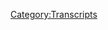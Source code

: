 {{Transcript
    | title         = [[272: December 20, 2012]]
    | caption       = [https://knowledgefight.libsyn.com/knowledge-fight-december-20-2012 Listen to this episode on Libsyn]
    | episodeNumber = [[272: December 20, 2012|272]]
    | length        = 01:18:23
}}

{{MessageBox
    | header     = Warning: Bot Generated Content
    | text       = This transcript was automatically generated by transcription software and likely contains many mistakes and misattributions. Please check the audio for definitive quotes, attribution, and context.
    | image      = N3yvass4myg91.webp
    | imagewidth = 50px
    | id         = warning
}}

{{TranscriptBlock
    | name      = Unknown Speaker
    | timestamp = 00:00:00.000
    | text      = Andy in Kansas, you're on the air, thanks for holding.
}}

{{TranscriptBlock
    | name      = Unknown Speaker
    | timestamp = 00:00:04.000
    | text      = Hello Alex, I'm a first time caller, I'm a huge fan, I love your work.
}}

{{TranscriptBlock
    | name      = Unknown Speaker
    | timestamp = 00:00:07.280
    | text      = I love you.
}}

{{TranscriptBlock
    | name      = Unknown Speaker
    | timestamp = 00:00:07.759
    | text      = Hey everybody, welcome back to Knowledge Fight, I'm Dan.
}}

{{TranscriptBlock
    | name      = Unknown Speaker
    | timestamp = 00:00:09.759
    | text      = I'm Jordan.
}}

{{TranscriptBlock
    | name      = Unknown Speaker
    | timestamp = 00:00:10.320
    | text      = We're a couple dudes, like to sit around,
}}

{{TranscriptBlock
    | name      = Unknown Speaker
    | timestamp = 00:00:11.679
    | text      = drink novelty beverages, and talk a little bit about Alex Jones.
}}

{{TranscriptBlock
    | name      = Unknown Speaker
    | timestamp = 00:00:14.560
    | text      = Oh indeed we are, Dan.
}}

{{TranscriptBlock
    | name      = Unknown Speaker
    | timestamp = 00:00:16.800
    | text      = Jordan.
}}

{{TranscriptBlock
    | name      = Unknown Speaker
    | timestamp = 00:00:17.280
    | text      = Dan!
}}

{{TranscriptBlock
    | name      = Unknown Speaker
    | timestamp = 00:00:17.760
    | text      = Jordan.
}}

{{TranscriptBlock
    | name      = Unknown Speaker
    | timestamp = 00:00:18.960
    | text      = Got any hot sauce updates for us?
}}

{{TranscriptBlock
    | name      = Unknown Speaker
    | timestamp = 00:00:20.480
    | text      = Hot sauce updates.
}}

{{TranscriptBlock
    | name      = Unknown Speaker
    | timestamp = 00:00:20.800
    | text      = It's been a while since we've had hot sauce updates.
}}

{{TranscriptBlock
    | name      = Unknown Speaker
    | timestamp = 00:00:23.679
    | text      = Yeah, well I've said this privately in conversation with people,
}}

{{TranscriptBlock
    | name      = Unknown Speaker
    | timestamp = 00:00:27.199
    | text      = uh, I believe that I've found my, uh, hot sauce pepper.
}}

{{TranscriptBlock
    | name      = Unknown Speaker
    | timestamp = 00:00:31.440
    | text      = Oh really?
}}

{{TranscriptBlock
    | name      = Unknown Speaker
    | timestamp = 00:00:31.839
    | text      = I think.
}}

{{TranscriptBlock
    | name      = Unknown Speaker
    | timestamp = 00:00:32.640
    | text      = Oh, shit!
}}

{{TranscriptBlock
    | name      = Unknown Speaker
    | timestamp = 00:00:33.520
    | text      = I could be wrong about this.
}}

{{TranscriptBlock
    | name      = Unknown Speaker
    | timestamp = 00:00:34.560
    | text      = We got some big news on the hot sauce front!
}}

{{TranscriptBlock
    | name      = Unknown Speaker
    | timestamp = 00:00:36.479
    | text      = Well I got a selection of hot sauces from, uh, the Tears of Joy shop in Austin
}}

{{TranscriptBlock
    | name      = Unknown Speaker
    | timestamp = 00:00:41.520
    | text      = that I visited at the beginning of February.
}}

{{TranscriptBlock
    | name      = Unknown Speaker
    | timestamp = 00:00:43.439
    | text      = Right, right, right.
}}

{{TranscriptBlock
    | name      = Unknown Speaker
    | timestamp = 00:00:44.000
    | text      = And one of the, uh, one of them is sitting right there, you can see the Hydra.
}}

{{TranscriptBlock
    | name      = Unknown Speaker
    | timestamp = 00:00:47.759
    | text      = The Hydra.
}}

{{TranscriptBlock
    | name      = Unknown Speaker
    | timestamp = 00:00:48.479
    | text      = That has the, uh, a seven pot primo pepper.
}}

{{TranscriptBlock
    | name      = Unknown Speaker
    | timestamp = 00:00:51.520
    | text      = Right, hail Hydra of course.
}}

{{TranscriptBlock
    | name      = Unknown Speaker
    | timestamp = 00:00:52.799
    | text      = It's good, but it's a little bit, it's a little bit much.
}}

{{TranscriptBlock
    | name      = Unknown Speaker
    | timestamp = 00:00:55.759
    | text      = Okay.
}}

{{TranscriptBlock
    | name      = Unknown Speaker
    | timestamp = 00:00:56.000
    | text      = It's a little aggressive.
}}

{{TranscriptBlock
    | name      = Unknown Speaker
    | timestamp = 00:00:56.960
    | text      = That, well, that's also the Hydra in the Marvel universe.
}}

{{TranscriptBlock
    | name      = Unknown Speaker
    | timestamp = 00:00:59.920
    | text      = That's not it for me.
}}

{{TranscriptBlock
    | name      = Unknown Speaker
    | timestamp = 00:01:01.280
    | text      = I believe the other sauce, one of the other sauces I bought was a scorpion,
}}

{{TranscriptBlock
    | name      = Unknown Speaker
    | timestamp = 00:01:04.879
    | text      = uh, pepper, Trinidad scorpion, uh, sauce.
}}

{{TranscriptBlock
    | name      = Unknown Speaker
    | timestamp = 00:01:08.239
    | text      = And it was great.
}}

{{TranscriptBlock
    | name      = Unknown Speaker
    | timestamp = 00:01:09.280
    | text      = Just the right level of heat.
}}

{{TranscriptBlock
    | name      = Unknown Speaker
    | timestamp = 00:01:10.719
    | text      = A little bit scary at times.
}}

{{TranscriptBlock
    | name      = Unknown Speaker
    | timestamp = 00:01:12.879
    | text      = Yeah.
}}

{{TranscriptBlock
    | name      = Unknown Speaker
    | timestamp = 00:01:13.200
    | text      = The heat, but really easy, not easy, but enjoyable to ride out.
}}

{{TranscriptBlock
    | name      = Unknown Speaker
    | timestamp = 00:01:17.040
    | text      = The flavor was really good.
}}

{{TranscriptBlock
    | name      = Unknown Speaker
    | timestamp = 00:01:19.120
    | text      = There's a fruitiness to it.
}}

{{TranscriptBlock
    | name      = Unknown Speaker
    | timestamp = 00:01:20.560
    | text      = So I believe once I move into a new apartment and start up my pepper garden,
}}

{{TranscriptBlock
    | name      = Unknown Speaker
    | timestamp = 00:01:24.400
    | text      = one of the first things I'm going to mess around with is a couple different,
}}

{{TranscriptBlock
    | name      = Unknown Speaker
    | timestamp = 00:01:28.879
    | text      = uh, uh, strains of scorpion peppers.
}}

{{TranscriptBlock
    | name      = Unknown Speaker
    | timestamp = 00:01:31.680
    | text      = That sounds nice.
}}

{{TranscriptBlock
    | name      = Unknown Speaker
    | timestamp = 00:01:32.480
    | text      = Yeah.
}}

{{TranscriptBlock
    | name      = Unknown Speaker
    | timestamp = 00:01:32.799
    | text      = So there's an update for you.
}}

{{TranscriptBlock
    | name      = Unknown Speaker
    | timestamp = 00:01:34.239
    | text      = That is, that's great.
}}

{{TranscriptBlock
    | name      = Unknown Speaker
    | timestamp = 00:01:35.519
    | text      = Yeah.
}}

{{TranscriptBlock
    | name      = Unknown Speaker
    | timestamp = 00:01:35.840
    | text      = I'm excited about it.
}}

{{TranscriptBlock
    | name      = Unknown Speaker
    | timestamp = 00:01:37.280
    | text      = I like the update.
}}

{{TranscriptBlock
    | name      = Unknown Speaker
    | timestamp = 00:01:38.400
    | text      = Yup.
}}

{{TranscriptBlock
    | name      = Unknown Speaker
    | timestamp = 00:01:38.879
    | text      = They never name peppers like very gentle animals, do they?
}}

{{TranscriptBlock
    | name      = Unknown Speaker
    | timestamp = 00:01:43.040
    | text      = It's always gotta be something aggressive and poisonous.
}}

{{TranscriptBlock
    | name      = Unknown Speaker
    | timestamp = 00:01:45.200
    | text      = I think generally, venomous.
}}

{{TranscriptBlock
    | name      = Unknown Speaker
    | timestamp = 00:01:47.040
    | text      = Well, I mean, it is a poison, you know, like, isn't it?
}}

{{TranscriptBlock
    | name      = Unknown Speaker
    | timestamp = 00:01:49.840
    | text      = Is it?
}}

{{TranscriptBlock
    | name      = Unknown Speaker
    | timestamp = 00:01:50.239
    | text      = Yeah.
}}

{{TranscriptBlock
    | name      = Unknown Speaker
    | timestamp = 00:01:50.480
    | text      = I don't think it is.
}}

{{TranscriptBlock
    | name      = Unknown Speaker
    | timestamp = 00:01:51.120
    | text      = It's capsaicin is like a self-defense mechanism for the fruits of these plants.
}}

{{TranscriptBlock
    | name      = Unknown Speaker
    | timestamp = 00:01:56.719
    | text      = So if animals don't eat it, they know not to because it hurts them.
}}

{{TranscriptBlock
    | name      = Unknown Speaker
    | timestamp = 00:02:00.400
    | text      = Right, right, right.
}}

{{TranscriptBlock
    | name      = Unknown Speaker
    | timestamp = 00:02:01.359
    | text      = We're the only animal dumb enough to be like, just see how cool we can be.
}}

{{TranscriptBlock
    | name      = Unknown Speaker
    | timestamp = 00:02:05.040
    | text      = Cause it tastes good.
}}

{{TranscriptBlock
    | name      = Unknown Speaker
    | timestamp = 00:02:05.920
    | text      = You feel, you feel flush.
}}

{{TranscriptBlock
    | name      = Unknown Speaker
    | timestamp = 00:02:07.760
    | text      = You feel alive.
}}

{{TranscriptBlock
    | name      = Unknown Speaker
    | timestamp = 00:02:08.879
    | text      = Absolutely.
}}

{{TranscriptBlock
    | name      = Unknown Speaker
    | timestamp = 00:02:09.759
    | text      = I stopped doing LSD to focus on peppers.
}}

{{TranscriptBlock
    | name      = Unknown Speaker
    | timestamp = 00:02:12.319
    | text      = I don't know if there are any that are named after cuddly animals.
}}

{{TranscriptBlock
    | name      = Unknown Speaker
    | timestamp = 00:02:15.439
    | text      = I can't speak to that, but I was looking through a list of peppers,
}}

{{TranscriptBlock
    | name      = Unknown Speaker
    | timestamp = 00:02:18.879
    | text      = uh, just sort of like an anticipation of like, what, what, what, what kind of ballpark?
}}

{{TranscriptBlock
    | name      = Unknown Speaker
    | timestamp = 00:02:23.599
    | text      = Yeah, what kind of ballpark?
}}

{{TranscriptBlock
    | name      = Unknown Speaker
    | timestamp = 00:02:24.479
    | text      = Where should I start?
}}

{{TranscriptBlock
    | name      = Unknown Speaker
    | timestamp = 00:02:25.280
    | text      = Let me get a couple of goals.
}}

{{TranscriptBlock
    | name      = Unknown Speaker
    | timestamp = 00:02:27.520
    | text      = And I was just scrolling through this giant list.
}}

{{TranscriptBlock
    | name      = Unknown Speaker
    | timestamp = 00:02:29.919
    | text      = There was a pepper that just straight up looks like a dick.
}}

{{TranscriptBlock
    | name      = Unknown Speaker
    | timestamp = 00:02:32.240
    | text      = Okay.
}}

{{TranscriptBlock
    | name      = Unknown Speaker
    | timestamp = 00:02:32.639
    | text      = It is crazy.
}}

{{TranscriptBlock
    | name      = Unknown Speaker
    | timestamp = 00:02:33.360
    | text      = And it's called like a Peter pepper.
}}

{{TranscriptBlock
    | name      = Unknown Speaker
    | timestamp = 00:02:34.960
    | text      = Well, that's, that's a little bit on the nose, guys.
}}

{{TranscriptBlock
    | name      = Unknown Speaker
    | timestamp = 00:02:37.280
    | text      = I wouldn't have believed that existed if like, it wasn't like, nope, this is real here.
}}

{{TranscriptBlock
    | name      = Unknown Speaker
    | timestamp = 00:02:41.039
    | text      = Are pictures of it?
}}

{{TranscriptBlock
    | name      = Unknown Speaker
    | timestamp = 00:02:41.759
    | text      = It is a strain of pepper.
}}

{{TranscriptBlock
    | name      = Unknown Speaker
    | timestamp = 00:02:43.199
    | text      = Yeah.
}}

{{TranscriptBlock
    | name      = Unknown Speaker
    | timestamp = 00:02:43.360
    | text      = It's like, wow, how did that happen?
}}

{{TranscriptBlock
    | name      = Unknown Speaker
    | timestamp = 00:02:44.800
    | text      = I would like a pepper that is multicolored, uh, and shaped like a horn and you could call
}}

{{TranscriptBlock
    | name      = Unknown Speaker
    | timestamp = 00:02:50.159
    | text      = it my little pepper.
}}

{{TranscriptBlock
    | name      = Unknown Speaker
    | timestamp = 00:02:51.120
    | text      = That would be great.
}}

{{TranscriptBlock
    | name      = Unknown Speaker
    | timestamp = 00:02:52.080
    | text      = Okay.
}}

{{TranscriptBlock
    | name      = Unknown Speaker
    | timestamp = 00:02:52.319
    | text      = I'll work on that.
}}

{{TranscriptBlock
    | name      = Unknown Speaker
    | timestamp = 00:02:53.039
    | text      = I'll cross-pollinate.
}}

{{TranscriptBlock
    | name      = Unknown Speaker
    | timestamp = 00:02:53.759
    | text      = Do that.
}}

{{TranscriptBlock
    | name      = Unknown Speaker
    | timestamp = 00:02:54.159
    | text      = Do that.
}}

{{TranscriptBlock
    | name      = Unknown Speaker
    | timestamp = 00:02:54.560
    | text      = Get that going.
}}

{{TranscriptBlock
    | name      = Unknown Speaker
    | timestamp = 00:02:55.199
    | text      = If you're going to start growing peppers, you better start growing novelty peppers.
}}

{{TranscriptBlock
    | name      = Unknown Speaker
    | timestamp = 00:02:58.639
    | text      = That might be a little bit outside of my expertise and my green thumb abilities, but we'll try.
}}

{{TranscriptBlock
    | name      = Unknown Speaker
    | timestamp = 00:03:03.120
    | text      = Uh, I do not know a lot about growing peppers, but I do know a lot about Alex Jones and that's
}}

{{TranscriptBlock
    | name      = Unknown Speaker
    | timestamp = 00:03:07.439
    | text      = what this show is about.
}}

{{TranscriptBlock
    | name      = Unknown Speaker
    | timestamp = 00:03:08.240
    | text      = And I don't know anything about either.
}}

{{TranscriptBlock
    | name      = Unknown Speaker
    | timestamp = 00:03:10.400
    | text      = And you shall learn.
}}

{{TranscriptBlock
    | name      = Unknown Speaker
    | timestamp = 00:03:11.439
    | text      = I shall.
}}

{{TranscriptBlock
    | name      = Unknown Speaker
    | timestamp = 00:03:12.080
    | text      = I'll tell you what I know.
}}

{{TranscriptBlock
    | name      = Unknown Speaker
    | timestamp = 00:03:13.439
    | text      = Um, so Jordan, today we are going back to the past.
}}

{{TranscriptBlock
    | name      = Unknown Speaker
    | timestamp = 00:03:16.879
    | text      = We're going back to 2012, uh, to continue our, uh, looking into what Alex did, uh, did
}}

{{TranscriptBlock
    | name      = Unknown Speaker
    | timestamp = 00:03:22.000
    | text      = in the aftermath of Sandy Hook and how his reporting has taken shape and has been molding.
}}

{{TranscriptBlock
    | name      = Unknown Speaker
    | timestamp = 00:03:28.879
    | text      = Um, but before we get to that, I have to give a shout out to some people who have signed
}}

{{TranscriptBlock
    | name      = Unknown Speaker
    | timestamp = 00:03:32.960
    | text      = up and are supporting the show.
}}

{{TranscriptBlock
    | name      = Unknown Speaker
    | timestamp = 00:03:34.159
    | text      = Oh shit.
}}

{{TranscriptBlock
    | name      = Unknown Speaker
    | timestamp = 00:03:34.800
    | text      = First of all, Karen, thank you so much.
}}

{{TranscriptBlock
    | name      = Unknown Speaker
    | timestamp = 00:03:36.639
    | text      = You are now a policy wonk.
}}

{{TranscriptBlock
    | name      = Unknown Speaker
    | timestamp = 00:03:38.240
    | text      = I'm a policy wonk.
}}

{{TranscriptBlock
    | name      = Unknown Speaker
    | timestamp = 00:03:39.280
    | text      = Thank you, Karen.
}}

{{TranscriptBlock
    | name      = Unknown Speaker
    | timestamp = 00:03:39.840
    | text      = Thanks, Karen.
}}

{{TranscriptBlock
    | name      = Unknown Speaker
    | timestamp = 00:03:40.800
    | text      = Next Jimbo.
}}

{{TranscriptBlock
    | name      = Unknown Speaker
    | timestamp = 00:03:42.080
    | text      = Thank you so much.
}}

{{TranscriptBlock
    | name      = Unknown Speaker
    | timestamp = 00:03:42.800
    | text      = You are now a policy wonk.
}}

{{TranscriptBlock
    | name      = Unknown Speaker
    | timestamp = 00:03:44.560
    | text      = I'm a policy wonk.
}}

{{TranscriptBlock
    | name      = Unknown Speaker
    | timestamp = 00:03:45.599
    | text      = Thank you Jimbo.
}}

{{TranscriptBlock
    | name      = Unknown Speaker
    | timestamp = 00:03:46.159
    | text      = Thank you Jimbo.
}}

{{TranscriptBlock
    | name      = Unknown Speaker
    | timestamp = 00:03:46.879
    | text      = Like a good Jimbo.
}}

{{TranscriptBlock
    | name      = Unknown Speaker
    | timestamp = 00:03:47.919
    | text      = Oh yeah.
}}

{{TranscriptBlock
    | name      = Unknown Speaker
    | timestamp = 00:03:48.719
    | text      = Everybody likes a good Jimbo.
}}

{{TranscriptBlock
    | name      = Unknown Speaker
    | timestamp = 00:03:49.919
    | text      = Oh yeah.
}}

{{TranscriptBlock
    | name      = Unknown Speaker
    | timestamp = 00:03:50.719
    | text      = Next Arjun.
}}

{{TranscriptBlock
    | name      = Unknown Speaker
    | timestamp = 00:03:52.000
    | text      = You are now a policy wonk.
}}

{{TranscriptBlock
    | name      = Unknown Speaker
    | timestamp = 00:03:53.680
    | text      = I'm a policy wonk.
}}

{{TranscriptBlock
    | name      = Unknown Speaker
    | timestamp = 00:03:54.719
    | text      = Thank you Arjun.
}}

{{TranscriptBlock
    | name      = Unknown Speaker
    | timestamp = 00:03:55.599
    | text      = Arjun.
}}

{{TranscriptBlock
    | name      = Unknown Speaker
    | timestamp = 00:03:56.560
    | text      = Arjun?
}}

{{TranscriptBlock
    | name      = Unknown Speaker
    | timestamp = 00:03:57.360
    | text      = A-R-J-U-N.
}}

{{TranscriptBlock
    | name      = Unknown Speaker
    | timestamp = 00:03:58.639
    | text      = That could be.
}}

{{TranscriptBlock
    | name      = Unknown Speaker
    | timestamp = 00:04:00.319
    | text      = I like to pronounce it that way.
}}

{{TranscriptBlock
    | name      = Unknown Speaker
    | timestamp = 00:04:01.599
    | text      = I may be wrong and I accept that in advance.
}}

{{TranscriptBlock
    | name      = Unknown Speaker
    | timestamp = 00:04:03.680
    | text      = Fair enough.
}}

{{TranscriptBlock
    | name      = Unknown Speaker
    | timestamp = 00:04:04.319
    | text      = Uh, next Nick.
}}

{{TranscriptBlock
    | name      = Unknown Speaker
    | timestamp = 00:04:05.520
    | text      = Thank you so much.
}}

{{TranscriptBlock
    | name      = Unknown Speaker
    | timestamp = 00:04:06.159
    | text      = You are now a policy wonk.
}}

{{TranscriptBlock
    | name      = Unknown Speaker
    | timestamp = 00:04:07.840
    | text      = I'm a policy wonk.
}}

{{TranscriptBlock
    | name      = Unknown Speaker
    | timestamp = 00:04:08.960
    | text      = Thank you Nick.
}}

{{TranscriptBlock
    | name      = Unknown Speaker
    | timestamp = 00:04:09.759
    | text      = Nick or Nike?
}}

{{TranscriptBlock
    | name      = Unknown Speaker
    | timestamp = 00:04:11.120
    | text      = Are you sure it's not Nike?
}}

{{TranscriptBlock
    | name      = Unknown Speaker
    | timestamp = 00:04:12.080
    | text      = It could be Nike.
}}

{{TranscriptBlock
    | name      = Unknown Speaker
    | timestamp = 00:04:13.120
    | text      = You could be mispronouncing all of these.
}}

{{TranscriptBlock
    | name      = Unknown Speaker
    | timestamp = 00:04:14.960
    | text      = Literally Karan.
}}

{{TranscriptBlock
    | name      = Unknown Speaker
    | timestamp = 00:04:16.319
    | text      = Uh, I believe that's her real name.
}}

{{TranscriptBlock
    | name      = Unknown Speaker
    | timestamp = 00:04:18.240
    | text      = Could be.
}}

{{TranscriptBlock
    | name      = Unknown Speaker
    | timestamp = 00:04:18.720
    | text      = Jimebo.
}}

{{TranscriptBlock
    | name      = Unknown Speaker
    | timestamp = 00:04:19.360
    | text      = Jimebo.
}}

{{TranscriptBlock
    | name      = Unknown Speaker
    | timestamp = 00:04:19.920
    | text      = Jimebo.
}}

{{TranscriptBlock
    | name      = Unknown Speaker
    | timestamp = 00:04:21.519
    | text      = I might be way off.
}}

{{TranscriptBlock
    | name      = Unknown Speaker
    | timestamp = 00:04:22.480
    | text      = But if I am, again, I apologize.
}}

{{TranscriptBlock
    | name      = Unknown Speaker
    | timestamp = 00:04:24.800
    | text      = Hey.
}}

{{TranscriptBlock
    | name      = Unknown Speaker
    | timestamp = 00:04:25.120
    | text      = And then we're done with it.
}}

{{TranscriptBlock
    | name      = Unknown Speaker
    | timestamp = 00:04:26.160
    | text      = Then we're done.
}}

{{TranscriptBlock
    | name      = Unknown Speaker
    | timestamp = 00:04:27.920
    | text      = Uh, next we have someone who donated a little bit of an elevated level.
}}

{{TranscriptBlock
    | name      = Unknown Speaker
    | timestamp = 00:04:31.120
    | text      = We appreciate it very much.
}}

{{TranscriptBlock
    | name      = Unknown Speaker
    | timestamp = 00:04:32.319
    | text      = So Trisha, thank you so much.
}}

{{TranscriptBlock
    | name      = Unknown Speaker
    | timestamp = 00:04:33.759
    | text      = You are now a globalist.
}}

{{TranscriptBlock
    | name      = Unknown Speaker
    | timestamp = 00:04:35.519
    | text      = I'm a policy wonk.
}}

{{TranscriptBlock
    | name      = Unknown Speaker
    | timestamp = 00:04:36.720
    | text      = Four stars.
}}

{{TranscriptBlock
    | name      = Unknown Speaker
    | timestamp = 00:04:37.519
    | text      = Go home to your mother and tell her you're brilliant.
}}

{{TranscriptBlock
    | name      = Unknown Speaker
    | timestamp = 00:04:39.519
    | text      = Someone, someone sodomite sent me a bucket of poop.
}}

{{TranscriptBlock
    | name      = Unknown Speaker
    | timestamp = 00:04:42.160
    | text      = Daddy Shark.
}}

{{TranscriptBlock
    | name      = Unknown Speaker
    | timestamp = 00:04:44.560
    | text      = Thank you so much, Trisha.
}}

{{TranscriptBlock
    | name      = Unknown Speaker
    | timestamp = 00:04:45.600
    | text      = Thank you, Trisha.
}}

{{TranscriptBlock
    | name      = Unknown Speaker
    | timestamp = 00:04:46.639
    | text      = And finally, we have somebody who donated a little bit of an even more elevated level.
}}

{{TranscriptBlock
    | name      = Unknown Speaker
    | timestamp = 00:04:50.720
    | text      = Who is doing this?
}}

{{TranscriptBlock
    | name      = Unknown Speaker
    | timestamp = 00:04:51.759
    | text      = That oh so very much.
}}

{{TranscriptBlock
    | name      = Unknown Speaker
    | timestamp = 00:04:52.959
    | text      = So Keith S, thank you so much.
}}

{{TranscriptBlock
    | name      = Unknown Speaker
    | timestamp = 00:04:55.279
    | text      = You are now a technocrat.
}}

{{TranscriptBlock
    | name      = Unknown Speaker
    | timestamp = 00:04:56.959
    | text      = I'm a policy wonk.
}}

{{TranscriptBlock
    | name      = Unknown Speaker
    | timestamp = 00:04:58.079
    | text      = Four stars.
}}

{{TranscriptBlock
    | name      = Unknown Speaker
    | timestamp = 00:04:58.959
    | text      = Go home to your mother and tell her you're brilliant.
}}

{{TranscriptBlock
    | name      = Unknown Speaker
    | timestamp = 00:05:00.959
    | text      = Someone, someone sodomite sent me a bucket of poop.
}}

{{TranscriptBlock
    | name      = Unknown Speaker
    | timestamp = 00:05:03.600
    | text      = Daddy Shark.
}}

{{TranscriptBlock
    | name      = Unknown Speaker
    | timestamp = 00:05:04.160
    | text      = Bomp, bomp, bomp, bomp, bomp Jar Jar Binks has a Caribbean black accent.
}}

{{TranscriptBlock
    | name      = Unknown Speaker
    | timestamp = 00:05:10.319
    | text      = He's a loser.
}}

{{TranscriptBlock
    | name      = Unknown Speaker
    | timestamp = 00:05:11.519
    | text      = Little, little titty baby.
}}

{{TranscriptBlock
    | name      = Unknown Speaker
    | timestamp = 00:05:13.439
    | text      = I don't want to hate black people.
}}

{{TranscriptBlock
    | name      = Unknown Speaker
    | timestamp = 00:05:15.040
    | text      = I renounce Jesus Christ.
}}

{{TranscriptBlock
    | name      = Unknown Speaker
    | timestamp = 00:05:16.879
    | text      = Thank you so much, Keith.
}}

{{TranscriptBlock
    | name      = Unknown Speaker
    | timestamp = 00:05:17.920
    | text      = Thank you very much, Keith.
}}

{{TranscriptBlock
    | name      = Unknown Speaker
    | timestamp = 00:05:19.040
    | text      = If you're out there listening and you're thinking, hey, I like what these guys do.
}}

{{TranscriptBlock
    | name      = Unknown Speaker
    | timestamp = 00:05:21.839
    | text      = I'd like to support the show.
}}

{{TranscriptBlock
    | name      = Unknown Speaker
    | timestamp = 00:05:23.040
    | text      = You can do that by going to our website, hitting that button that says support the show.
}}

{{TranscriptBlock
    | name      = Unknown Speaker
    | timestamp = 00:05:26.160
    | text      = We would appreciate it.
}}

{{TranscriptBlock
    | name      = Unknown Speaker
    | timestamp = 00:05:26.959
    | text      = Please do.
}}

{{TranscriptBlock
    | name      = Unknown Speaker
    | timestamp = 00:05:27.600
    | text      = Also, apologies.
}}

{{TranscriptBlock
    | name      = Unknown Speaker
    | timestamp = 00:05:28.639
    | text      = We have to say this every now and again.
}}

{{TranscriptBlock
    | name      = Unknown Speaker
    | timestamp = 00:05:30.079
    | text      = We are about a month behind in terms of shout outs.
}}

{{TranscriptBlock
    | name      = Unknown Speaker
    | timestamp = 00:05:33.439
    | text      = And that's just because there are a lot of people out there who are very generous and
}}

{{TranscriptBlock
    | name      = Unknown Speaker
    | timestamp = 00:05:37.759
    | text      = are very supportive and we appreciate it.
}}

{{TranscriptBlock
    | name      = Unknown Speaker
    | timestamp = 00:05:39.199
    | text      = And I'm sorry, I don't want to do a half hour of policy wonk things.
}}

{{TranscriptBlock
    | name      = Unknown Speaker
    | timestamp = 00:05:43.920
    | text      = And I don't want to lump a ton of people in with one sound effect.
}}

{{TranscriptBlock
    | name      = Unknown Speaker
    | timestamp = 00:05:46.639
    | text      = It kind of cheapens it for everybody.
}}

{{TranscriptBlock
    | name      = Unknown Speaker
    | timestamp = 00:05:48.879
    | text      = Everybody needs their own individual thing.
}}

{{TranscriptBlock
    | name      = Unknown Speaker
    | timestamp = 00:05:51.120
    | text      = I think we're at the maximum amount that we can do with any one episode while still giving
}}

{{TranscriptBlock
    | name      = Unknown Speaker
    | timestamp = 00:05:55.120
    | text      = everybody their place.
}}

{{TranscriptBlock
    | name      = Unknown Speaker
    | timestamp = 00:05:56.079
    | text      = Exactly.
}}

{{TranscriptBlock
    | name      = Unknown Speaker
    | timestamp = 00:05:56.560
    | text      = Otherwise we're just like, let's get through these donors, which is not how you treat people
}}

{{TranscriptBlock
    | name      = Unknown Speaker
    | timestamp = 00:06:00.879
    | text      = who care about you.
}}

{{TranscriptBlock
    | name      = Unknown Speaker
    | timestamp = 00:06:02.160
    | text      = Yeah, that's an asshole thing to do.
}}

{{TranscriptBlock
    | name      = Unknown Speaker
    | timestamp = 00:06:04.079
    | text      = So apologies that there's a little bit of a delay, but we appreciate your patience.
}}

{{TranscriptBlock
    | name      = Unknown Speaker
    | timestamp = 00:06:10.560
    | text      = Yes, we do.
}}

{{TranscriptBlock
    | name      = Unknown Speaker
    | timestamp = 00:06:11.519
    | text      = So today we're going over December 20th, 2012 and a little bit of the 21st.
}}

{{TranscriptBlock
    | name      = Unknown Speaker
    | timestamp = 00:06:17.199
    | text      = Right.
}}

{{TranscriptBlock
    | name      = Unknown Speaker
    | timestamp = 00:06:17.439
    | text      = The reason we're only doing...
}}

{{TranscriptBlock
    | name      = Unknown Speaker
    | timestamp = 00:06:18.240
    | text      = World's over.
}}

{{TranscriptBlock
    | name      = Unknown Speaker
    | timestamp = 00:06:18.959
    | text      = Well, yeah.
}}

{{TranscriptBlock
    | name      = Unknown Speaker
    | timestamp = 00:06:19.680
    | text      = The world ended.
}}

{{TranscriptBlock
    | name      = Unknown Speaker
    | timestamp = 00:06:20.720
    | text      = The reason that we're only doing a little bit of the 21st is because we've already done
}}

{{TranscriptBlock
    | name      = Unknown Speaker
    | timestamp = 00:06:23.519
    | text      = that episode.
}}

{{TranscriptBlock
    | name      = Unknown Speaker
    | timestamp = 00:06:24.720
    | text      = You can find it on our feed.
}}

{{TranscriptBlock
    | name      = Unknown Speaker
    | timestamp = 00:06:27.759
    | text      = Somewhere.
}}

{{TranscriptBlock
    | name      = Unknown Speaker
    | timestamp = 00:06:28.319
    | text      = It's back there.
}}

{{TranscriptBlock
    | name      = Unknown Speaker
    | timestamp = 00:06:29.040
    | text      = It's somewhere.
}}

{{TranscriptBlock
    | name      = Unknown Speaker
    | timestamp = 00:06:29.680
    | text      = We did that episode and it's mostly Alex talking to David Icke about how the world isn't ending,
}}

{{TranscriptBlock
    | name      = Unknown Speaker
    | timestamp = 00:06:33.839
    | text      = but there are reptilian overlords and it's very convoluted.
}}

{{TranscriptBlock
    | name      = Unknown Speaker
    | timestamp = 00:06:37.680
    | text      = Well, yeah, of course.
}}

{{TranscriptBlock
    | name      = Unknown Speaker
    | timestamp = 00:06:38.319
    | text      = But most of Alex's discussion was that day about the Mayan apocalypse stuff.
}}

{{TranscriptBlock
    | name      = Unknown Speaker
    | timestamp = 00:06:43.519
    | text      = So he doesn't talk too much about Sandy Hook, but there were a couple of clips that were
}}

{{TranscriptBlock
    | name      = Unknown Speaker
    | timestamp = 00:06:48.000
    | text      = from that episode that I've pulled just as a reminder so we don't skip entirely over
}}

{{TranscriptBlock
    | name      = Unknown Speaker
    | timestamp = 00:06:53.600
    | text      = the 21st.
}}

{{TranscriptBlock
    | name      = Unknown Speaker
    | timestamp = 00:06:54.319
    | text      = He did say that the Mayans were crisis actors who predicted the end of the world.
}}

{{TranscriptBlock
    | name      = Unknown Speaker
    | timestamp = 00:06:59.120
    | text      = Or maybe they were trying to change the timeline.
}}

{{TranscriptBlock
    | name      = Unknown Speaker
    | timestamp = 00:07:01.759
    | text      = Oh, that's true.
}}

{{TranscriptBlock
    | name      = Unknown Speaker
    | timestamp = 00:07:02.480
    | text      = We did learn that.
}}

{{TranscriptBlock
    | name      = Unknown Speaker
    | timestamp = 00:07:03.279
    | text      = Yeah.
}}

{{TranscriptBlock
    | name      = Unknown Speaker
    | timestamp = 00:07:03.600
    | text      = We learned that from Pierre Sabac.
}}

{{TranscriptBlock
    | name      = Unknown Speaker
    | timestamp = 00:07:05.519
    | text      = Ah, Pierre.
}}

{{TranscriptBlock
    | name      = Unknown Speaker
    | timestamp = 00:07:07.839
    | text      = Trey Maul.
}}

{{TranscriptBlock
    | name      = Unknown Speaker
    | timestamp = 00:07:10.959
    | text      = So in this first clip, we find where Alex's editorial position is here on the beginning
}}

{{TranscriptBlock
    | name      = Unknown Speaker
    | timestamp = 00:07:16.480
    | text      = of December 20th.
}}

{{TranscriptBlock
    | name      = Unknown Speaker
    | timestamp = 00:07:18.079
    | text      = In this system, being a winner, according to the establishment, is deceiving people.
}}

{{TranscriptBlock
    | name      = Unknown Speaker
    | timestamp = 00:07:23.600
    | text      = Playing you like you're dumb.
}}

{{TranscriptBlock
    | name      = Unknown Speaker
    | timestamp = 00:07:25.120
    | text      = And only when you're unconscious, only when you don't question, only when you're simple
}}

{{TranscriptBlock
    | name      = Unknown Speaker
    | timestamp = 00:07:30.079
    | text      = minded on purpose, only when you're willfully ignorant.
}}

{{TranscriptBlock
    | name      = Unknown Speaker
    | timestamp = 00:07:33.040
    | text      = Can they get away with this on you?
}}

{{TranscriptBlock
    | name      = Unknown Speaker
    | timestamp = 00:07:36.879
    | text      = Just like Connecticut having the four strongest gun laws.
}}

{{TranscriptBlock
    | name      = Unknown Speaker
    | timestamp = 00:07:39.439
    | text      = He tried to buy guns not once, not twice, not three times.
}}

{{TranscriptBlock
    | name      = Unknown Speaker
    | timestamp = 00:07:41.839
    | text      = We now learn five times the month before he supposedly did it.
}}

{{TranscriptBlock
    | name      = Unknown Speaker
    | timestamp = 00:07:44.959
    | text      = Even if you believe the official fable narrative Easter Bunny story.
}}

{{TranscriptBlock
    | name      = Unknown Speaker
    | timestamp = 00:07:49.519
    | text      = Isn't that how many times Peter denied Jesus?
}}

{{TranscriptBlock
    | name      = Unknown Speaker
    | timestamp = 00:07:51.759
    | text      = I'm not sure exactly.
}}

{{TranscriptBlock
    | name      = Unknown Speaker
    | timestamp = 00:07:52.800
    | text      = I have to brush up on my theology.
}}

{{TranscriptBlock
    | name      = Unknown Speaker
    | timestamp = 00:07:54.639
    | text      = Gotcha.
}}

{{TranscriptBlock
    | name      = Unknown Speaker
    | timestamp = 00:07:55.199
    | text      = Um, but, uh, so we have Alex coming out very clearly early on that the, uh, the official
}}

{{TranscriptBlock
    | name      = Unknown Speaker
    | timestamp = 00:08:00.959
    | text      = story is a Easter Bunny story.
}}

{{TranscriptBlock
    | name      = Unknown Speaker
    | timestamp = 00:08:02.720
    | text      = It's a fable.
}}

{{TranscriptBlock
    | name      = Unknown Speaker
    | timestamp = 00:08:03.519
    | text      = Yeah.
}}

{{TranscriptBlock
    | name      = Unknown Speaker
    | timestamp = 00:08:03.839
    | text      = Um, so, you know, you don't like to hear this the day after, because on the 19th, where
}}

{{TranscriptBlock
    | name      = Unknown Speaker
    | timestamp = 00:08:08.480
    | text      = we last left off the investigation, he was starting to suggest that, uh, the father who
}}

{{TranscriptBlock
    | name      = Unknown Speaker
    | timestamp = 00:08:13.360
    | text      = was interviewed, uh, was faking his grief and that people needed to investigate that.
}}

{{TranscriptBlock
    | name      = Unknown Speaker
    | timestamp = 00:08:18.160
    | text      = Yeah, exactly.
}}

{{TranscriptBlock
    | name      = Unknown Speaker
    | timestamp = 00:08:18.800
    | text      = So for him to jump in here on the 20th and be like, this story is a fable, an Easter
}}

{{TranscriptBlock
    | name      = Unknown Speaker
    | timestamp = 00:08:22.480
    | text      = Bunny tale, it's not good.
}}

{{TranscriptBlock
    | name      = Unknown Speaker
    | timestamp = 00:08:24.480
    | text      = No, I don't.
}}

{{TranscriptBlock
    | name      = Unknown Speaker
    | timestamp = 00:08:25.120
    | text      = I'm not excited about that, but he does spend most of the time at the beginning of the show
}}

{{TranscriptBlock
    | name      = Unknown Speaker
    | timestamp = 00:08:29.120
    | text      = just talking about the establishment and the man and the system.
}}

{{TranscriptBlock
    | name      = Unknown Speaker
    | timestamp = 00:08:32.000
    | text      = You got to watch out for globalists.
}}

{{TranscriptBlock
    | name      = Unknown Speaker
    | timestamp = 00:08:33.600
    | text      = They're bad.
}}

{{TranscriptBlock
    | name      = Unknown Speaker
    | timestamp = 00:08:34.240
    | text      = They're everywhere, but it's all in sort of the, the ways you kind of expect, you know,
}}

{{TranscriptBlock
    | name      = Unknown Speaker
    | timestamp = 00:08:37.759
    | text      = in the Alex Jonesy ways.
}}

{{TranscriptBlock
    | name      = Unknown Speaker
    | timestamp = 00:08:39.120
    | text      = Yeah.
}}

{{TranscriptBlock
    | name      = Unknown Speaker
    | timestamp = 00:08:39.519
    | text      = And he's gone hard, uh, as he has been already to just gun defense, gun defense.
}}

{{TranscriptBlock
    | name      = Unknown Speaker
    | timestamp = 00:08:45.120
    | text      = So, and in our, uh, uh, ongoing segments, uh, ways that Alex portended his own descent
}}

{{TranscriptBlock
    | name      = Unknown Speaker
    | timestamp = 00:08:53.440
    | text      = into stupidity, he did say that the way that you win is by deceiving.
}}

{{TranscriptBlock
    | name      = Unknown Speaker
    | timestamp = 00:08:58.000
    | text      = And the only way that they can do that is if you are willfully, willfully ignorant.
}}

{{TranscriptBlock
    | name      = Unknown Speaker
    | timestamp = 00:09:02.720
    | text      = So it does kind of suggest that we're talking about him now.
}}

{{TranscriptBlock
    | name      = Unknown Speaker
    | timestamp = 00:09:06.240
    | text      = Um, so he starts the show on that sort of note and he gets, he gets pretty, uh, standard
}}

{{TranscriptBlock
    | name      = Unknown Speaker
    | timestamp = 00:09:12.480
    | text      = Alex Jonesy.
}}

{{TranscriptBlock
    | name      = Unknown Speaker
    | timestamp = 00:09:13.759
    | text      = And then he starts taking calls pretty early, which I'm not sure why he did that.
}}

{{TranscriptBlock
    | name      = Unknown Speaker
    | timestamp = 00:09:17.600
    | text      = It's kind of uncommon, uh, for him to actually want to and fulfill his, uh, promise to get
}}

{{TranscriptBlock
    | name      = Unknown Speaker
    | timestamp = 00:09:22.960
    | text      = to calls.
}}

{{TranscriptBlock
    | name      = Unknown Speaker
    | timestamp = 00:09:23.519
    | text      = Yeah.
}}

{{TranscriptBlock
    | name      = Unknown Speaker
    | timestamp = 00:09:23.919
    | text      = But he takes some calls.
}}

{{TranscriptBlock
    | name      = Unknown Speaker
    | timestamp = 00:09:25.120
    | text      = Um, and in this first clip, uh, this caller is talking about how back in the day police
}}

{{TranscriptBlock
    | name      = Unknown Speaker
    | timestamp = 00:09:30.000
    | text      = used to act differently.
}}

{{TranscriptBlock
    | name      = Unknown Speaker
    | timestamp = 00:09:31.600
    | text      = Um, and then Alex makes a declaration beat black people up.
}}

{{TranscriptBlock
    | name      = Unknown Speaker
    | timestamp = 00:09:35.279
    | text      = Well, wait, no, that's not different.
}}

{{TranscriptBlock
    | name      = Unknown Speaker
    | timestamp = 00:09:36.720
    | text      = Well, it's actually interesting cause that kind of relates to Alex's, uh, you'll see.
}}

{{TranscriptBlock
    | name      = Unknown Speaker
    | timestamp = 00:09:41.120
    | text      = Okay.
}}

{{TranscriptBlock
    | name      = Unknown Speaker
    | timestamp = 00:09:41.919
    | text      = When I would be walking down the street in my own neighborhood, I would often be stopped
}}

{{TranscriptBlock
    | name      = Unknown Speaker
    | timestamp = 00:09:46.320
    | text      = as a, as a young man and, uh, and have my pockets emptied and ID demanded of me and
}}

{{TranscriptBlock
    | name      = Unknown Speaker
    | timestamp = 00:09:52.080
    | text      = things like this randomly.
}}

{{TranscriptBlock
    | name      = Unknown Speaker
    | timestamp = 00:09:54.000
    | text      = Now this kind of thing has evolved now to, uh, serious searches, actually seizing people
}}

{{TranscriptBlock
    | name      = Unknown Speaker
    | timestamp = 00:10:00.159
    | text      = and things like that.
}}

{{TranscriptBlock
    | name      = Unknown Speaker
    | timestamp = 00:10:00.559
    | text      = Oh no, no, no.
}}

{{TranscriptBlock
    | name      = Unknown Speaker
    | timestamp = 00:10:01.279
    | text      = They've had something like a half a million searches a year now in New York city where
}}

{{TranscriptBlock
    | name      = Unknown Speaker
    | timestamp = 00:10:05.600
    | text      = they just, just street searches where they're now pulling pants off women.
}}

{{TranscriptBlock
    | name      = Unknown Speaker
    | timestamp = 00:10:10.480
    | text      = They're now, I mean, this is the new deal where you line up, I'm shoving my hand up
}}

{{TranscriptBlock
    | name      = Unknown Speaker
    | timestamp = 00:10:14.879
    | text      = you and this is the new freedom.
}}

{{TranscriptBlock
    | name      = Unknown Speaker
    | timestamp = 00:10:16.720
    | text      = In fact, the new handshake in America will probably become just bending over.
}}

{{TranscriptBlock
    | name      = Unknown Speaker
    | timestamp = 00:10:20.000
    | text      = I mean, I'm not kidding.
}}

{{TranscriptBlock
    | name      = Unknown Speaker
    | timestamp = 00:10:20.799
    | text      = Go ahead.
}}

{{TranscriptBlock
    | name      = Unknown Speaker
    | timestamp = 00:10:21.600
    | text      = So this caller is describing something from his childhood and he doesn't sound like a
}}

{{TranscriptBlock
    | name      = Unknown Speaker
    | timestamp = 00:10:25.039
    | text      = young man.
}}

{{TranscriptBlock
    | name      = Unknown Speaker
    | timestamp = 00:10:25.840
    | text      = Um, and then Alex is pretending that, uh, now things are getting real bad in New York
}}

{{TranscriptBlock
    | name      = Unknown Speaker
    | timestamp = 00:10:30.399
    | text      = city and he's trying to do that to suggest that the globalists are trying to bring in
}}

{{TranscriptBlock
    | name      = Unknown Speaker
    | timestamp = 00:10:34.320
    | text      = martial law here.
}}

{{TranscriptBlock
    | name      = Unknown Speaker
    | timestamp = 00:10:35.679
    | text      = So this is bullshit because Alex is presenting police behavior in New York as being indicative
}}

{{TranscriptBlock
    | name      = Unknown Speaker
    | timestamp = 00:10:41.519
    | text      = of the coming martial law and police state.
}}

{{TranscriptBlock
    | name      = Unknown Speaker
    | timestamp = 00:10:43.440
    | text      = But as he does so frequently, what he's doing is presenting a warp version of reality and
}}

{{TranscriptBlock
    | name      = Unknown Speaker
    | timestamp = 00:10:47.600
    | text      = completely erasing all context from the conversation.
}}

{{TranscriptBlock
    | name      = Unknown Speaker
    | timestamp = 00:10:50.159
    | text      = In this case, what Alex is talking about is the stop and frisk policy that the NYPD operated
}}

{{TranscriptBlock
    | name      = Unknown Speaker
    | timestamp = 00:10:54.879
    | text      = under to a particularly troubling extent from the early two thousands to about 2013.
}}

{{TranscriptBlock
    | name      = Unknown Speaker
    | timestamp = 00:11:00.159
    | text      = The policy was an outgrowth of the broken windows policing ideology that held the areas
}}

{{TranscriptBlock
    | name      = Unknown Speaker
    | timestamp = 00:11:04.480
    | text      = where petty crimes were higher served as Petri dishes in which larger, more serious crimes
}}

{{TranscriptBlock
    | name      = Unknown Speaker
    | timestamp = 00:11:09.120
    | text      = would naturally spring forth.
}}

{{TranscriptBlock
    | name      = Unknown Speaker
    | timestamp = 00:11:10.879
    | text      = Following that logic, the police prioritize stopping petty crimes like public urination,
}}

{{TranscriptBlock
    | name      = Unknown Speaker
    | timestamp = 00:11:15.039
    | text      = public transit fare evasion, and the like thinking that doing so would create an environment
}}

{{TranscriptBlock
    | name      = Unknown Speaker
    | timestamp = 00:11:19.120
    | text      = where more serious crime wouldn't take hold.
}}

{{TranscriptBlock
    | name      = Unknown Speaker
    | timestamp = 00:11:21.279
    | text      = How did that go?
}}

{{TranscriptBlock
    | name      = Unknown Speaker
    | timestamp = 00:11:22.240
    | text      = Didn't go great.
}}

{{TranscriptBlock
    | name      = Unknown Speaker
    | timestamp = 00:11:22.960
    | text      = Oh, that's the public facing part of the argument.
}}

{{TranscriptBlock
    | name      = Unknown Speaker
    | timestamp = 00:11:25.919
    | text      = In reality, it was just a way to shake down and terrorize minorities.
}}

{{TranscriptBlock
    | name      = Unknown Speaker
    | timestamp = 00:11:29.759
    | text      = In 2010, a police officer named Adrian Schoolcraft leaked secretly recorded tapes of police roll
}}

{{TranscriptBlock
    | name      = Unknown Speaker
    | timestamp = 00:11:34.720
    | text      = call meetings in the 81st district of the Bedford Stuyvesant area that clearly show
}}

{{TranscriptBlock
    | name      = Unknown Speaker
    | timestamp = 00:11:40.480
    | text      = the commanding officers explicitly telling their officers that they were going to be
}}

{{TranscriptBlock
    | name      = Unknown Speaker
    | timestamp = 00:11:44.320
    | text      = in trouble if they didn't reach their quotas of tickets and reports filed.
}}

{{TranscriptBlock
    | name      = Unknown Speaker
    | timestamp = 00:11:48.320
    | text      = Schoolcraft was detained and forcefully held at a mental hospital for six days in retaliation
}}

{{TranscriptBlock
    | name      = Unknown Speaker
    | timestamp = 00:11:52.879
    | text      = for leaking the tapes, ultimately being forced to pay $7,000 for his own imprisonment.
}}

{{TranscriptBlock
    | name      = Unknown Speaker
    | timestamp = 00:11:57.919
    | text      = At the practice's peak in 2011, 685,724 people were stopped and frisked in New York.
}}

{{TranscriptBlock
    | name      = Unknown Speaker
    | timestamp = 00:12:05.279
    | text      = Of these people, 88% were completely innocent of any crime, a number that is super consistent
}}

{{TranscriptBlock
    | name      = Unknown Speaker
    | timestamp = 00:12:10.399
    | text      = with yearly data analyzed by the New York Civil Liberties Union.
}}

{{TranscriptBlock
    | name      = Unknown Speaker
    | timestamp = 00:12:13.919
    | text      = In the years between 2002 and 2013, when the program was in full effect, the ratio of innocent
}}

{{TranscriptBlock
    | name      = Unknown Speaker
    | timestamp = 00:12:19.360
    | text      = people being stopped was never lower than 80%.
}}

{{TranscriptBlock
    | name      = Unknown Speaker
    | timestamp = 00:12:22.559
    | text      = Interestingly, in all those years you want to look at them, at any of them, the percentage
}}

{{TranscriptBlock
    | name      = Unknown Speaker
    | timestamp = 00:12:26.559
    | text      = of people being stopped and frisked who happened to be white was never higher than 12%.
}}

{{TranscriptBlock
    | name      = Unknown Speaker
    | timestamp = 00:12:30.960
    | text      = Odd.
}}

{{TranscriptBlock
    | name      = Unknown Speaker
    | timestamp = 00:12:31.679
    | text      = Which is strange considering that New York City is approximately 44% white demographically.
}}

{{TranscriptBlock
    | name      = Unknown Speaker
    | timestamp = 00:12:36.320
    | text      = Seems strange.
}}

{{TranscriptBlock
    | name      = Unknown Speaker
    | timestamp = 00:12:37.120
    | text      = Very.
}}

{{TranscriptBlock
    | name      = Unknown Speaker
    | timestamp = 00:12:37.600
    | text      = Seems out of control, really.
}}

{{TranscriptBlock
    | name      = Unknown Speaker
    | timestamp = 00:12:39.039
    | text      = In 2007, 85% of the people stopped were black or Latino.
}}

{{TranscriptBlock
    | name      = Unknown Speaker
    | timestamp = 00:12:43.279
    | text      = In 2008, 85%.
}}

{{TranscriptBlock
    | name      = Unknown Speaker
    | timestamp = 00:12:45.679
    | text      = In 2009, 87% with the same percentage in 2011 and 2012.
}}

{{TranscriptBlock
    | name      = Unknown Speaker
    | timestamp = 00:12:50.399
    | text      = When Alex talks about how the police shake people down in New York and doesn't bring
}}

{{TranscriptBlock
    | name      = Unknown Speaker
    | timestamp = 00:12:53.759
    | text      = this into the conversation, he's lying by omission.
}}

{{TranscriptBlock
    | name      = Unknown Speaker
    | timestamp = 00:12:56.639
    | text      = And he's doing so to express a white supremacist position.
}}

{{TranscriptBlock
    | name      = Unknown Speaker
    | timestamp = 00:12:59.679
    | text      = He's totally right that the police were way out of line in how they treated civilians
}}

{{TranscriptBlock
    | name      = Unknown Speaker
    | timestamp = 00:13:03.120
    | text      = in New York.
}}

{{TranscriptBlock
    | name      = Unknown Speaker
    | timestamp = 00:13:03.840
    | text      = But to pretend that an essential piece of the story wasn't how the policy of stop and
}}

{{TranscriptBlock
    | name      = Unknown Speaker
    | timestamp = 00:13:08.240
    | text      = frisk was specifically used as a weapon against minority communities is the definition of
}}

{{TranscriptBlock
    | name      = Unknown Speaker
    | timestamp = 00:13:12.559
    | text      = being right for the wrong reasons, which makes him wrong.
}}

{{TranscriptBlock
    | name      = Unknown Speaker
    | timestamp = 00:13:15.919
    | text      = Yeah, but it still boils down to his and I'm sure his caller's same complaint, which is
}}

{{TranscriptBlock
    | name      = Unknown Speaker
    | timestamp = 00:13:21.519
    | text      = the underlying complaint is, they're going to treat me like a black.
}}

{{TranscriptBlock
    | name      = Unknown Speaker
    | timestamp = 00:13:26.960
    | text      = Like, that's really what they're bitching about, essentially, right?
}}

{{TranscriptBlock
    | name      = Unknown Speaker
    | timestamp = 00:13:30.559
    | text      = Well, I thought about that.
}}

{{TranscriptBlock
    | name      = Unknown Speaker
    | timestamp = 00:13:32.480
    | text      = I really did.
}}

{{TranscriptBlock
    | name      = Unknown Speaker
    | timestamp = 00:13:33.279
    | text      = Because I thought about how that could fit into and make sense of Alex saying this.
}}

{{TranscriptBlock
    | name      = Unknown Speaker
    | timestamp = 00:13:38.240
    | text      = Yeah.
}}

{{TranscriptBlock
    | name      = Unknown Speaker
    | timestamp = 00:13:38.720
    | text      = But if he did, he would say those things.
}}

{{TranscriptBlock
    | name      = Unknown Speaker
    | timestamp = 00:13:41.440
    | text      = He would talk about how they're targeting minority communities as a brainlude to target
}}

{{TranscriptBlock
    | name      = Unknown Speaker
    | timestamp = 00:13:45.360
    | text      = us.
}}

{{TranscriptBlock
    | name      = Unknown Speaker
    | timestamp = 00:13:46.080
    | text      = That's fair.
}}

{{TranscriptBlock
    | name      = Unknown Speaker
    | timestamp = 00:13:46.559
    | text      = Because that would help make that argument.
}}

{{TranscriptBlock
    | name      = Unknown Speaker
    | timestamp = 00:13:50.080
    | text      = He just wants that piece of it completely left out because it opens a door his sort
}}

{{TranscriptBlock
    | name      = Unknown Speaker
    | timestamp = 00:13:54.559
    | text      = of arguments can't handle.
}}

{{TranscriptBlock
    | name      = Unknown Speaker
    | timestamp = 00:13:56.240
    | text      = Which is the actual intent of this.
}}

{{TranscriptBlock
    | name      = Unknown Speaker
    | timestamp = 00:13:58.159
    | text      = Yeah, the whole point is to terrorize and destroy black communities.
}}

{{TranscriptBlock
    | name      = Unknown Speaker
    | timestamp = 00:14:02.720
    | text      = Yeah.
}}

{{TranscriptBlock
    | name      = Unknown Speaker
    | timestamp = 00:14:03.200
    | text      = And hopefully catch people on petty warrants and stuff like that.
}}

{{TranscriptBlock
    | name      = Unknown Speaker
    | timestamp = 00:14:06.720
    | text      = In order to get money for the departments.
}}

{{TranscriptBlock
    | name      = Unknown Speaker
    | timestamp = 00:14:08.720
    | text      = Right.
}}

{{TranscriptBlock
    | name      = Unknown Speaker
    | timestamp = 00:14:08.960
    | text      = And your quotas being filled and stuff like that.
}}

{{TranscriptBlock
    | name      = Unknown Speaker
    | timestamp = 00:14:12.240
    | text      = It's almost like they turned the police force into some sort of shakedown.
}}

{{TranscriptBlock
    | name      = Unknown Speaker
    | timestamp = 00:14:19.600
    | text      = That's crazy.
}}

{{TranscriptBlock
    | name      = Unknown Speaker
    | timestamp = 00:14:20.399
    | text      = In order to make money?
}}

{{TranscriptBlock
    | name      = Unknown Speaker
    | timestamp = 00:14:22.000
    | text      = In order to make money, they destroyed the reputation of policing in America almost entirely.
}}

{{TranscriptBlock
    | name      = Unknown Speaker
    | timestamp = 00:14:28.080
    | text      = Yep.
}}

{{TranscriptBlock
    | name      = Unknown Speaker
    | timestamp = 00:14:28.559
    | text      = Yeah.
}}

{{TranscriptBlock
    | name      = Unknown Speaker
    | timestamp = 00:14:28.799
    | text      = Good work, guys.
}}

{{TranscriptBlock
    | name      = Unknown Speaker
    | timestamp = 00:14:29.279
    | text      = So Alex's argument, like I said, I can't stress enough.
}}

{{TranscriptBlock
    | name      = Unknown Speaker
    | timestamp = 00:14:32.000
    | text      = He's right about the sort of the picture of police being out of line.
}}

{{TranscriptBlock
    | name      = Unknown Speaker
    | timestamp = 00:14:37.360
    | text      = Yeah, for sure.
}}

{{TranscriptBlock
    | name      = Unknown Speaker
    | timestamp = 00:14:37.600
    | text      = But he's wrong about it being the globalist.
}}

{{TranscriptBlock
    | name      = Unknown Speaker
    | timestamp = 00:14:40.639
    | text      = Not that.
}}

{{TranscriptBlock
    | name      = Unknown Speaker
    | timestamp = 00:14:41.519
    | text      = It's an important distinction that needs to come up every now and again on this show.
}}

{{TranscriptBlock
    | name      = Unknown Speaker
    | timestamp = 00:14:45.200
    | text      = That just because he's spiritually right about something, he could be entirely wrong at the
}}

{{TranscriptBlock
    | name      = Unknown Speaker
    | timestamp = 00:14:50.639
    | text      = same time.
}}

{{TranscriptBlock
    | name      = Unknown Speaker
    | timestamp = 00:14:52.080
    | text      = So he's taken these callers.
}}

{{TranscriptBlock
    | name      = Unknown Speaker
    | timestamp = 00:14:54.799
    | text      = And at this point, he gets a call who wants to talk about Sandy Hook.
}}

{{TranscriptBlock
    | name      = Unknown Speaker
    | timestamp = 00:14:58.799
    | text      = And this guy has an interesting piece of the story that he wants to report.
}}

{{TranscriptBlock
    | name      = Unknown Speaker
    | timestamp = 00:15:03.440
    | text      = And Alex allows him to do so, which isn't good.
}}

{{TranscriptBlock
    | name      = Unknown Speaker
    | timestamp = 00:15:06.240
    | text      = The Sandy, the supposed Sandy Hook shooter Adam Lanza was two handguns, not a Bushmaster
}}

{{TranscriptBlock
    | name      = Unknown Speaker
    | timestamp = 00:15:12.720
    | text      = assault rifle.
}}

{{TranscriptBlock
    | name      = Unknown Speaker
    | timestamp = 00:15:13.519
    | text      = Well, no, that's what they first said.
}}

{{TranscriptBlock
    | name      = Unknown Speaker
    | timestamp = 00:15:14.799
    | text      = They arrested a bunch of different people and those stories don't check out.
}}

{{TranscriptBlock
    | name      = Unknown Speaker
    | timestamp = 00:15:18.320
    | text      = And then now there's a lot of other suspicious stuff going on.
}}

{{TranscriptBlock
    | name      = Unknown Speaker
    | timestamp = 00:15:20.960
    | text      = And I said on record, the Dark Knight was programming.
}}

{{TranscriptBlock
    | name      = Unknown Speaker
    | timestamp = 00:15:24.399
    | text      = Now we've learned they mailed out Dark Knight T-shirts to random people in New York and
}}

{{TranscriptBlock
    | name      = Unknown Speaker
    | timestamp = 00:15:29.440
    | text      = Connecticut.
}}

{{TranscriptBlock
    | name      = Unknown Speaker
    | timestamp = 00:15:30.000
    | text      = There's an article up at Infowars.com.
}}

{{TranscriptBlock
    | name      = Unknown Speaker
    | timestamp = 00:15:31.919
    | text      = No, that confirmed section of Gotham renamed Sandy Hook in latest Dark Knight release.
}}

{{TranscriptBlock
    | name      = Unknown Speaker
    | timestamp = 00:15:37.919
    | text      = And then they sent out maps as part of a promotion to media and others saying target Sandy Hook.
}}

{{TranscriptBlock
    | name      = Unknown Speaker
    | timestamp = 00:15:45.200
    | text      = They sent out Bane command orders to Bane's army to attack Sandy Hook.
}}

{{TranscriptBlock
    | name      = Unknown Speaker
    | timestamp = 00:15:50.399
    | text      = And by the way, Adan Salazar stayed up all yesterday, all last night.
}}

{{TranscriptBlock
    | name      = Unknown Speaker
    | timestamp = 00:15:55.120
    | text      = He has bloodshot eyes to do the research on this.
}}

{{TranscriptBlock
    | name      = Unknown Speaker
    | timestamp = 00:15:58.080
    | text      = And the Gothamist newspaper in New York picked it up.
}}

{{TranscriptBlock
    | name      = Unknown Speaker
    | timestamp = 00:16:00.799
    | text      = People are freaking out over this.
}}

{{TranscriptBlock
    | name      = Unknown Speaker
    | timestamp = 00:16:02.480
    | text      = People just came to work high.
}}

{{TranscriptBlock
    | name      = Unknown Speaker
    | timestamp = 00:16:04.480
    | text      = Orders from Bane.
}}

{{TranscriptBlock
    | name      = Unknown Speaker
    | timestamp = 00:16:06.159
    | text      = Kids and people, teenagers saying attack Sandy Hook.
}}

{{TranscriptBlock
    | name      = Unknown Speaker
    | timestamp = 00:16:09.840
    | text      = What do you think of that?
}}

{{TranscriptBlock
    | name      = Unknown Speaker
    | timestamp = 00:16:11.360
    | text      = Absolutely, Alex.
}}

{{TranscriptBlock
    | name      = Unknown Speaker
    | timestamp = 00:16:12.799
    | text      = It's all right out there in the open and if enough publicity, enough of it can be given
}}

{{TranscriptBlock
    | name      = Unknown Speaker
    | timestamp = 00:16:18.080
    | text      = out to the public, maybe it can turn things for a while.
}}

{{TranscriptBlock
    | name      = Unknown Speaker
    | timestamp = 00:16:20.960
    | text      = This thing has PSYOP written all over it.
}}

{{TranscriptBlock
    | name      = Unknown Speaker
    | timestamp = 00:16:22.879
    | text      = I said Batman is the trigger for mass shootings on record dozens of times.
}}

{{TranscriptBlock
    | name      = Unknown Speaker
    | timestamp = 00:16:28.720
    | text      = Cool.
}}

{{TranscriptBlock
    | name      = Unknown Speaker
    | timestamp = 00:16:29.220
    | text      = That is super easily explained.
}}

{{TranscriptBlock
    | name      = Unknown Speaker
    | timestamp = 00:16:31.379
    | text      = Is that a win?
}}

{{TranscriptBlock
    | name      = Unknown Speaker
    | timestamp = 00:16:32.100
    | text      = We've talked about this before and I apologize.
}}

{{TranscriptBlock
    | name      = Unknown Speaker
    | timestamp = 00:16:34.259
    | text      = I don't have the guy's specific name or his job, but one of the people who worked in like
}}

{{TranscriptBlock
    | name      = Unknown Speaker
    | timestamp = 00:16:38.340
    | text      = set design and graphic work on the Dark Knight is from Connecticut.
}}

{{TranscriptBlock
    | name      = Unknown Speaker
    | timestamp = 00:16:43.139
    | text      = He's from Newtown, Connecticut.
}}

{{TranscriptBlock
    | name      = Unknown Speaker
    | timestamp = 00:16:44.899
    | text      = Right.
}}

{{TranscriptBlock
    | name      = Unknown Speaker
    | timestamp = 00:16:45.379
    | text      = The idea of him putting the name of his city on a map isn't...
}}

{{TranscriptBlock
    | name      = Unknown Speaker
    | timestamp = 00:16:48.419
    | text      = It was just more fun.
}}

{{TranscriptBlock
    | name      = Unknown Speaker
    | timestamp = 00:16:49.220
    | text      = Yeah.
}}

{{TranscriptBlock
    | name      = Unknown Speaker
    | timestamp = 00:16:49.460
    | text      = As I remember from the last time I looked into that aspect of this, that was why that happened.
}}

{{TranscriptBlock
    | name      = Unknown Speaker
    | timestamp = 00:16:55.139
    | text      = It's very, very easy to...
}}

{{TranscriptBlock
    | name      = Unknown Speaker
    | timestamp = 00:16:56.580
    | text      = And all the other stuff is misreporting.
}}

{{TranscriptBlock
    | name      = Unknown Speaker
    | timestamp = 00:16:58.580
    | text      = The idea that they sent out...
}}

{{TranscriptBlock
    | name      = Unknown Speaker
    | timestamp = 00:17:00.179
    | text      = Bane sent out orders to attack Sandy Hook.
}}

{{TranscriptBlock
    | name      = Unknown Speaker
    | timestamp = 00:17:03.139
    | text      = He did though.
}}

{{TranscriptBlock
    | name      = Unknown Speaker
    | timestamp = 00:17:04.339
    | text      = He did say that they need to take control of their city.
}}

{{TranscriptBlock
    | name      = Unknown Speaker
    | timestamp = 00:17:07.460
    | text      = Well, look, that's the least important thing I think I want to talk about here.
}}

{{TranscriptBlock
    | name      = Unknown Speaker
    | timestamp = 00:17:10.500
    | text      = Wait, isn't that Dark Knight Returns?
}}

{{TranscriptBlock
    | name      = Unknown Speaker
    | timestamp = 00:17:12.740
    | text      = Dark Knight Rises.
}}

{{TranscriptBlock
    | name      = Unknown Speaker
    | timestamp = 00:17:13.779
    | text      = Dark Knight Rises.
}}

{{TranscriptBlock
    | name      = Unknown Speaker
    | timestamp = 00:17:14.900
    | text      = Apologies.
}}

{{TranscriptBlock
    | name      = Unknown Speaker
    | timestamp = 00:17:15.380
    | text      = I know.
}}

{{TranscriptBlock
    | name      = Unknown Speaker
    | timestamp = 00:17:15.859
    | text      = I'm getting my Tim Burton's all in a tizzy.
}}

{{TranscriptBlock
    | name      = Unknown Speaker
    | timestamp = 00:17:19.299
    | text      = Right.
}}

{{TranscriptBlock
    | name      = Unknown Speaker
    | timestamp = 00:17:20.259
    | text      = It's fine.
}}

{{TranscriptBlock
    | name      = Unknown Speaker
    | timestamp = 00:17:20.900
    | text      = That's not Tim Burton.
}}

{{TranscriptBlock
    | name      = Unknown Speaker
    | timestamp = 00:17:22.099
    | text      = Christopher Nolan.
}}

{{TranscriptBlock
    | name      = Unknown Speaker
    | timestamp = 00:17:22.660
    | text      = No, no, no.
}}

{{TranscriptBlock
    | name      = Unknown Speaker
    | timestamp = 00:17:23.779
    | text      = Batman Returns is Tim Burton.
}}

{{TranscriptBlock
    | name      = Unknown Speaker
    | timestamp = 00:17:25.299
    | text      = Yes.
}}

{{TranscriptBlock
    | name      = Unknown Speaker
    | timestamp = 00:17:25.700
    | text      = Yeah.
}}

{{TranscriptBlock
    | name      = Unknown Speaker
    | timestamp = 00:17:26.420
    | text      = See what I'm saying?
}}

{{TranscriptBlock
    | name      = Unknown Speaker
    | timestamp = 00:17:27.220
    | text      = Exactly.
}}

{{TranscriptBlock
    | name      = Unknown Speaker
    | timestamp = 00:17:27.619
    | text      = It's all getting mixed up.
}}

{{TranscriptBlock
    | name      = Unknown Speaker
    | timestamp = 00:17:28.819
    | text      = Um, I think...
}}

{{TranscriptBlock
    | name      = Unknown Speaker
    | timestamp = 00:17:29.619
    | text      = I heard this Spider-Man.
}}

{{TranscriptBlock
    | name      = Unknown Speaker
    | timestamp = 00:17:30.900
    | text      = Okay.
}}

{{TranscriptBlock
    | name      = Unknown Speaker
    | timestamp = 00:17:32.339
    | text      = I think that that Batman stuff is really just...
}}

{{TranscriptBlock
    | name      = Unknown Speaker
    | timestamp = 00:17:35.140
    | text      = It's very thin.
}}

{{TranscriptBlock
    | name      = Unknown Speaker
    | timestamp = 00:17:35.940
    | text      = It's very stupid.
}}

{{TranscriptBlock
    | name      = Unknown Speaker
    | timestamp = 00:17:37.299
    | text      = And it's just indicative of how now he's trying to bring in as much of the conspiracy stuff
}}

{{TranscriptBlock
    | name      = Unknown Speaker
    | timestamp = 00:17:41.539
    | text      = that he hears into the narrative as he can.
}}

{{TranscriptBlock
    | name      = Unknown Speaker
    | timestamp = 00:17:44.500
    | text      = And that's just sort of an intent to muddy the water and make things seem more suspicious
}}

{{TranscriptBlock
    | name      = Unknown Speaker
    | timestamp = 00:17:50.339
    | text      = than they are with hearsay and bullshit.
}}

{{TranscriptBlock
    | name      = Unknown Speaker
    | timestamp = 00:17:52.500
    | text      = Hey, do you know what's even crazier?
}}

{{TranscriptBlock
    | name      = Unknown Speaker
    | timestamp = 00:17:53.859
    | text      = They didn't even send out physical maps like we know them, you know, like directions.
}}

{{TranscriptBlock
    | name      = Unknown Speaker
    | timestamp = 00:17:58.740
    | text      = They actually sent out the single from the Yeah, Yeah, Yes maps.
}}

{{TranscriptBlock
    | name      = Unknown Speaker
    | timestamp = 00:18:03.220
    | text      = Do you know when that came out?
}}

{{TranscriptBlock
    | name      = Unknown Speaker
    | timestamp = 00:18:04.740
    | text      = When?
}}

{{TranscriptBlock
    | name      = Unknown Speaker
    | timestamp = 00:18:05.380
    | text      = 9-11.
}}

{{TranscriptBlock
    | name      = Unknown Speaker
    | timestamp = 00:18:06.259
    | text      = Oh, no, no.
}}

{{TranscriptBlock
    | name      = Unknown Speaker
    | timestamp = 00:18:07.460
    | text      = Exactly.
}}

{{TranscriptBlock
    | name      = Unknown Speaker
    | timestamp = 00:18:08.740
    | text      = It's all together.
}}

{{TranscriptBlock
    | name      = Unknown Speaker
    | timestamp = 00:18:10.099
    | text      = That's right.
}}

{{TranscriptBlock
    | name      = Unknown Speaker
    | timestamp = 00:18:10.500
    | text      = And I used to play that on Rock Band.
}}

{{TranscriptBlock
    | name      = Unknown Speaker
    | timestamp = 00:18:12.099
    | text      = Exactly.
}}

{{TranscriptBlock
    | name      = Unknown Speaker
    | timestamp = 00:18:13.140
    | text      = So you did it.
}}

{{TranscriptBlock
    | name      = Unknown Speaker
    | timestamp = 00:18:14.019
    | text      = Yep.
}}

{{TranscriptBlock
    | name      = Unknown Speaker
    | timestamp = 00:18:15.140
    | text      = So the more important thing I want to talk about is that this caller is repeating a piece
}}

{{TranscriptBlock
    | name      = Unknown Speaker
    | timestamp = 00:18:18.500
    | text      = of incomplete information that he picked up somewhere and Alex is doubling down on it
}}

{{TranscriptBlock
    | name      = Unknown Speaker
    | timestamp = 00:18:22.420
    | text      = to create disbelief in his listeners about what happened at Sandy Hook.
}}

{{TranscriptBlock
    | name      = Unknown Speaker
    | timestamp = 00:18:25.299
    | text      = And I'm not talking about the Batman stuff.
}}

{{TranscriptBlock
    | name      = Unknown Speaker
    | timestamp = 00:18:28.099
    | text      = I'm talking about they found him with two handguns.
}}

{{TranscriptBlock
    | name      = Unknown Speaker
    | timestamp = 00:18:30.579
    | text      = Yeah.
}}

{{TranscriptBlock
    | name      = Unknown Speaker
    | timestamp = 00:18:30.819
    | text      = Adam Lanza had two handguns.
}}

{{TranscriptBlock
    | name      = Unknown Speaker
    | timestamp = 00:18:32.660
    | text      = They didn't even have a Bushmaster rifle like they say.
}}

{{TranscriptBlock
    | name      = Unknown Speaker
    | timestamp = 00:18:35.220
    | text      = Well, then he's fine.
}}

{{TranscriptBlock
    | name      = Unknown Speaker
    | timestamp = 00:18:36.339
    | text      = If you read the police report on the shooting, it's very clear.
}}

{{TranscriptBlock
    | name      = Unknown Speaker
    | timestamp = 00:18:39.059
    | text      = Quote, On the shooter's person was a loaded semi-automatic Sig Sauer P-269 millimeter
}}

{{TranscriptBlock
    | name      = Unknown Speaker
    | timestamp = 00:18:44.900
    | text      = pistol and additional ammunition.
}}

{{TranscriptBlock
    | name      = Unknown Speaker
    | timestamp = 00:18:47.059
    | text      = Located near the shooter was a partially loaded Glock 20 10 millimeter semi-automatic pistol
}}

{{TranscriptBlock
    | name      = Unknown Speaker
    | timestamp = 00:18:51.859
    | text      = that appeared to be jammed.
}}

{{TranscriptBlock
    | name      = Unknown Speaker
    | timestamp = 00:18:53.299
    | text      = So that explains the two handguns that the caller is talking about.
}}

{{TranscriptBlock
    | name      = Unknown Speaker
    | timestamp = 00:18:56.500
    | text      = However, the next line explains that, quote, a Bushmaster model XM15E26 rifle was located
}}

{{TranscriptBlock
    | name      = Unknown Speaker
    | timestamp = 00:19:03.779
    | text      = some distance away from the shooter.
}}

{{TranscriptBlock
    | name      = Unknown Speaker
    | timestamp = 00:19:05.539
    | text      = The rifle's shoulder strap was attached to the front, but disconnected to the butt of
}}

{{TranscriptBlock
    | name      = Unknown Speaker
    | timestamp = 00:19:08.980
    | text      = the rifle.
}}

{{TranscriptBlock
    | name      = Unknown Speaker
    | timestamp = 00:19:09.700
    | text      = The disconnected rear portion was the result of a failed nut attachment.
}}

{{TranscriptBlock
    | name      = Unknown Speaker
    | timestamp = 00:19:13.140
    | text      = It's unknown if the nut failed when the rifle was being used or as the result of being dropped
}}

{{TranscriptBlock
    | name      = Unknown Speaker
    | timestamp = 00:19:17.380
    | text      = or thrown to the floor.
}}

{{TranscriptBlock
    | name      = Unknown Speaker
    | timestamp = 00:19:18.740
    | text      = So Adam Land's had clearly been using that weapon as evidenced by all sorts of other
}}

{{TranscriptBlock
    | name      = Unknown Speaker
    | timestamp = 00:19:22.660
    | text      = forensic evidence, but it appears that he'd thrown it to the side mid-shooting, possibly
}}

{{TranscriptBlock
    | name      = Unknown Speaker
    | timestamp = 00:19:26.579
    | text      = because the strap broke.
}}

{{TranscriptBlock
    | name      = Unknown Speaker
    | timestamp = 00:19:27.779
    | text      = It's unclear exactly why.
}}

{{TranscriptBlock
    | name      = Unknown Speaker
    | timestamp = 00:19:29.859
    | text      = There's also people who suggested that it had jammed.
}}

{{TranscriptBlock
    | name      = Unknown Speaker
    | timestamp = 00:19:32.980
    | text      = That's not entirely clear because they were able to...
}}

{{TranscriptBlock
    | name      = Unknown Speaker
    | timestamp = 00:19:36.500
    | text      = The people who were investigating it were able to fire the gun after the fact.
}}

{{TranscriptBlock
    | name      = Unknown Speaker
    | timestamp = 00:19:39.859
    | text      = So it doesn't appear that it was critically jammed.
}}

{{TranscriptBlock
    | name      = Unknown Speaker
    | timestamp = 00:19:42.259
    | text      = But for one reason or another, he ended up throwing that aside and favoring handguns
}}

{{TranscriptBlock
    | name      = Unknown Speaker
    | timestamp = 00:19:47.220
    | text      = after that point.
}}

{{TranscriptBlock
    | name      = Unknown Speaker
    | timestamp = 00:19:48.019
    | text      = It could just be a crazy thing in the moment of like, I'm sick of all of this mass killing.
}}

{{TranscriptBlock
    | name      = Unknown Speaker
    | timestamp = 00:19:53.220
    | text      = I want to see the whites of the eyes.
}}

{{TranscriptBlock
    | name      = Unknown Speaker
    | timestamp = 00:19:55.779
    | text      = Anything is possible, or it could be as simple as the strap broke and simplicity and comfort
}}

{{TranscriptBlock
    | name      = Unknown Speaker
    | timestamp = 00:20:00.900
    | text      = or whatever.
}}

{{TranscriptBlock
    | name      = Unknown Speaker
    | timestamp = 00:20:01.460
    | text      = There's a hundred possible explanations for why that gun was found a little further away
}}

{{TranscriptBlock
    | name      = Unknown Speaker
    | timestamp = 00:20:05.700
    | text      = from him than the two handguns.
}}

{{TranscriptBlock
    | name      = Unknown Speaker
    | timestamp = 00:20:07.460
    | text      = But this guy is pretending that there wasn't a Bushmaster rifle there at all, which is
}}

{{TranscriptBlock
    | name      = Unknown Speaker
    | timestamp = 00:20:12.500
    | text      = incredibly irresponsible and inappropriate.
}}

{{TranscriptBlock
    | name      = Unknown Speaker
    | timestamp = 00:20:14.980
    | text      = So Lanza also had a ton of ammo on him, on his person, including one shotgun shell, even
}}

{{TranscriptBlock
    | name      = Unknown Speaker
    | timestamp = 00:20:21.940
    | text      = though he didn't have a shotgun with him.
}}

{{TranscriptBlock
    | name      = Unknown Speaker
    | timestamp = 00:20:24.019
    | text      = There were other shotgun shells found around the scene, which police theorized he had dropped.
}}

{{TranscriptBlock
    | name      = Unknown Speaker
    | timestamp = 00:20:27.859
    | text      = But it still raises the question, why the ammo was there if he didn't have a shotgun?
}}

{{TranscriptBlock
    | name      = Unknown Speaker
    | timestamp = 00:20:33.059
    | text      = If you just read a little bit further in the police report, quote, recovered from the car
}}

{{TranscriptBlock
    | name      = Unknown Speaker
    | timestamp = 00:20:36.579
    | text      = was an Itzmatch Sega 12, 12-gauge shotgun with two magazines containing a total of 24
}}

{{TranscriptBlock
    | name      = Unknown Speaker
    | timestamp = 00:20:42.420
    | text      = rounds of ammunition.
}}

{{TranscriptBlock
    | name      = Unknown Speaker
    | timestamp = 00:20:43.299
    | text      = That would make sense then why he had shotgun ammunition.
}}

{{TranscriptBlock
    | name      = Unknown Speaker
    | timestamp = 00:20:46.019
    | text      = He just left the shotgun in the car.
}}

{{TranscriptBlock
    | name      = Unknown Speaker
    | timestamp = 00:20:47.380
    | text      = He just left in the shotgun in the car.
}}

{{TranscriptBlock
    | name      = Unknown Speaker
    | timestamp = 00:20:48.500
    | text      = Which I don't know.
}}

{{TranscriptBlock
    | name      = Unknown Speaker
    | timestamp = 00:20:49.059
    | text      = Maybe it's just he couldn't carry it.
}}

{{TranscriptBlock
    | name      = Unknown Speaker
    | timestamp = 00:20:50.500
    | text      = I don't know.
}}

{{TranscriptBlock
    | name      = Unknown Speaker
    | timestamp = 00:20:51.059
    | text      = I don't pretend to understand.
}}

{{TranscriptBlock
    | name      = Unknown Speaker
    | timestamp = 00:20:52.500
    | text      = Or maybe he thought he would get away and that was there for when he gets back to the
}}

{{TranscriptBlock
    | name      = Unknown Speaker
    | timestamp = 00:20:56.339
    | text      = car.
}}

{{TranscriptBlock
    | name      = Unknown Speaker
    | timestamp = 00:20:56.660
    | text      = Yeah.
}}

{{TranscriptBlock
    | name      = Unknown Speaker
    | timestamp = 00:20:57.059
    | text      = Any of these things are possible, but we'll never know exactly the answer.
}}

{{TranscriptBlock
    | name      = Unknown Speaker
    | timestamp = 00:21:00.980
    | text      = No, because he's dead.
}}

{{TranscriptBlock
    | name      = Unknown Speaker
    | timestamp = 00:21:03.779
    | text      = Yeah.
}}

{{TranscriptBlock
    | name      = Unknown Speaker
    | timestamp = 00:21:04.500
    | text      = So he used a completely different rifle to kill his mother, but that gun was found left
}}

{{TranscriptBlock
    | name      = Unknown Speaker
    | timestamp = 00:21:08.900
    | text      = at the scene of that crime and was recovered by police as well.
}}

{{TranscriptBlock
    | name      = Unknown Speaker
    | timestamp = 00:21:11.299
    | text      = He had a lot of guns.
}}

{{TranscriptBlock
    | name      = Unknown Speaker
    | timestamp = 00:21:13.460
    | text      = And there were even more guns found in her house that she loved.
}}

{{TranscriptBlock
    | name      = Unknown Speaker
    | timestamp = 00:21:17.380
    | text      = She had a lot of guns.
}}

{{TranscriptBlock
    | name      = Unknown Speaker
    | timestamp = 00:21:18.259
    | text      = But isn't that too many guns?
}}

{{TranscriptBlock
    | name      = Unknown Speaker
    | timestamp = 00:21:21.940
    | text      = Isn't that too many guns?
}}

{{TranscriptBlock
    | name      = Unknown Speaker
    | timestamp = 00:21:23.539
    | text      = I'm not comfortable making a hard determination on what is too many.
}}

{{TranscriptBlock
    | name      = Unknown Speaker
    | timestamp = 00:21:27.299
    | text      = I'm not the one who's going to say...
}}

{{TranscriptBlock
    | name      = Unknown Speaker
    | timestamp = 00:21:28.660
    | text      = My feeling tells me it's a lot.
}}

{{TranscriptBlock
    | name      = Unknown Speaker
    | timestamp = 00:21:30.579
    | text      = It's a lot of guns.
}}

{{TranscriptBlock
    | name      = Unknown Speaker
    | timestamp = 00:21:31.700
    | text      = It's a lot.
}}

{{TranscriptBlock
    | name      = Unknown Speaker
    | timestamp = 00:21:32.259
    | text      = It's a lot of guns.
}}

{{TranscriptBlock
    | name      = Unknown Speaker
    | timestamp = 00:21:33.859
    | text      = Yeah.
}}

{{TranscriptBlock
    | name      = Unknown Speaker
    | timestamp = 00:21:34.500
    | text      = So that idea that this caller is suggesting to Alex is irresponsible, inaccurate, and
}}

{{TranscriptBlock
    | name      = Unknown Speaker
    | timestamp = 00:21:40.339
    | text      = very easily explained.
}}

{{TranscriptBlock
    | name      = Unknown Speaker
    | timestamp = 00:21:42.740
    | text      = And Alex is allowing it to be a part of what's being presented as this story.
}}

{{TranscriptBlock
    | name      = Unknown Speaker
    | timestamp = 00:21:46.740
    | text      = As he said at the beginning of the episode, this is a fairy tale.
}}

{{TranscriptBlock
    | name      = Unknown Speaker
    | timestamp = 00:21:49.220
    | text      = Yeah.
}}

{{TranscriptBlock
    | name      = Unknown Speaker
    | timestamp = 00:21:49.539
    | text      = They say, you had a bushmaster.
}}

{{TranscriptBlock
    | name      = Unknown Speaker
    | timestamp = 00:21:50.660
    | text      = He just had two handguns on him.
}}

{{TranscriptBlock
    | name      = Unknown Speaker
    | timestamp = 00:21:52.259
    | text      = Right.
}}

{{TranscriptBlock
    | name      = Unknown Speaker
    | timestamp = 00:21:52.660
    | text      = That sort of nonsense.
}}

{{TranscriptBlock
    | name      = Unknown Speaker
    | timestamp = 00:21:53.700
    | text      = It allows for the muddying of the waters.
}}

{{TranscriptBlock
    | name      = Unknown Speaker
    | timestamp = 00:21:56.019
    | text      = And it's bullshit.
}}

{{TranscriptBlock
    | name      = Unknown Speaker
    | timestamp = 00:21:56.900
    | text      = It's how Alex builds these narratives.
}}

{{TranscriptBlock
    | name      = Unknown Speaker
    | timestamp = 00:21:59.059
    | text      = And we're seeing it happen in real time.
}}

{{TranscriptBlock
    | name      = Unknown Speaker
    | timestamp = 00:22:01.140
    | text      = Some of this is the caller's influence, perhaps, but Alex would be ready to take this from
}}

{{TranscriptBlock
    | name      = Unknown Speaker
    | timestamp = 00:22:06.180
    | text      = anybody.
}}

{{TranscriptBlock
    | name      = Unknown Speaker
    | timestamp = 00:22:06.740
    | text      = Yeah, yeah, yeah, yeah.
}}

{{TranscriptBlock
    | name      = Unknown Speaker
    | timestamp = 00:22:07.539
    | text      = And it's still on him what he accepts, you know?
}}

{{TranscriptBlock
    | name      = Unknown Speaker
    | timestamp = 00:22:10.339
    | text      = There is a certain part of me, because Alex has difficulty taking a lot of calls, there's
}}

{{TranscriptBlock
    | name      = Unknown Speaker
    | timestamp = 00:22:17.380
    | text      = a part of me that wonders if there could be some sort of like, where are they now, VH1
}}

{{TranscriptBlock
    | name      = Unknown Speaker
    | timestamp = 00:22:21.700
    | text      = special on people who call into Alex Jones.
}}

{{TranscriptBlock
    | name      = Unknown Speaker
    | timestamp = 00:22:24.819
    | text      = Like, is this guy still denying Sandy Hook?
}}

{{TranscriptBlock
    | name      = Unknown Speaker
    | timestamp = 00:22:27.859
    | text      = Like, I want to know more about this idiot and what it is he's doing with his life.
}}

{{TranscriptBlock
    | name      = Unknown Speaker
    | timestamp = 00:22:32.259
    | text      = Yeah, I bet he is.
}}

{{TranscriptBlock
    | name      = Unknown Speaker
    | timestamp = 00:22:33.859
    | text      = Yeah, that's fair, that's fair, you don't need a special, that's fair, that's fair.
}}

{{TranscriptBlock
    | name      = Unknown Speaker
    | timestamp = 00:22:40.339
    | text      = Yeah, I bet that there's not a great rehabilitation percentage of people who buy into Alex's
}}

{{TranscriptBlock
    | name      = Unknown Speaker
    | timestamp = 00:22:48.500
    | text      = narratives.
}}

{{TranscriptBlock
    | name      = Unknown Speaker
    | timestamp = 00:22:49.140
    | text      = I believe that a lot of people probably can figure things out and right the ship, but
}}

{{TranscriptBlock
    | name      = Unknown Speaker
    | timestamp = 00:22:53.059
    | text      = I bet it's not easy.
}}

{{TranscriptBlock
    | name      = Unknown Speaker
    | timestamp = 00:22:56.259
    | text      = If I was going to take a guess, I would say it's like a large percentage, it's like a
}}

{{TranscriptBlock
    | name      = Unknown Speaker
    | timestamp = 00:23:01.299
    | text      = churn, you know, like a certain percentage leave every year or whatever, and they're
}}

{{TranscriptBlock
    | name      = Unknown Speaker
    | timestamp = 00:23:06.339
    | text      = just like, I'm done with this shit.
}}

{{TranscriptBlock
    | name      = Unknown Speaker
    | timestamp = 00:23:08.339
    | text      = A certain percentage go even further and become white nationalist militia people, and then
}}

{{TranscriptBlock
    | name      = Unknown Speaker
    | timestamp = 00:23:13.700
    | text      = everybody else just kind of keeps staying in the fluctuating middle.
}}

{{TranscriptBlock
    | name      = Unknown Speaker
    | timestamp = 00:23:17.299
    | text      = In the dryer cycle?
}}

{{TranscriptBlock
    | name      = Unknown Speaker
    | timestamp = 00:23:18.579
    | text      = Yeah, yeah, yeah, yeah.
}}

{{TranscriptBlock
    | name      = Unknown Speaker
    | timestamp = 00:23:19.700
    | text      = Yeah, it's possible.
}}

{{TranscriptBlock
    | name      = Unknown Speaker
    | timestamp = 00:23:20.660
    | text      = I don't know, I don't know if there will ever be a good study on that, but I'll accept
}}

{{TranscriptBlock
    | name      = Unknown Speaker
    | timestamp = 00:23:24.420
    | text      = whatever you're, I'll accept your policy.
}}

{{TranscriptBlock
    | name      = Unknown Speaker
    | timestamp = 00:23:26.180
    | text      = My rampant dumb speculation with no information whatsoever?
}}

{{TranscriptBlock
    | name      = Unknown Speaker
    | timestamp = 00:23:30.900
    | text      = For sure.
}}

{{TranscriptBlock
    | name      = Unknown Speaker
    | timestamp = 00:23:31.380
    | text      = I'm like Alex listening to a caller.
}}

{{TranscriptBlock
    | name      = Unknown Speaker
    | timestamp = 00:23:32.740
    | text      = That sounds great, yeah.
}}

{{TranscriptBlock
    | name      = Unknown Speaker
    | timestamp = 00:23:33.940
    | text      = So in this next clip, Alex gets back to the Mayan apocalypse and how it's not real, but
}}

{{TranscriptBlock
    | name      = Unknown Speaker
    | timestamp = 00:23:39.140
    | text      = everyone thinks it is or something.
}}

{{TranscriptBlock
    | name      = Unknown Speaker
    | timestamp = 00:23:41.380
    | text      = Because of the globalist?
}}

{{TranscriptBlock
    | name      = Unknown Speaker
    | timestamp = 00:23:42.180
    | text      = Not entirely sure what his angle on this is, but it's wild.
}}

{{TranscriptBlock
    | name      = Unknown Speaker
    | timestamp = 00:23:45.220
    | text      = Some schools in the US are closed today because of end of the world fears.
}}

{{TranscriptBlock
    | name      = Unknown Speaker
    | timestamp = 00:23:49.460
    | text      = That doesn't sound right.
}}

{{TranscriptBlock
    | name      = Unknown Speaker
    | timestamp = 00:23:50.420
    | text      = That's not entirely true.
}}

{{TranscriptBlock
    | name      = Unknown Speaker
    | timestamp = 00:23:51.940
    | text      = It was a school district in Michigan that they were about to go on winter break.
}}

{{TranscriptBlock
    | name      = Unknown Speaker
    | timestamp = 00:23:55.859
    | text      = They only had like a week left of classes, and they just canceled classes because there
}}

{{TranscriptBlock
    | name      = Unknown Speaker
    | timestamp = 00:23:59.619
    | text      = were fears of school shooting because there were rumors being spread that there was going
}}

{{TranscriptBlock
    | name      = Unknown Speaker
    | timestamp = 00:24:03.700
    | text      = to be one.
}}

{{TranscriptBlock
    | name      = Unknown Speaker
    | timestamp = 00:24:04.500
    | text      = And then in addition to the Mayan apocalypse stuff, there's like, we, these kids are too
}}

{{TranscriptBlock
    | name      = Unknown Speaker
    | timestamp = 00:24:09.619
    | text      = distracted.
}}

{{TranscriptBlock
    | name      = Unknown Speaker
    | timestamp = 00:24:10.420
    | text      = We're just going on break early.
}}

{{TranscriptBlock
    | name      = Unknown Speaker
    | timestamp = 00:24:11.779
    | text      = Yeah, yeah, yeah.
}}

{{TranscriptBlock
    | name      = Unknown Speaker
    | timestamp = 00:24:12.339
    | text      = It wasn't because like we're afraid the end of the world is going to happen.
}}

{{TranscriptBlock
    | name      = Unknown Speaker
    | timestamp = 00:24:15.380
    | text      = No, we're afraid that there's going to be a mass shooting.
}}

{{TranscriptBlock
    | name      = Unknown Speaker
    | timestamp = 00:24:18.420
    | text      = There were threats and everybody is wild.
}}

{{TranscriptBlock
    | name      = Unknown Speaker
    | timestamp = 00:24:21.619
    | text      = Not entirely.
}}

{{TranscriptBlock
    | name      = Unknown Speaker
    | timestamp = 00:24:22.980
    | text      = That's a little bit unfair because the article that I read about it, they weren't afraid
}}

{{TranscriptBlock
    | name      = Unknown Speaker
    | timestamp = 00:24:26.740
    | text      = that there was going to be a school shooting because they had looked into these rumors
}}

{{TranscriptBlock
    | name      = Unknown Speaker
    | timestamp = 00:24:30.980
    | text      = and stuff like that and found that nothing was substantiated.
}}

{{TranscriptBlock
    | name      = Unknown Speaker
    | timestamp = 00:24:33.779
    | text      = But the reason that they ended up closing the school is because they're like, we're
}}

{{TranscriptBlock
    | name      = Unknown Speaker
    | timestamp = 00:24:36.900
    | text      = being ineffective in any teaching.
}}

{{TranscriptBlock
    | name      = Unknown Speaker
    | timestamp = 00:24:38.900
    | text      = The kids are too distracted and preoccupied with these ideas that, you know, just because
}}

{{TranscriptBlock
    | name      = Unknown Speaker
    | timestamp = 00:24:45.059
    | text      = you find that a rumor is unsubstantiated doesn't mean that the kids aren't going to
}}

{{TranscriptBlock
    | name      = Unknown Speaker
    | timestamp = 00:24:48.259
    | text      = emotionally feel the fear and the anxiety and the distraction.
}}

{{TranscriptBlock
    | name      = Unknown Speaker
    | timestamp = 00:24:51.700
    | text      = No, it spreads like wildfire.
}}

{{TranscriptBlock
    | name      = Unknown Speaker
    | timestamp = 00:24:53.220
    | text      = Yeah, so the school district was like, you guys are going on holiday break anyway.
}}

{{TranscriptBlock
    | name      = Unknown Speaker
    | timestamp = 00:24:56.980
    | text      = Enjoy.
}}

{{TranscriptBlock
    | name      = Unknown Speaker
    | timestamp = 00:24:57.380
    | text      = Have another week.
}}

{{TranscriptBlock
    | name      = Unknown Speaker
    | timestamp = 00:24:58.420
    | text      = We'll get back to classes on the other, back in, we'll see you in 2013.
}}

{{TranscriptBlock
    | name      = Unknown Speaker
    | timestamp = 00:25:02.579
    | text      = Right, right, right, right.
}}

{{TranscriptBlock
    | name      = Unknown Speaker
    | timestamp = 00:25:03.460
    | text      = Which I don't think is the same as closing over end of the world fears.
}}

{{TranscriptBlock
    | name      = Unknown Speaker
    | timestamp = 00:25:08.339
    | text      = Terry, what's three plus three?
}}

{{TranscriptBlock
    | name      = Unknown Speaker
    | timestamp = 00:25:10.420
    | text      = We're going to start doing that.
}}

{{TranscriptBlock
    | name      = Unknown Speaker
    | timestamp = 00:25:11.700
    | text      = I don't want to die.
}}

{{TranscriptBlock
    | name      = Unknown Speaker
    | timestamp = 00:25:12.660
    | text      = Okay, cool.
}}

{{TranscriptBlock
    | name      = Unknown Speaker
    | timestamp = 00:25:13.220
    | text      = We're going to go on break a little bit.
}}

{{TranscriptBlock
    | name      = Unknown Speaker
    | timestamp = 00:25:14.900
    | text      = We're going to, yeah, no, we're not going to do this.
}}

{{TranscriptBlock
    | name      = Unknown Speaker
    | timestamp = 00:25:17.059
    | text      = Yeah, so in this next clip, Alex gets really defensive about everybody thinking that he
}}

{{TranscriptBlock
    | name      = Unknown Speaker
    | timestamp = 00:25:22.500
    | text      = thinks that the end of the world is coming tomorrow.
}}

{{TranscriptBlock
    | name      = Unknown Speaker
    | timestamp = 00:25:25.460
    | text      = Folks, it is not the end of the world.
}}

{{TranscriptBlock
    | name      = Unknown Speaker
    | timestamp = 00:25:26.980
    | text      = And I've tried to get that out a million times.
}}

{{TranscriptBlock
    | name      = Unknown Speaker
    | timestamp = 00:25:29.140
    | text      = And I knew it would happen this morning.
}}

{{TranscriptBlock
    | name      = Unknown Speaker
    | timestamp = 00:25:31.140
    | text      = Let's turn and talk radio locally.
}}

{{TranscriptBlock
    | name      = Unknown Speaker
    | timestamp = 00:25:33.059
    | text      = Oh, Alex Jones, the world's ending tomorrow.
}}

{{TranscriptBlock
    | name      = Unknown Speaker
    | timestamp = 00:25:35.059
    | text      = I wonder what he's going to do.
}}

{{TranscriptBlock
    | name      = Unknown Speaker
    | timestamp = 00:25:36.259
    | text      = I'm just like, man, that is really a jealous way to act, knowing that I've hammered the
}}

{{TranscriptBlock
    | name      = Unknown Speaker
    | timestamp = 00:25:43.460
    | text      = fact for years that 2012 is a fraud.
}}

{{TranscriptBlock
    | name      = Unknown Speaker
    | timestamp = 00:25:46.500
    | text      = I've been asked thousands of times by people off air and on air what 2012 is.
}}

{{TranscriptBlock
    | name      = Unknown Speaker
    | timestamp = 00:25:51.539
    | text      = And I've shed on air hundreds and hundreds and hundreds of times, literally.
}}

{{TranscriptBlock
    | name      = Unknown Speaker
    | timestamp = 00:25:55.220
    | text      = Everyone knows my position forever.
}}

{{TranscriptBlock
    | name      = Unknown Speaker
    | timestamp = 00:25:57.779
    | text      = I think a lot of people don't know your position.
}}

{{TranscriptBlock
    | name      = Unknown Speaker
    | timestamp = 00:26:00.819
    | text      = I think that's the issue.
}}

{{TranscriptBlock
    | name      = Unknown Speaker
    | timestamp = 00:26:01.859
    | text      = I don't know how anyone's supposed to know what you've told people off air, except the
}}

{{TranscriptBlock
    | name      = Unknown Speaker
    | timestamp = 00:26:05.380
    | text      = people you were talking to.
}}

{{TranscriptBlock
    | name      = Unknown Speaker
    | timestamp = 00:26:07.220
    | text      = And yes, he has been saying pretty consistently around this time that it's bullshit.
}}

{{TranscriptBlock
    | name      = Unknown Speaker
    | timestamp = 00:26:12.099
    | text      = But at the same time, we know what he did about Y2K.
}}

{{TranscriptBlock
    | name      = Unknown Speaker
    | timestamp = 00:26:14.579
    | text      = Yeah, that's true.
}}

{{TranscriptBlock
    | name      = Unknown Speaker
    | timestamp = 00:26:15.299
    | text      = It's totally reasonable for someone to be like, I know what you did years back.
}}

{{TranscriptBlock
    | name      = Unknown Speaker
    | timestamp = 00:26:19.779
    | text      = Last summer.
}}

{{TranscriptBlock
    | name      = Unknown Speaker
    | timestamp = 00:26:20.339
    | text      = I wonder if your behavior's changed.
}}

{{TranscriptBlock
    | name      = Unknown Speaker
    | timestamp = 00:26:22.660
    | text      = Right, right, right, right.
}}

{{TranscriptBlock
    | name      = Unknown Speaker
    | timestamp = 00:26:23.539
    | text      = You seem like the kind of guy who would be in on...
}}

{{TranscriptBlock
    | name      = Unknown Speaker
    | timestamp = 00:26:25.700
    | text      = You kind of blow with the wind.
}}

{{TranscriptBlock
    | name      = Unknown Speaker
    | timestamp = 00:26:26.980
    | text      = Yeah.
}}

{{TranscriptBlock
    | name      = Unknown Speaker
    | timestamp = 00:26:27.700
    | text      = This is one time where I do kind of want the world retroactively to have ended in 2012
}}

{{TranscriptBlock
    | name      = Unknown Speaker
    | timestamp = 00:26:33.859
    | text      = just to spite him.
}}

{{TranscriptBlock
    | name      = Unknown Speaker
    | timestamp = 00:26:35.220
    | text      = Just for him to be wrong.
}}

{{TranscriptBlock
    | name      = Unknown Speaker
    | timestamp = 00:26:36.339
    | text      = The one time he's like, it's not a conspiracy.
}}

{{TranscriptBlock
    | name      = Unknown Speaker
    | timestamp = 00:26:37.859
    | text      = Yeah, the one time he's like, this is nonsense and I'm not going to buy into these bullshit
}}

{{TranscriptBlock
    | name      = Unknown Speaker
    | timestamp = 00:26:42.420
    | text      = conspiracy theories.
}}

{{TranscriptBlock
    | name      = Unknown Speaker
    | timestamp = 00:26:43.539
    | text      = And then we still get to watch him burn in flames.
}}

{{TranscriptBlock
    | name      = Unknown Speaker
    | timestamp = 00:26:46.180
    | text      = That'd be great.
}}

{{TranscriptBlock
    | name      = Unknown Speaker
    | timestamp = 00:26:47.220
    | text      = Well, I guess fortunately it didn't go that way because I think we would have had some
}}

{{TranscriptBlock
    | name      = Unknown Speaker
    | timestamp = 00:26:52.259
    | text      = problems ourselves.
}}

{{TranscriptBlock
    | name      = Unknown Speaker
    | timestamp = 00:26:53.140
    | text      = Eh, I suppose.
}}

{{TranscriptBlock
    | name      = Unknown Speaker
    | timestamp = 00:26:54.339
    | text      = I saw that John Cusack movie, 2012.
}}

{{TranscriptBlock
    | name      = Unknown Speaker
    | timestamp = 00:26:57.380
    | text      = So Alex just keeps taking calls and it's super bizarre because generally speaking, when I've
}}

{{TranscriptBlock
    | name      = Unknown Speaker
    | timestamp = 00:27:04.740
    | text      = listened to these episodes, he'll say he's going to take calls, he'll yell about something
}}

{{TranscriptBlock
    | name      = Unknown Speaker
    | timestamp = 00:27:08.980
    | text      = and ramble for about an hour, get to the end of the show, maybe take one call and then
}}

{{TranscriptBlock
    | name      = Unknown Speaker
    | timestamp = 00:27:13.539
    | text      = be like, we'll get to you next time, that sort of thing.
}}

{{TranscriptBlock
    | name      = Unknown Speaker
    | timestamp = 00:27:16.259
    | text      = So to hear him take multiple calls at what is, you know, fairly early in the show, uh,
}}

{{TranscriptBlock
    | name      = Unknown Speaker
    | timestamp = 00:27:22.019
    | text      = was bizarre.
}}

{{TranscriptBlock
    | name      = Unknown Speaker
    | timestamp = 00:27:22.980
    | text      = Uh, and he gets this call from someone who suggests a guest for his show.
}}

{{TranscriptBlock
    | name      = Unknown Speaker
    | timestamp = 00:27:27.380
    | text      = Robert in Texas, you're on the air.
}}

{{TranscriptBlock
    | name      = Unknown Speaker
    | timestamp = 00:27:28.740
    | text      = Robert, real fast.
}}

{{TranscriptBlock
    | name      = Unknown Speaker
    | timestamp = 00:27:29.539
    | text      = Go ahead.
}}

{{TranscriptBlock
    | name      = Unknown Speaker
    | timestamp = 00:27:32.019
    | text      = Morgan.
}}

{{TranscriptBlock
    | name      = Unknown Speaker
    | timestamp = 00:27:33.220
    | text      = Hi Morgan.
}}

{{TranscriptBlock
    | name      = Unknown Speaker
    | timestamp = 00:27:33.619
    | text      = Go ahead, sir.
}}

{{TranscriptBlock
    | name      = Unknown Speaker
    | timestamp = 00:27:34.420
    | text      = I'm gonna try to get to you.
}}

{{TranscriptBlock
    | name      = Unknown Speaker
    | timestamp = 00:27:35.299
    | text      = Can you hear me?
}}

{{TranscriptBlock
    | name      = Unknown Speaker
    | timestamp = 00:27:35.779
    | text      = Yeah, man, I sure do.
}}

{{TranscriptBlock
    | name      = Unknown Speaker
    | timestamp = 00:27:38.019
    | text      = Yeah.
}}

{{TranscriptBlock
    | name      = Unknown Speaker
    | timestamp = 00:27:38.980
    | text      = Have you ever heard of Jan Morgan?
}}

{{TranscriptBlock
    | name      = Unknown Speaker
    | timestamp = 00:27:41.140
    | text      = No.
}}

{{TranscriptBlock
    | name      = Unknown Speaker
    | timestamp = 00:27:42.339
    | text      = Oh, okay.
}}

{{TranscriptBlock
    | name      = Unknown Speaker
    | timestamp = 00:27:42.740
    | text      = She's down in College Station.
}}

{{TranscriptBlock
    | name      = Unknown Speaker
    | timestamp = 00:27:44.019
    | text      = She's got a couple of articles out.
}}

{{TranscriptBlock
    | name      = Unknown Speaker
    | timestamp = 00:27:45.299
    | text      = She's a big gun, a fan.
}}

{{TranscriptBlock
    | name      = Unknown Speaker
    | timestamp = 00:27:47.779
    | text      = And, um, I was hoping you'd heard of her.
}}

{{TranscriptBlock
    | name      = Unknown Speaker
    | timestamp = 00:27:50.019
    | text      = She, she'd be good to have on your show.
}}

{{TranscriptBlock
    | name      = Unknown Speaker
    | timestamp = 00:27:52.180
    | text      = I agree with you.
}}

{{TranscriptBlock
    | name      = Unknown Speaker
    | timestamp = 00:27:52.819
    | text      = Do you have anything else you'd like to add?
}}

{{TranscriptBlock
    | name      = Unknown Speaker
    | timestamp = 00:27:54.099
    | text      = Cause I'll hold you till after.
}}

{{TranscriptBlock
    | name      = Unknown Speaker
    | timestamp = 00:27:55.460
    | text      = So I love the idea that like this guy's calling in.
}}

{{TranscriptBlock
    | name      = Unknown Speaker
    | timestamp = 00:27:59.779
    | text      = He's like, Hey, there's this lady named Jan Morgan.
}}

{{TranscriptBlock
    | name      = Unknown Speaker
    | timestamp = 00:28:02.339
    | text      = She loves guns.
}}

{{TranscriptBlock
    | name      = Unknown Speaker
    | timestamp = 00:28:03.140
    | text      = I think she'll be good on your show.
}}

{{TranscriptBlock
    | name      = Unknown Speaker
    | timestamp = 00:28:04.180
    | text      = I don't know who she is, but I agree with you.
}}

{{TranscriptBlock
    | name      = Unknown Speaker
    | timestamp = 00:28:06.900
    | text      = I'm a big fan of the, I sure do.
}}

{{TranscriptBlock
    | name      = Unknown Speaker
    | timestamp = 00:28:09.460
    | text      = Yeah.
}}

{{TranscriptBlock
    | name      = Unknown Speaker
    | timestamp = 00:28:11.140
    | text      = I sure do.
}}

{{TranscriptBlock
    | name      = Unknown Speaker
    | timestamp = 00:28:12.339
    | text      = But if you listen to regret in his voice,
}}

{{TranscriptBlock
    | name      = Unknown Speaker
    | timestamp = 00:28:14.660
    | text      = It's not regret.
}}

{{TranscriptBlock
    | name      = Unknown Speaker
    | timestamp = 00:28:15.460
    | text      = It's frustration with his phone system.
}}

{{TranscriptBlock
    | name      = Unknown Speaker
    | timestamp = 00:28:17.220
    | text      = Like it's, and his callers, because they often don't know that he's gone to them.
}}

{{TranscriptBlock
    | name      = Unknown Speaker
    | timestamp = 00:28:22.339
    | text      = He has a bad screening system and all that stuff.
}}

{{TranscriptBlock
    | name      = Unknown Speaker
    | timestamp = 00:28:24.819
    | text      = So like, if you listen to it as much as I do, that frustration is there.
}}

{{TranscriptBlock
    | name      = Unknown Speaker
    | timestamp = 00:28:28.740
    | text      = Oh, that might be why he never goes to calls.
}}

{{TranscriptBlock
    | name      = Unknown Speaker
    | timestamp = 00:28:30.980
    | text      = Cause he knows his phone system sucks.
}}

{{TranscriptBlock
    | name      = Unknown Speaker
    | timestamp = 00:28:32.740
    | text      = He knows he's just going to have to do that little conversation with somebody.
}}

{{TranscriptBlock
    | name      = Unknown Speaker
    | timestamp = 00:28:35.619
    | text      = Can you hear me?
}}

{{TranscriptBlock
    | name      = Unknown Speaker
    | timestamp = 00:28:36.259
    | text      = Can you hear me?
}}

{{TranscriptBlock
    | name      = Unknown Speaker
    | timestamp = 00:28:36.900
    | text      = Yes.
}}

{{TranscriptBlock
    | name      = Unknown Speaker
    | timestamp = 00:28:37.400
    | text      = Alex, are you there?
}}

{{TranscriptBlock
    | name      = Unknown Speaker
    | timestamp = 00:28:38.500
    | text      = Yes.
}}

{{TranscriptBlock
    | name      = Unknown Speaker
    | timestamp = 00:28:39.299
    | text      = Alex.
}}

{{TranscriptBlock
    | name      = Unknown Speaker
    | timestamp = 00:28:39.859
    | text      = Hi.
}}

{{TranscriptBlock
    | name      = Unknown Speaker
    | timestamp = 00:28:40.259
    | text      = That's the show.
}}

{{TranscriptBlock
    | name      = Unknown Speaker
    | timestamp = 00:28:41.460
    | text      = Yeah.
}}

{{TranscriptBlock
    | name      = Unknown Speaker
    | timestamp = 00:28:41.700
    | text      = Now you've wasted three seconds.
}}

{{TranscriptBlock
    | name      = Unknown Speaker
    | timestamp = 00:28:42.900
    | text      = I could have been yelling about something.
}}

{{TranscriptBlock
    | name      = Unknown Speaker
    | timestamp = 00:28:44.019
    | text      = Yeah.
}}

{{TranscriptBlock
    | name      = Unknown Speaker
    | timestamp = 00:28:44.579
    | text      = So Jan Morgan is the owner of the Gun Cave Indoor Shooting Range in Hot Springs, Arkansas,
}}

{{TranscriptBlock
    | name      = Unknown Speaker
    | timestamp = 00:28:50.579
    | text      = and is an official instructor licensed by the NRA.
}}

{{TranscriptBlock
    | name      = Unknown Speaker
    | timestamp = 00:28:55.220
    | text      = Interestingly, it seems like she would be a fantastic fit as an Infowars guest,
}}

{{TranscriptBlock
    | name      = Unknown Speaker
    | timestamp = 00:28:59.380
    | text      = seeing as in 2014, she banned all Muslims from her shooting range.
}}

{{TranscriptBlock
    | name      = Unknown Speaker
    | timestamp = 00:29:02.900
    | text      = Okay.
}}

{{TranscriptBlock
    | name      = Unknown Speaker
    | timestamp = 00:29:04.019
    | text      = Saying that quote, this is more than enough loss of life on my home soil at the hands of Muslims
}}

{{TranscriptBlock
    | name      = Unknown Speaker
    | timestamp = 00:29:09.380
    | text      = to substantiate my position that Muslims can and will follow the directives in their Quran
}}

{{TranscriptBlock
    | name      = Unknown Speaker
    | timestamp = 00:29:14.099
    | text      = and kill here at home.
}}

{{TranscriptBlock
    | name      = Unknown Speaker
    | timestamp = 00:29:16.579
    | text      = And she's in Arkansas of all places.
}}

{{TranscriptBlock
    | name      = Unknown Speaker
    | timestamp = 00:29:19.299
    | text      = Hot Springs.
}}

{{TranscriptBlock
    | name      = Unknown Speaker
    | timestamp = 00:29:20.339
    | text      = Never, never in my wildest.
}}

{{TranscriptBlock
    | name      = Unknown Speaker
    | timestamp = 00:29:22.500
    | text      = She insisted that the first amendment did not include protections for Muslims and defended
}}

{{TranscriptBlock
    | name      = Unknown Speaker
    | timestamp = 00:29:26.579
    | text      = her actions by citing verses from the Quran that she interpreted as being very scary.
}}

{{TranscriptBlock
    | name      = Unknown Speaker
    | timestamp = 00:29:31.059
    | text      = Doesn't sound right.
}}

{{TranscriptBlock
    | name      = Unknown Speaker
    | timestamp = 00:29:31.940
    | text      = She further related a story of a couple of men who came into her range recently.
}}

{{TranscriptBlock
    | name      = Unknown Speaker
    | timestamp = 00:29:36.339
    | text      = Quote, two Muslims walked into my range last week with Allah Akbar ring tones and message
}}

{{TranscriptBlock
    | name      = Unknown Speaker
    | timestamp = 00:29:41.619
    | text      = alert tones on their smartphones.
}}

{{TranscriptBlock
    | name      = Unknown Speaker
    | timestamp = 00:29:43.779
    | text      = They spoke very little English.
}}

{{TranscriptBlock
    | name      = Unknown Speaker
    | timestamp = 00:29:45.619
    | text      = One did not have proof of US citizenship, yet they wanted to rent and shoot guns.
}}

{{TranscriptBlock
    | name      = Unknown Speaker
    | timestamp = 00:29:51.859
    | text      = They were constantly glancing towards the cameras in the range,
}}

{{TranscriptBlock
    | name      = Unknown Speaker
    | timestamp = 00:29:54.740
    | text      = then looking at each other and speaking in their own language.
}}

{{TranscriptBlock
    | name      = Unknown Speaker
    | timestamp = 00:29:58.339
    | text      = She went on to say that she was doing the only sensible thing here.
}}

{{TranscriptBlock
    | name      = Unknown Speaker
    | timestamp = 00:30:01.700
    | text      = Quote, since I have no way of discerning which Muslims will or will not kill in the name
}}

{{TranscriptBlock
    | name      = Unknown Speaker
    | timestamp = 00:30:06.180
    | text      = of their religion and the commands of their Quran, I choose to err on the side of caution.
}}

{{TranscriptBlock
    | name      = Unknown Speaker
    | timestamp = 00:30:11.299
    | text      = Unfortunately, she failed to see the irony in this logic, seeing as it could be flipped
}}

{{TranscriptBlock
    | name      = Unknown Speaker
    | timestamp = 00:30:14.819
    | text      = around super easily and used to literally take all guns from whatever group you want.
}}

{{TranscriptBlock
    | name      = Unknown Speaker
    | timestamp = 00:30:18.660
    | text      = No, what?
}}

{{TranscriptBlock
    | name      = Unknown Speaker
    | timestamp = 00:30:19.380
    | text      = Huh?
}}

{{TranscriptBlock
    | name      = Unknown Speaker
    | timestamp = 00:30:19.779
    | text      = There's no real way to discern which white men are going to become members of violent
}}

{{TranscriptBlock
    | name      = Unknown Speaker
    | timestamp = 00:30:22.819
    | text      = white nationalist groups.
}}

{{TranscriptBlock
    | name      = Unknown Speaker
    | timestamp = 00:30:23.779
    | text      = So the government should err on the side of caution and disarm all white men.
}}

{{TranscriptBlock
    | name      = Unknown Speaker
    | timestamp = 00:30:27.220
    | text      = It's almost like she's dumb.
}}

{{TranscriptBlock
    | name      = Unknown Speaker
    | timestamp = 00:30:28.660
    | text      = I'm not advocating for that necessarily, but the argument uses identical logic to what
}}

{{TranscriptBlock
    | name      = Unknown Speaker
    | timestamp = 00:30:33.380
    | text      = she's putting forth.
}}

{{TranscriptBlock
    | name      = Unknown Speaker
    | timestamp = 00:30:34.259
    | text      = She's very stupid.
}}

{{TranscriptBlock
    | name      = Unknown Speaker
    | timestamp = 00:30:35.619
    | text      = Yeah.
}}

{{TranscriptBlock
    | name      = Unknown Speaker
    | timestamp = 00:30:36.019
    | text      = This is how this shit always goes.
}}

{{TranscriptBlock
    | name      = Unknown Speaker
    | timestamp = 00:30:37.539
    | text      = It's the same thing we talked about in terms of Ted Nugent banning guns at his concert.
}}

{{TranscriptBlock
    | name      = Unknown Speaker
    | timestamp = 00:30:41.539
    | text      = These people pretend to have a principled, absolute moral stand that the right to own
}}

{{TranscriptBlock
    | name      = Unknown Speaker
    | timestamp = 00:30:45.460
    | text      = and hold guns is the most important part of being free and any attempt to restrict anyone's
}}

{{TranscriptBlock
    | name      = Unknown Speaker
    | timestamp = 00:30:50.339
    | text      = access to guns is an attempt to take away all guns and demolish freedom.
}}

{{TranscriptBlock
    | name      = Unknown Speaker
    | timestamp = 00:30:54.180
    | text      = Then as soon as they feel threatened, they equivocate, make qualifications and intellectualize
}}

{{TranscriptBlock
    | name      = Unknown Speaker
    | timestamp = 00:30:58.740
    | text      = their way into restricting the very right they pretend to believe is sacrosanct.
}}

{{TranscriptBlock
    | name      = Unknown Speaker
    | timestamp = 00:31:02.980
    | text      = These people are all liars.
}}

{{TranscriptBlock
    | name      = Unknown Speaker
    | timestamp = 00:31:04.980
    | text      = Well, if she's saying that the First Amendment doesn't cover Muslims, which, yeah, fine.
}}

{{TranscriptBlock
    | name      = Unknown Speaker
    | timestamp = 00:31:10.579
    | text      = If that's your saying, then get the fuck out.
}}

{{TranscriptBlock
    | name      = Unknown Speaker
    | timestamp = 00:31:12.900
    | text      = We don't need you talking ever again.
}}

{{TranscriptBlock
    | name      = Unknown Speaker
    | timestamp = 00:31:16.500
    | text      = Then she's also saying that the Second Amendment doesn't apply to Muslims because they're
}}

{{TranscriptBlock
    | name      = Unknown Speaker
    | timestamp = 00:31:20.740
    | text      = not allowed in her gun store.
}}

{{TranscriptBlock
    | name      = Unknown Speaker
    | timestamp = 00:31:23.299
    | text      = So they aren't legally allowed to carry guns.
}}

{{TranscriptBlock
    | name      = Unknown Speaker
    | timestamp = 00:31:26.980
    | text      = She's essentially saying that Muslims cannot possibly be constitutional.
}}

{{TranscriptBlock
    | name      = Unknown Speaker
    | timestamp = 00:31:31.539
    | text      = More or less, yeah.
}}

{{TranscriptBlock
    | name      = Unknown Speaker
    | timestamp = 00:31:32.339
    | text      = Yeah, that's what she's saying.
}}

{{TranscriptBlock
    | name      = Unknown Speaker
    | timestamp = 00:31:33.619
    | text      = Oh, also fun little thing.
}}

{{TranscriptBlock
    | name      = Unknown Speaker
    | timestamp = 00:31:35.460
    | text      = Jan Morgan ran for the governorship of Arkansas in their 2018 election.
}}

{{TranscriptBlock
    | name      = Unknown Speaker
    | timestamp = 00:31:39.220
    | text      = How'd she do?
}}

{{TranscriptBlock
    | name      = Unknown Speaker
    | timestamp = 00:31:39.859
    | text      = In an attempt to raise money for her campaign, Jan set up an illegal raffle where people
}}

{{TranscriptBlock
    | name      = Unknown Speaker
    | timestamp = 00:31:44.099
    | text      = would donate $50 to her campaign for a chance to win a handgun with her signature engraved
}}

{{TranscriptBlock
    | name      = Unknown Speaker
    | timestamp = 00:31:49.700
    | text      = on it.
}}

{{TranscriptBlock
    | name      = Unknown Speaker
    | timestamp = 00:31:50.500
    | text      = When legal questions started popping up, she refunded everyone's money, but it bears
}}

{{TranscriptBlock
    | name      = Unknown Speaker
    | timestamp = 00:31:54.180
    | text      = mention because she thought that was a good idea to begin with.
}}

{{TranscriptBlock
    | name      = Unknown Speaker
    | timestamp = 00:31:57.779
    | text      = Also, for someone running in just the Republican primary for this position.
}}

{{TranscriptBlock
    | name      = Unknown Speaker
    | timestamp = 00:32:02.660
    | text      = How'd she do?
}}

{{TranscriptBlock
    | name      = Unknown Speaker
    | timestamp = 00:32:03.299
    | text      = Her fundraising was pretty on point.
}}

{{TranscriptBlock
    | name      = Unknown Speaker
    | timestamp = 00:32:05.460
    | text      = She brought in almost $200,000.
}}

{{TranscriptBlock
    | name      = Unknown Speaker
    | timestamp = 00:32:07.539
    | text      = That is crazy.
}}

{{TranscriptBlock
    | name      = Unknown Speaker
    | timestamp = 00:32:08.740
    | text      = Much of which came from political action committees which suspiciously share an address.
}}

{{TranscriptBlock
    | name      = Unknown Speaker
    | timestamp = 00:32:13.140
    | text      = Arkansas Business Services, Arkansas Trade First, and Commerce in Action all gave the
}}

{{TranscriptBlock
    | name      = Unknown Speaker
    | timestamp = 00:32:17.859
    | text      = maximum amount allowed to her, but also all seem to be the same people.
}}

{{TranscriptBlock
    | name      = Unknown Speaker
    | timestamp = 00:32:22.019
    | text      = A group called Conduit for Action.
}}

{{TranscriptBlock
    | name      = Unknown Speaker
    | timestamp = 00:32:24.740
    | text      = Conduit for money for her campaign.
}}

{{TranscriptBlock
    | name      = Unknown Speaker
    | timestamp = 00:32:27.059
    | text      = Conduit for Action is a hard right political action committee which is super against Governor
}}

{{TranscriptBlock
    | name      = Unknown Speaker
    | timestamp = 00:32:31.460
    | text      = Hutchinson, the person that she would be running against in the primary because though he's
}}

{{TranscriptBlock
    | name      = Unknown Speaker
    | timestamp = 00:32:35.779
    | text      = a Republican, he's not as hard line as they want their governor to be.
}}

{{TranscriptBlock
    | name      = Unknown Speaker
    | timestamp = 00:32:39.619
    | text      = They publish articles on their website like this one from just about a week ago.
}}

{{TranscriptBlock
    | name      = Unknown Speaker
    | timestamp = 00:32:43.380
    | text      = Quote, Governor's tax plan to thwart constitution about Hutchinson's proposed increase in gasoline
}}

{{TranscriptBlock
    | name      = Unknown Speaker
    | timestamp = 00:32:48.500
    | text      = and oil taxes.
}}

{{TranscriptBlock
    | name      = Unknown Speaker
    | timestamp = 00:32:49.539
    | text      = That sounds like something that the founding fathers were really into.
}}

{{TranscriptBlock
    | name      = Unknown Speaker
    | timestamp = 00:32:53.539
    | text      = During the election, they published multiple articles promoting Morgan's campaign, but
}}

{{TranscriptBlock
    | name      = Unknown Speaker
    | timestamp = 00:32:57.299
    | text      = didn't disclose that they were supporting her through cloned political action committees,
}}

{{TranscriptBlock
    | name      = Unknown Speaker
    | timestamp = 00:33:00.819
    | text      = which is shady as hell, but not illegal in Arkansas.
}}

{{TranscriptBlock
    | name      = Unknown Speaker
    | timestamp = 00:33:03.299
    | text      = See now, isn't that a problem?
}}

{{TranscriptBlock
    | name      = Unknown Speaker
    | timestamp = 00:33:05.299
    | text      = It is a problem.
}}

{{TranscriptBlock
    | name      = Unknown Speaker
    | timestamp = 00:33:05.940
    | text      = It feels like that's a problem.
}}

{{TranscriptBlock
    | name      = Unknown Speaker
    | timestamp = 00:33:07.779
    | text      = On the other hand, Alex would have loved her if she owned a pool supply store in Austin.
}}

{{TranscriptBlock
    | name      = Unknown Speaker
    | timestamp = 00:33:13.299
    | text      = Then he never would have had to see young girls.
}}

{{TranscriptBlock
    | name      = Unknown Speaker
    | timestamp = 00:33:16.420
    | text      = As I understand from all the information I was able to find, most of these are cloned
}}

{{TranscriptBlock
    | name      = Unknown Speaker
    | timestamp = 00:33:21.700
    | text      = PAC's from Conduit for Action.
}}

{{TranscriptBlock
    | name      = Unknown Speaker
    | timestamp = 00:33:25.700
    | text      = That really has to be illegal.
}}

{{TranscriptBlock
    | name      = Unknown Speaker
    | timestamp = 00:33:27.059
    | text      = No, it's not illegal.
}}

{{TranscriptBlock
    | name      = Unknown Speaker
    | timestamp = 00:33:27.859
    | text      = It's totally fine.
}}

{{TranscriptBlock
    | name      = Unknown Speaker
    | timestamp = 00:33:28.579
    | text      = And then what's the point of having a maximum donation?
}}

{{TranscriptBlock
    | name      = Unknown Speaker
    | timestamp = 00:33:31.619
    | text      = I don't know.
}}

{{TranscriptBlock
    | name      = Unknown Speaker
    | timestamp = 00:33:32.660
    | text      = OK, there we go.
}}

{{TranscriptBlock
    | name      = Unknown Speaker
    | timestamp = 00:33:33.619
    | text      = All right.
}}

{{TranscriptBlock
    | name      = Unknown Speaker
    | timestamp = 00:33:34.019
    | text      = I don't know if laws have been changed since then, but I know there's been some discussion
}}

{{TranscriptBlock
    | name      = Unknown Speaker
    | timestamp = 00:33:37.460
    | text      = about it because it is a really fucking weird thing to allow for the exact reason you brought
}}

{{TranscriptBlock
    | name      = Unknown Speaker
    | timestamp = 00:33:42.900
    | text      = up.
}}

{{TranscriptBlock
    | name      = Unknown Speaker
    | timestamp = 00:33:43.059
    | text      = Maximums don't matter.
}}

{{TranscriptBlock
    | name      = Unknown Speaker
    | timestamp = 00:33:44.819
    | text      = So she lost the Republican primary, but she did get 30 percent of the vote, which is super
}}

{{TranscriptBlock
    | name      = Unknown Speaker
    | timestamp = 00:33:49.460
    | text      = fucked up.
}}

{{TranscriptBlock
    | name      = Unknown Speaker
    | timestamp = 00:33:50.099
    | text      = That's bananas.
}}

{{TranscriptBlock
    | name      = Unknown Speaker
    | timestamp = 00:33:51.619
    | text      = As the Arkansas Times pointed out during the campaign, her campaign really never was about
}}

{{TranscriptBlock
    | name      = Unknown Speaker
    | timestamp = 00:33:55.700
    | text      = winning the vote.
}}

{{TranscriptBlock
    | name      = Unknown Speaker
    | timestamp = 00:33:56.900
    | text      = Quote, Jan Morgan may not technically win the Republican primary for governor by compiling
}}

{{TranscriptBlock
    | name      = Unknown Speaker
    | timestamp = 00:34:01.779
    | text      = the most votes, but she's already won the race by driving Governor Hutchinson to a loud
}}

{{TranscriptBlock
    | name      = Unknown Speaker
    | timestamp = 00:34:06.740
    | text      = declaration of his position to the farthest right reaches of the political spectrum.
}}

{{TranscriptBlock
    | name      = Unknown Speaker
    | timestamp = 00:34:11.380
    | text      = By being in the race, she required Hutchinson to come out from the shadows and pander to
}}

{{TranscriptBlock
    | name      = Unknown Speaker
    | timestamp = 00:34:15.460
    | text      = the further right parts of his base that would be stolen by Morgan being in the race.
}}

{{TranscriptBlock
    | name      = Unknown Speaker
    | timestamp = 00:34:19.940
    | text      = Thus, his rhetoric towards the LGBT community and about women's rights became far more toxic
}}

{{TranscriptBlock
    | name      = Unknown Speaker
    | timestamp = 00:34:24.820
    | text      = than it had been in previous campaign cycles.
}}

{{TranscriptBlock
    | name      = Unknown Speaker
    | timestamp = 00:34:27.139
    | text      = And this, Jordan, is how the Overton window shifts.
}}

{{TranscriptBlock
    | name      = Unknown Speaker
    | timestamp = 00:34:30.420
    | text      = Oh, she's a perfect example of that.
}}

{{TranscriptBlock
    | name      = Unknown Speaker
    | timestamp = 00:34:34.500
    | text      = Yeah.
}}

{{TranscriptBlock
    | name      = Unknown Speaker
    | timestamp = 00:34:35.539
    | text      = Jesus, what a dick.
}}

{{TranscriptBlock
    | name      = Unknown Speaker
    | timestamp = 00:34:37.699
    | text      = She sucks.
}}

{{TranscriptBlock
    | name      = Unknown Speaker
    | timestamp = 00:34:39.059
    | text      = I don't like her.
}}

{{TranscriptBlock
    | name      = Unknown Speaker
    | timestamp = 00:34:39.780
    | text      = So you have these.
}}

{{TranscriptBlock
    | name      = Unknown Speaker
    | timestamp = 00:34:40.820
    | text      = And she wasn't on Info Wars?
}}

{{TranscriptBlock
    | name      = Unknown Speaker
    | timestamp = 00:34:42.500
    | text      = I don't know if she does have come on eventually.
}}

{{TranscriptBlock
    | name      = Unknown Speaker
    | timestamp = 00:34:44.579
    | text      = I'm saying she's a perfect guest.
}}

{{TranscriptBlock
    | name      = Unknown Speaker
    | timestamp = 00:34:45.860
    | text      = She is a perfect guest.
}}

{{TranscriptBlock
    | name      = Unknown Speaker
    | timestamp = 00:34:47.059
    | text      = Yeah, I'm shocked she's not on right now.
}}

{{TranscriptBlock
    | name      = Unknown Speaker
    | timestamp = 00:34:49.219
    | text      = I don't believe that all these political action committees necessarily even wanted her to
}}

{{TranscriptBlock
    | name      = Unknown Speaker
    | timestamp = 00:34:53.139
    | text      = win, but they knew that that effect of having her in the race would force Hutchinson to
}}

{{TranscriptBlock
    | name      = Unknown Speaker
    | timestamp = 00:34:57.619
    | text      = change some of the positions towards the harder right versions that they wanted to see.
}}

{{TranscriptBlock
    | name      = Unknown Speaker
    | timestamp = 00:35:02.820
    | text      = So they were funneling money towards her in order to push him to the right.
}}

{{TranscriptBlock
    | name      = Unknown Speaker
    | timestamp = 00:35:06.739
    | text      = Of course.
}}

{{TranscriptBlock
    | name      = Unknown Speaker
    | timestamp = 00:35:08.420
    | text      = That's the intention.
}}

{{TranscriptBlock
    | name      = Unknown Speaker
    | timestamp = 00:35:09.539
    | text      = That's how this works.
}}

{{TranscriptBlock
    | name      = Unknown Speaker
    | timestamp = 00:35:11.059
    | text      = Yeah.
}}

{{TranscriptBlock
    | name      = Unknown Speaker
    | timestamp = 00:35:11.300
    | text      = There's no way they would actually want her to win because obviously her first day in
}}

{{TranscriptBlock
    | name      = Unknown Speaker
    | timestamp = 00:35:15.780
    | text      = office would be like, I'm banning the Constitution from covering anybody but white people.
}}

{{TranscriptBlock
    | name      = Unknown Speaker
    | timestamp = 00:35:21.219
    | text      = What are you doing, ladies?
}}

{{TranscriptBlock
    | name      = Unknown Speaker
    | timestamp = 00:35:22.500
    | text      = It would be tough.
}}

{{TranscriptBlock
    | name      = Unknown Speaker
    | timestamp = 00:35:23.460
    | text      = Yeah.
}}

{{TranscriptBlock
    | name      = Unknown Speaker
    | timestamp = 00:35:24.179
    | text      = She would not have a very successful term as governor.
}}

{{TranscriptBlock
    | name      = Unknown Speaker
    | timestamp = 00:35:28.179
    | text      = I think she might get herself in a little bit of trouble that even hard right folk are
}}

{{TranscriptBlock
    | name      = Unknown Speaker
    | timestamp = 00:35:32.579
    | text      = not super, super interested in.
}}

{{TranscriptBlock
    | name      = Unknown Speaker
    | timestamp = 00:35:35.219
    | text      = So at this point in the episode, Alex just sort of treads water for a bit and it's pretty
}}

{{TranscriptBlock
    | name      = Unknown Speaker
    | timestamp = 00:35:39.940
    | text      = boring.
}}

{{TranscriptBlock
    | name      = Unknown Speaker
    | timestamp = 00:35:40.739
    | text      = And then he has a guest.
}}

{{TranscriptBlock
    | name      = Unknown Speaker
    | timestamp = 00:35:42.579
    | text      = He gets a guest on the show, my friend.
}}

{{TranscriptBlock
    | name      = Unknown Speaker
    | timestamp = 00:35:45.219
    | text      = And this guest is, I don't know how to describe him.
}}

{{TranscriptBlock
    | name      = Unknown Speaker
    | timestamp = 00:35:49.619
    | text      = He's famous.
}}

{{TranscriptBlock
    | name      = Unknown Speaker
    | timestamp = 00:35:50.340
    | text      = Derek Fisher, formerly of the Lakers.
}}

{{TranscriptBlock
    | name      = Unknown Speaker
    | timestamp = 00:35:53.460
    | text      = It's not Derek Fisher.
}}

{{TranscriptBlock
    | name      = Unknown Speaker
    | timestamp = 00:35:54.420
    | text      = It's not Derek Fisher.
}}

{{TranscriptBlock
    | name      = Unknown Speaker
    | timestamp = 00:35:55.380
    | text      = No, but I did meet him once.
}}

{{TranscriptBlock
    | name      = Unknown Speaker
    | timestamp = 00:35:56.980
    | text      = Did you?
}}

{{TranscriptBlock
    | name      = Unknown Speaker
    | timestamp = 00:35:57.380
    | text      = I did.
}}

{{TranscriptBlock
    | name      = Unknown Speaker
    | timestamp = 00:35:57.940
    | text      = Really?
}}

{{TranscriptBlock
    | name      = Unknown Speaker
    | timestamp = 00:35:58.579
    | text      = Me and my dad went to a Lakers-Cabs preseason game years and years back and I met him on
}}

{{TranscriptBlock
    | name      = Unknown Speaker
    | timestamp = 00:36:05.139
    | text      = the court.
}}

{{TranscriptBlock
    | name      = Unknown Speaker
    | timestamp = 00:36:06.019
    | text      = Is he a good guy?
}}

{{TranscriptBlock
    | name      = Unknown Speaker
    | timestamp = 00:36:07.139
    | text      = I don't remember.
}}

{{TranscriptBlock
    | name      = Unknown Speaker
    | timestamp = 00:36:08.099
    | text      = I don't think anyone was mean to me except Shaq.
}}

{{TranscriptBlock
    | name      = Unknown Speaker
    | timestamp = 00:36:11.219
    | text      = And Shaq wasn't even mean to me.
}}

{{TranscriptBlock
    | name      = Unknown Speaker
    | timestamp = 00:36:13.059
    | text      = He was just too big.
}}

{{TranscriptBlock
    | name      = Unknown Speaker
    | timestamp = 00:36:14.420
    | text      = No, I was, we got in early because we snuck in through like a back door so I could get
}}

{{TranscriptBlock
    | name      = Unknown Speaker
    | timestamp = 00:36:18.820
    | text      = autographs.
}}

{{TranscriptBlock
    | name      = Unknown Speaker
    | timestamp = 00:36:19.539
    | text      = Yeah, yeah, yeah, yeah.
}}

{{TranscriptBlock
    | name      = Unknown Speaker
    | timestamp = 00:36:20.659
    | text      = And so I found like Kobe Bryant was there and I got his autograph and Eddie Jones, I
}}

{{TranscriptBlock
    | name      = Unknown Speaker
    | timestamp = 00:36:26.900
    | text      = believe.
}}

{{TranscriptBlock
    | name      = Unknown Speaker
    | timestamp = 00:36:27.380
    | text      = Yeah.
}}

{{TranscriptBlock
    | name      = Unknown Speaker
    | timestamp = 00:36:27.699
    | text      = I got his autograph.
}}

{{TranscriptBlock
    | name      = Unknown Speaker
    | timestamp = 00:36:28.980
    | text      = Derek Fisher walked up.
}}

{{TranscriptBlock
    | name      = Unknown Speaker
    | timestamp = 00:36:29.940
    | text      = He's like, want my autograph?
}}

{{TranscriptBlock
    | name      = Unknown Speaker
    | timestamp = 00:36:30.900
    | text      = I'm like, yeah, sure.
}}

{{TranscriptBlock
    | name      = Unknown Speaker
    | timestamp = 00:36:33.139
    | text      = I got his autograph.
}}

{{TranscriptBlock
    | name      = Unknown Speaker
    | timestamp = 00:36:34.019
    | text      = That's, that's rude.
}}

{{TranscriptBlock
    | name      = Unknown Speaker
    | timestamp = 00:36:35.460
    | text      = I didn't, I was, I, I.
}}

{{TranscriptBlock
    | name      = Unknown Speaker
    | timestamp = 00:36:36.900
    | text      = Derek Fisher wasn't a star, but he was still a very serviceable player.
}}

{{TranscriptBlock
    | name      = Unknown Speaker
    | timestamp = 00:36:40.099
    | text      = Derek Fisher was, he was one of the people I did want the autograph.
}}

{{TranscriptBlock
    | name      = Unknown Speaker
    | timestamp = 00:36:43.300
    | text      = Okay.
}}

{{TranscriptBlock
    | name      = Unknown Speaker
    | timestamp = 00:36:43.539
    | text      = I think it was Sean Rooks walked up.
}}

{{TranscriptBlock
    | name      = Unknown Speaker
    | timestamp = 00:36:45.699
    | text      = That's fair.
}}

{{TranscriptBlock
    | name      = Unknown Speaker
    | timestamp = 00:36:46.500
    | text      = That is fair.
}}

{{TranscriptBlock
    | name      = Unknown Speaker
    | timestamp = 00:36:47.300
    | text      = It was some middling power forward who's still very talented, but someone who's an autograph
}}

{{TranscriptBlock
    | name      = Unknown Speaker
    | timestamp = 00:36:51.780
    | text      = I did not, I wasn't interested in.
}}

{{TranscriptBlock
    | name      = Unknown Speaker
    | timestamp = 00:36:53.940
    | text      = So then I'm getting these autographs from these people and I look over and Shaq is doing
}}

{{TranscriptBlock
    | name      = Unknown Speaker
    | timestamp = 00:36:57.219
    | text      = free throw practice.
}}

{{TranscriptBlock
    | name      = Unknown Speaker
    | timestamp = 00:36:58.500
    | text      = He's warming up, shooting free throws.
}}

{{TranscriptBlock
    | name      = Unknown Speaker
    | timestamp = 00:37:00.179
    | text      = Throwing them just at the backboard, missing horrifically every time.
}}

{{TranscriptBlock
    | name      = Unknown Speaker
    | timestamp = 00:37:04.099
    | text      = And I'm like, I could get Shaq's autograph.
}}

{{TranscriptBlock
    | name      = Unknown Speaker
    | timestamp = 00:37:05.780
    | text      = I never imagined such a thing would be possible.
}}

{{TranscriptBlock
    | name      = Unknown Speaker
    | timestamp = 00:37:08.420
    | text      = So I start wandering over towards Shaq, just the little boy on a basketball court.
}}

{{TranscriptBlock
    | name      = Unknown Speaker
    | timestamp = 00:37:13.139
    | text      = I don't see anybody else.
}}

{{TranscriptBlock
    | name      = Unknown Speaker
    | timestamp = 00:37:14.420
    | text      = I just see Shaq and then out of nowhere, his bodyguard gets in between us.
}}

{{TranscriptBlock
    | name      = Unknown Speaker
    | timestamp = 00:37:18.340
    | text      = It's like, nah, no.
}}

{{TranscriptBlock
    | name      = Unknown Speaker
    | timestamp = 00:37:20.739
    | text      = Shaq looks back.
}}

{{TranscriptBlock
    | name      = Unknown Speaker
    | timestamp = 00:37:21.699
    | text      = It gives me a man.
}}

{{TranscriptBlock
    | name      = Unknown Speaker
    | timestamp = 00:37:22.739
    | text      = What are you going to do?
}}

{{TranscriptBlock
    | name      = Unknown Speaker
    | timestamp = 00:37:23.300
    | text      = Kind of look like, come on, man.
}}

{{TranscriptBlock
    | name      = Unknown Speaker
    | timestamp = 00:37:25.780
    | text      = Even back then.
}}

{{TranscriptBlock
    | name      = Unknown Speaker
    | timestamp = 00:37:26.420
    | text      = I was like, don't put this on your bodyguard.
}}

{{TranscriptBlock
    | name      = Unknown Speaker
    | timestamp = 00:37:28.340
    | text      = This is on you.
}}

{{TranscriptBlock
    | name      = Unknown Speaker
    | timestamp = 00:37:30.420
    | text      = All you had to do is sign my little.
}}

{{TranscriptBlock
    | name      = Unknown Speaker
    | timestamp = 00:37:31.780
    | text      = Well, what are you going to do?
}}

{{TranscriptBlock
    | name      = Unknown Speaker
    | timestamp = 00:37:33.139
    | text      = I like that.
}}

{{TranscriptBlock
    | name      = Unknown Speaker
    | timestamp = 00:37:33.780
    | text      = Nothing I can do.
}}

{{TranscriptBlock
    | name      = Unknown Speaker
    | timestamp = 00:37:34.500
    | text      = Hey, I don't know.
}}

{{TranscriptBlock
    | name      = Unknown Speaker
    | timestamp = 00:37:35.460
    | text      = He's the boss.
}}

{{TranscriptBlock
    | name      = Unknown Speaker
    | timestamp = 00:37:36.179
    | text      = Bodyguards.
}}

{{TranscriptBlock
    | name      = Unknown Speaker
    | timestamp = 00:37:37.780
    | text      = I mean, obviously I pay his salary and everything, but he's the boss, man.
}}

{{TranscriptBlock
    | name      = Unknown Speaker
    | timestamp = 00:37:42.420
    | text      = What are you going to do?
}}

{{TranscriptBlock
    | name      = Unknown Speaker
    | timestamp = 00:37:43.139
    | text      = Anyway, point is Derek Fisher wasn't on Info Wars.
}}

{{TranscriptBlock
    | name      = Unknown Speaker
    | timestamp = 00:37:48.579
    | text      = It's Nick Van Exel.
}}

{{TranscriptBlock
    | name      = Unknown Speaker
    | timestamp = 00:37:49.699
    | text      = Oh.
}}

{{TranscriptBlock
    | name      = Unknown Speaker
    | timestamp = 00:37:51.940
    | text      = Trying to think of other people who were on the Lakers around that time.
}}

{{TranscriptBlock
    | name      = Unknown Speaker
    | timestamp = 00:37:56.099
    | text      = So it's not.
}}

{{TranscriptBlock
    | name      = Unknown Speaker
    | timestamp = 00:37:56.980
    | text      = Well, Andrew Bogut is a big pizza gator, so he could have been on Info Wars.
}}

{{TranscriptBlock
    | name      = Unknown Speaker
    | timestamp = 00:38:00.980
    | text      = That's true.
}}

{{TranscriptBlock
    | name      = Unknown Speaker
    | timestamp = 00:38:02.260
    | text      = So no, it's not.
}}

{{TranscriptBlock
    | name      = Unknown Speaker
    | timestamp = 00:38:03.539
    | text      = It's Bob Barr.
}}

{{TranscriptBlock
    | name      = Unknown Speaker
    | timestamp = 00:38:05.300
    | text      = Bob Barr, former member of the House.
}}

{{TranscriptBlock
    | name      = Unknown Speaker
    | timestamp = 00:38:07.940
    | text      = Oh, not.
}}

{{TranscriptBlock
    | name      = Unknown Speaker
    | timestamp = 00:38:08.739
    | text      = Okay.
}}

{{TranscriptBlock
    | name      = Unknown Speaker
    | timestamp = 00:38:09.059
    | text      = Former House member from Georgia, Bob Barr joins the proceedings.
}}

{{TranscriptBlock
    | name      = Unknown Speaker
    | timestamp = 00:38:13.139
    | text      = I bet he's a good guy.
}}

{{TranscriptBlock
    | name      = Unknown Speaker
    | timestamp = 00:38:14.340
    | text      = Here is Alex introducing him.
}}

{{TranscriptBlock
    | name      = Unknown Speaker
    | timestamp = 00:38:16.980
    | text      = Okay.
}}

{{TranscriptBlock
    | name      = Unknown Speaker
    | timestamp = 00:38:17.300
    | text      = This is a very important interview because he is a senior member of the National Rifle
}}

{{TranscriptBlock
    | name      = Unknown Speaker
    | timestamp = 00:38:22.900
    | text      = Association Board.
}}

{{TranscriptBlock
    | name      = Unknown Speaker
    | timestamp = 00:38:24.820
    | text      = And with him on the board, they've got more hardcore in the defense of the Second Amendment.
}}

{{TranscriptBlock
    | name      = Unknown Speaker
    | timestamp = 00:38:28.260
    | text      = And we've been pleased with that direction by the NRA.
}}

{{TranscriptBlock
    | name      = Unknown Speaker
    | timestamp = 00:38:32.340
    | text      = Libertyguard.org is the big group he's heading up fighting the drones, the TSA and the police
}}

{{TranscriptBlock
    | name      = Unknown Speaker
    | timestamp = 00:38:37.940
    | text      = state takeover, but he wants today, Bob Barr, former Congressman, constitutional lawyer,
}}

{{TranscriptBlock
    | name      = Unknown Speaker
    | timestamp = 00:38:43.460
    | text      = Georgetown, multiple degrees.
}}

{{TranscriptBlock
    | name      = Unknown Speaker
    | timestamp = 00:38:45.699
    | text      = Also is in the CIA from 71 to 78.
}}

{{TranscriptBlock
    | name      = Unknown Speaker
    | timestamp = 00:38:48.099
    | text      = Just a long bio there.
}}

{{TranscriptBlock
    | name      = Unknown Speaker
    | timestamp = 00:38:49.380
    | text      = Bobbarr.org as well.
}}

{{TranscriptBlock
    | name      = Unknown Speaker
    | timestamp = 00:38:51.539
    | text      = And he joins us here today.
}}

{{TranscriptBlock
    | name      = Unknown Speaker
    | timestamp = 00:38:54.260
    | text      = He's been a long time member of the NRA board.
}}

{{TranscriptBlock
    | name      = Unknown Speaker
    | timestamp = 00:38:56.659
    | text      = So Alex being like they've gotten more extreme under him makes literally no sense because
}}

{{TranscriptBlock
    | name      = Unknown Speaker
    | timestamp = 00:39:02.340
    | text      = he was a member of the board almost the entire time Alex has been mad at them and calling
}}

{{TranscriptBlock
    | name      = Unknown Speaker
    | timestamp = 00:39:06.179
    | text      = them controlled opposition, which he has been doing in 2012 while he's sitting down with
}}

{{TranscriptBlock
    | name      = Unknown Speaker
    | timestamp = 00:39:10.739
    | text      = Bob Barr.
}}

{{TranscriptBlock
    | name      = Unknown Speaker
    | timestamp = 00:39:11.460
    | text      = It's just meaningless.
}}

{{TranscriptBlock
    | name      = Unknown Speaker
    | timestamp = 00:39:12.260
    | text      = It's not that it doesn't make sense while he's been a member of the board.
}}

{{TranscriptBlock
    | name      = Unknown Speaker
    | timestamp = 00:39:14.820
    | text      = Yes, they have gotten more hard, right?
}}

{{TranscriptBlock
    | name      = Unknown Speaker
    | timestamp = 00:39:16.579
    | text      = But it has nothing to do with anything that, you know, he's just been there.
}}

{{TranscriptBlock
    | name      = Unknown Speaker
    | timestamp = 00:39:20.420
    | text      = So he's just there.
}}

{{TranscriptBlock
    | name      = Unknown Speaker
    | timestamp = 00:39:21.940
    | text      = So like I mentioned, in addition to being a bit of a right wing douche, Bob Barr was
}}

{{TranscriptBlock
    | name      = Unknown Speaker
    | timestamp = 00:39:25.940
    | text      = also a member of the US House representing Georgia.
}}

{{TranscriptBlock
    | name      = Unknown Speaker
    | timestamp = 00:39:28.579
    | text      = Barr was in the House for eight years from 1995 to 2003.
}}

{{TranscriptBlock
    | name      = Unknown Speaker
    | timestamp = 00:39:32.179
    | text      = And in that time, only four bills he sponsored became law.
}}

{{TranscriptBlock
    | name      = Unknown Speaker
    | timestamp = 00:39:35.059
    | text      = One was about naming a post office.
}}

{{TranscriptBlock
    | name      = Unknown Speaker
    | timestamp = 00:39:36.739
    | text      = Another one was about the number of 1996 Atlanta Olympics.
}}

{{TranscriptBlock
    | name      = Unknown Speaker
    | timestamp = 00:39:40.099
    | text      = Commemorative coins should be made 40 and another was about how Alabama, Florida and
}}

{{TranscriptBlock
    | name      = Unknown Speaker
    | timestamp = 00:39:44.500
    | text      = Georgia share surface water rights to the Chattahoochee River.
}}

{{TranscriptBlock
    | name      = Unknown Speaker
    | timestamp = 00:39:48.340
    | text      = The fourth bill that he sponsored and made it all the way to becoming law was the 1996
}}

{{TranscriptBlock
    | name      = Unknown Speaker
    | timestamp = 00:39:52.659
    | text      = Defense of Marriage Act, which defined marriage as being solely between one man and one woman
}}

{{TranscriptBlock
    | name      = Unknown Speaker
    | timestamp = 00:39:57.380
    | text      = and forbade the federal government from requiring states to recognize any sex marriages nor
}}

{{TranscriptBlock
    | name      = Unknown Speaker
    | timestamp = 00:40:02.579
    | text      = require the states to confer any of the rights of spouses to people in such relationships.
}}

{{TranscriptBlock
    | name      = Unknown Speaker
    | timestamp = 00:40:07.460
    | text      = All right.
}}

{{TranscriptBlock
    | name      = Unknown Speaker
    | timestamp = 00:40:07.860
    | text      = I knew he was a piece of shit, but wow, he's a piece of shit.
}}

{{TranscriptBlock
    | name      = Unknown Speaker
    | timestamp = 00:40:10.659
    | text      = Twenty five percent of the bills he got through made sex marriages unrecognized by whatever
}}

{{TranscriptBlock
    | name      = Unknown Speaker
    | timestamp = 00:40:17.460
    | text      = states.
}}

{{TranscriptBlock
    | name      = Unknown Speaker
    | timestamp = 00:40:18.260
    | text      = Thanks, Bill.
}}

{{TranscriptBlock
    | name      = Unknown Speaker
    | timestamp = 00:40:19.380
    | text      = I have to concede that a lot of Congress members on both sides of the aisle have levels that
}}

{{TranscriptBlock
    | name      = Unknown Speaker
    | timestamp = 00:40:23.940
    | text      = are this horrible in terms of productivity, in terms of how many bills they...
}}

{{TranscriptBlock
    | name      = Unknown Speaker
    | timestamp = 00:40:27.139
    | text      = Well, there's however many of them.
}}

{{TranscriptBlock
    | name      = Unknown Speaker
    | timestamp = 00:40:28.659
    | text      = Yeah, so Bob shouldn't take too much of a hit for that, at least not too hard of a hit.
}}

{{TranscriptBlock
    | name      = Unknown Speaker
    | timestamp = 00:40:32.500
    | text      = I don't think it speaks super highly that four fifths of a decade of your life is spent
}}

{{TranscriptBlock
    | name      = Unknown Speaker
    | timestamp = 00:40:37.780
    | text      = and all you come away with it is a shared river, some coins, a named post office and
}}

{{TranscriptBlock
    | name      = Unknown Speaker
    | timestamp = 00:40:41.940
    | text      = a bill that deeply undermines a group of people's human rights.
}}

{{TranscriptBlock
    | name      = Unknown Speaker
    | timestamp = 00:40:44.900
    | text      = I don't think that's great, but you know.
}}

{{TranscriptBlock
    | name      = Unknown Speaker
    | timestamp = 00:40:47.860
    | text      = I mean, the argument against that, though, is when you really get down to it based on
}}

{{TranscriptBlock
    | name      = Unknown Speaker
    | timestamp = 00:40:56.500
    | text      = the shittiness of Democrats and how garbage they are.
}}

{{TranscriptBlock
    | name      = Unknown Speaker
    | timestamp = 00:41:00.260
    | text      = Cortez is not going to have like, you know, she probably won't even have four bills passed
}}

{{TranscriptBlock
    | name      = Unknown Speaker
    | timestamp = 00:41:06.980
    | text      = in the next eight years because they're so shitty.
}}

{{TranscriptBlock
    | name      = Unknown Speaker
    | timestamp = 00:41:09.380
    | text      = No, I know.
}}

{{TranscriptBlock
    | name      = Unknown Speaker
    | timestamp = 00:41:10.019
    | text      = But she's already done far more than any of the other.
}}

{{TranscriptBlock
    | name      = Unknown Speaker
    | timestamp = 00:41:13.219
    | text      = I understand that.
}}

{{TranscriptBlock
    | name      = Unknown Speaker
    | timestamp = 00:41:14.019
    | text      = That's what I was calling myself out for.
}}

{{TranscriptBlock
    | name      = Unknown Speaker
    | timestamp = 00:41:16.260
    | text      = Yeah, yeah, yeah.
}}

{{TranscriptBlock
    | name      = Unknown Speaker
    | timestamp = 00:41:16.980
    | text      = Part where I'm like, there's a lot of people who don't really on the surface get a whole
}}

{{TranscriptBlock
    | name      = Unknown Speaker
    | timestamp = 00:41:20.739
    | text      = lot done.
}}

{{TranscriptBlock
    | name      = Unknown Speaker
    | timestamp = 00:41:21.300
    | text      = Exactly.
}}

{{TranscriptBlock
    | name      = Unknown Speaker
    | timestamp = 00:41:21.780
    | text      = And so I'm saying he got four bills in eight years and that I do want better productivity.
}}

{{TranscriptBlock
    | name      = Unknown Speaker
    | timestamp = 00:41:28.260
    | text      = OK.
}}

{{TranscriptBlock
    | name      = Unknown Speaker
    | timestamp = 00:41:28.739
    | text      = But at the same time, I recognize that it's an endemic system in Congress.
}}

{{TranscriptBlock
    | name      = Unknown Speaker
    | timestamp = 00:41:33.219
    | text      = Yeah, yeah, yeah.
}}

{{TranscriptBlock
    | name      = Unknown Speaker
    | timestamp = 00:41:33.780
    | text      = But also, if you look at some people, they get a lot more done.
}}

{{TranscriptBlock
    | name      = Unknown Speaker
    | timestamp = 00:41:36.340
    | text      = Anyway, it's it's it's beside the point that more to the point and perhaps more relevant
}}

{{TranscriptBlock
    | name      = Unknown Speaker
    | timestamp = 00:41:41.219
    | text      = to our conversation here.
}}

{{TranscriptBlock
    | name      = Unknown Speaker
    | timestamp = 00:41:42.579
    | text      = In Bob Barr's time in office, he received forty eight thousand five hundred dollars
}}

{{TranscriptBlock
    | name      = Unknown Speaker
    | timestamp = 00:41:45.780
    | text      = from Lockheed Martin, forty two thousand six hundred and three dollars from the NRA and
}}

{{TranscriptBlock
    | name      = Unknown Speaker
    | timestamp = 00:41:50.579
    | text      = thirty nine thousand five hundred fifty dollars from Glock, representing three of his five
}}

{{TranscriptBlock
    | name      = Unknown Speaker
    | timestamp = 00:41:55.780
    | text      = largest campaign contributors for his entire career.
}}

{{TranscriptBlock
    | name      = Unknown Speaker
    | timestamp = 00:41:58.900
    | text      = In addition to that, his political action committee took in one hundred and one thousand
}}

{{TranscriptBlock
    | name      = Unknown Speaker
    | timestamp = 00:42:02.820
    | text      = nine hundred and seventy three dollars from gun rights groups.
}}

{{TranscriptBlock
    | name      = Unknown Speaker
    | timestamp = 00:42:06.579
    | text      = Probably unsurprisingly, he would also be a board member of the National Rifle Association.
}}

{{TranscriptBlock
    | name      = Unknown Speaker
    | timestamp = 00:42:12.019
    | text      = He's not someone who is even close to being unbiased on the subject of guns.
}}

{{TranscriptBlock
    | name      = Unknown Speaker
    | timestamp = 00:42:16.019
    | text      = And it's just another example of Alex packing his show with shills for the gun lobby to
}}

{{TranscriptBlock
    | name      = Unknown Speaker
    | timestamp = 00:42:20.099
    | text      = come out as fast and as aggressively as possible against the very idea of running a gun
}}

{{TranscriptBlock
    | name      = Unknown Speaker
    | timestamp = 00:42:25.380
    | text      = and the idea of regulatory reform as it relates to guns in the aftermath of the shooting.
}}

{{TranscriptBlock
    | name      = Unknown Speaker
    | timestamp = 00:42:30.659
    | text      = He's it's just a complete trend.
}}

{{TranscriptBlock
    | name      = Unknown Speaker
    | timestamp = 00:42:32.420
    | text      = Everybody is a gun shill.
}}

{{TranscriptBlock
    | name      = Unknown Speaker
    | timestamp = 00:42:34.260
    | text      = Yeah, there's nobody else except that we know David Icke is on the next day, which is.
}}

{{TranscriptBlock
    | name      = Unknown Speaker
    | timestamp = 00:42:38.579
    | text      = Well, that's fair.
}}

{{TranscriptBlock
    | name      = Unknown Speaker
    | timestamp = 00:42:39.139
    | text      = That's the only person he's had on other than maybe Jesse Ventura that you could call not
}}

{{TranscriptBlock
    | name      = Unknown Speaker
    | timestamp = 00:42:44.820
    | text      = a complete shill for gun interests.
}}

{{TranscriptBlock
    | name      = Unknown Speaker
    | timestamp = 00:42:46.659
    | text      = Yeah, it's crazy.
}}

{{TranscriptBlock
    | name      = Unknown Speaker
    | timestamp = 00:42:48.019
    | text      = I'm amazed that it's not a one hundred percent agreement among the like I get why the system
}}

{{TranscriptBlock
    | name      = Unknown Speaker
    | timestamp = 00:42:55.139
    | text      = is.
}}

{{TranscriptBlock
    | name      = Unknown Speaker
    | timestamp = 00:42:55.380
    | text      = Of course, you can buy politicians because you already have a shit ton of money.
}}

{{TranscriptBlock
    | name      = Unknown Speaker
    | timestamp = 00:42:59.380
    | text      = You've already bought enough politicians for them to make it OK for you to buy politicians.
}}

{{TranscriptBlock
    | name      = Unknown Speaker
    | timestamp = 00:43:05.059
    | text      = And you've bought enough politicians where they can appoint Supreme Court justices who
}}

{{TranscriptBlock
    | name      = Unknown Speaker
    | timestamp = 00:43:08.900
    | text      = will make it OK for you to buy politicians.
}}

{{TranscriptBlock
    | name      = Unknown Speaker
    | timestamp = 00:43:11.059
    | text      = But I don't understand how the American people as a whole don't have a 100 percent agreement
}}

{{TranscriptBlock
    | name      = Unknown Speaker
    | timestamp = 00:43:15.460
    | text      = rating on everybody shouldn't be allowed to buy politicians.
}}

{{TranscriptBlock
    | name      = Unknown Speaker
    | timestamp = 00:43:19.619
    | text      = Like if you polled America, they would be like, well, 40 percent says it's an OK idea
}}

{{TranscriptBlock
    | name      = Unknown Speaker
    | timestamp = 00:43:24.900
    | text      = to buy politicians.
}}

{{TranscriptBlock
    | name      = Unknown Speaker
    | timestamp = 00:43:25.860
    | text      = You're like, that doesn't make sense at all.
}}

{{TranscriptBlock
    | name      = Unknown Speaker
    | timestamp = 00:43:28.019
    | text      = Yeah, it seems weird.
}}

{{TranscriptBlock
    | name      = Unknown Speaker
    | timestamp = 00:43:29.699
    | text      = It seems like no matter how you phrase it or look at it, there's a better way to do
}}

{{TranscriptBlock
    | name      = Unknown Speaker
    | timestamp = 00:43:33.300
    | text      = this.
}}

{{TranscriptBlock
    | name      = Unknown Speaker
    | timestamp = 00:43:33.619
    | text      = Yeah, there's there's a better way.
}}

{{TranscriptBlock
    | name      = Unknown Speaker
    | timestamp = 00:43:35.139
    | text      = No, no, no.
}}

{{TranscriptBlock
    | name      = Unknown Speaker
    | timestamp = 00:43:35.780
    | text      = I think our current system of buying politicians is a great idea.
}}

{{TranscriptBlock
    | name      = Unknown Speaker
    | timestamp = 00:43:38.980
    | text      = You know how that's always great.
}}

{{TranscriptBlock
    | name      = Unknown Speaker
    | timestamp = 00:43:40.500
    | text      = It's always worked out well in history whenever you could just use a lot of money to change
}}

{{TranscriptBlock
    | name      = Unknown Speaker
    | timestamp = 00:43:44.900
    | text      = the political system to benefit you getting more money.
}}

{{TranscriptBlock
    | name      = Unknown Speaker
    | timestamp = 00:43:48.820
    | text      = It's perfect.
}}

{{TranscriptBlock
    | name      = Unknown Speaker
    | timestamp = 00:43:49.539
    | text      = Works well.
}}

{{TranscriptBlock
    | name      = Unknown Speaker
    | timestamp = 00:43:50.179
    | text      = Yeah.
}}

{{TranscriptBlock
    | name      = Unknown Speaker
    | timestamp = 00:43:50.579
    | text      = Also, an interesting note is that in 2002, Bob Barr was being honored at a reception
}}

{{TranscriptBlock
    | name      = Unknown Speaker
    | timestamp = 00:43:54.980
    | text      = being thrown by a Georgia lobbyist.
}}

{{TranscriptBlock
    | name      = Unknown Speaker
    | timestamp = 00:43:56.980
    | text      = The reception was in Bob Barr's honor.
}}

{{TranscriptBlock
    | name      = Unknown Speaker
    | timestamp = 00:43:59.619
    | text      = That lobbyist, Bruce Widener, planned to give Barr an antique 1908 Colt 38 caliber pistol
}}

{{TranscriptBlock
    | name      = Unknown Speaker
    | timestamp = 00:44:06.019
    | text      = in attempting to hand the gun to Barr.
}}

{{TranscriptBlock
    | name      = Unknown Speaker
    | timestamp = 00:44:07.780
    | text      = He almost killed him.
}}

{{TranscriptBlock
    | name      = Unknown Speaker
    | timestamp = 00:44:09.139
    | text      = Widener says that he removed the magazine from the gun but didn't clear the chamber
}}

{{TranscriptBlock
    | name      = Unknown Speaker
    | timestamp = 00:44:12.980
    | text      = and explained the problem as, quote, We were handling it safely, except that it was loaded.
}}

{{TranscriptBlock
    | name      = Unknown Speaker
    | timestamp = 00:44:18.179
    | text      = That certainly inspires confidence.
}}

{{TranscriptBlock
    | name      = Unknown Speaker
    | timestamp = 00:44:20.420
    | text      = Especially considering that, according to Bruce's LinkedIn page, he was the executive
}}

{{TranscriptBlock
    | name      = Unknown Speaker
    | timestamp = 00:44:24.420
    | text      = director of the Conditioned Air Association of Georgia at the time.
}}

{{TranscriptBlock
    | name      = Unknown Speaker
    | timestamp = 00:44:27.539
    | text      = So the gift of a loaded gun is extra weird.
}}

{{TranscriptBlock
    | name      = Unknown Speaker
    | timestamp = 00:44:30.340
    | text      = Oh, boy.
}}

{{TranscriptBlock
    | name      = Unknown Speaker
    | timestamp = 00:44:31.219
    | text      = Yeah.
}}

{{TranscriptBlock
    | name      = Unknown Speaker
    | timestamp = 00:44:31.940
    | text      = Oh, boy.
}}

{{TranscriptBlock
    | name      = Unknown Speaker
    | timestamp = 00:44:32.500
    | text      = They just fucking almost shot him at a reception because...
}}

{{TranscriptBlock
    | name      = Unknown Speaker
    | timestamp = 00:44:35.940
    | text      = I'm disappointed.
}}

{{TranscriptBlock
    | name      = Unknown Speaker
    | timestamp = 00:44:37.699
    | text      = Disappointed.
}}

{{TranscriptBlock
    | name      = Unknown Speaker
    | timestamp = 00:44:38.820
    | text      = Look, you're looking at the wrong issue.
}}

{{TranscriptBlock
    | name      = Unknown Speaker
    | timestamp = 00:44:40.260
    | text      = I know.
}}

{{TranscriptBlock
    | name      = Unknown Speaker
    | timestamp = 00:44:40.739
    | text      = I get it.
}}

{{TranscriptBlock
    | name      = Unknown Speaker
    | timestamp = 00:44:41.460
    | text      = I get it.
}}

{{TranscriptBlock
    | name      = Unknown Speaker
    | timestamp = 00:44:42.179
    | text      = I am susceptible to schadenfreude.
}}

{{TranscriptBlock
    | name      = Unknown Speaker
    | timestamp = 00:44:44.579
    | text      = It's true.
}}

{{TranscriptBlock
    | name      = Unknown Speaker
    | timestamp = 00:44:45.219
    | text      = Right.
}}

{{TranscriptBlock
    | name      = Unknown Speaker
    | timestamp = 00:44:45.619
    | text      = It's true.
}}

{{TranscriptBlock
    | name      = Unknown Speaker
    | timestamp = 00:44:46.179
    | text      = You're looking at the wrong issue.
}}

{{TranscriptBlock
    | name      = Unknown Speaker
    | timestamp = 00:44:47.300
    | text      = It's not that the bullet missed him, it's that it also could have hit anybody else.
}}

{{TranscriptBlock
    | name      = Unknown Speaker
    | timestamp = 00:44:51.699
    | text      = I know.
}}

{{TranscriptBlock
    | name      = Unknown Speaker
    | timestamp = 00:44:52.340
    | text      = It's insane.
}}

{{TranscriptBlock
    | name      = Unknown Speaker
    | timestamp = 00:44:53.460
    | text      = No, I get it.
}}

{{TranscriptBlock
    | name      = Unknown Speaker
    | timestamp = 00:44:54.579
    | text      = And for people who...
}}

{{TranscriptBlock
    | name      = Unknown Speaker
    | timestamp = 00:44:57.059
    | text      = I know.
}}

{{TranscriptBlock
    | name      = Unknown Speaker
    | timestamp = 00:44:57.780
    | text      = I know.
}}

{{TranscriptBlock
    | name      = Unknown Speaker
    | timestamp = 00:44:58.900
    | text      = Bob Barr didn't initiate the proceedings.
}}

{{TranscriptBlock
    | name      = Unknown Speaker
    | timestamp = 00:45:01.940
    | text      = Right.
}}

{{TranscriptBlock
    | name      = Unknown Speaker
    | timestamp = 00:45:02.500
    | text      = You know, it's not so embarrassing that he was the one receiving the gun.
}}

{{TranscriptBlock
    | name      = Unknown Speaker
    | timestamp = 00:45:06.739
    | text      = But I would figure if you're giving an antique gun to a guy who's a board member of the NRA
}}

{{TranscriptBlock
    | name      = Unknown Speaker
    | timestamp = 00:45:11.539
    | text      = and is a big gun guy, you should do your due diligence.
}}

{{TranscriptBlock
    | name      = Unknown Speaker
    | timestamp = 00:45:14.739
    | text      = Make sure there's not a bullet in there.
}}

{{TranscriptBlock
    | name      = Unknown Speaker
    | timestamp = 00:45:17.699
    | text      = Yeah.
}}

{{TranscriptBlock
    | name      = Unknown Speaker
    | timestamp = 00:45:18.099
    | text      = It could be a real embarrassing thing that someone might talk about on a podcast 17 years
}}

{{TranscriptBlock
    | name      = Unknown Speaker
    | timestamp = 00:45:21.860
    | text      = later.
}}

{{TranscriptBlock
    | name      = Unknown Speaker
    | timestamp = 00:45:23.539
    | text      = It might undermine a lot of these arguments.
}}

{{TranscriptBlock
    | name      = Unknown Speaker
    | timestamp = 00:45:25.300
    | text      = But that's one of those things where when I talk about, that's too many guns.
}}

{{TranscriptBlock
    | name      = Unknown Speaker
    | timestamp = 00:45:32.260
    | text      = Whenever it's like, oh, he had 15 guns or whatever it is.
}}

{{TranscriptBlock
    | name      = Unknown Speaker
    | timestamp = 00:45:35.699
    | text      = It is not that you can't have all those guns.
}}

{{TranscriptBlock
    | name      = Unknown Speaker
    | timestamp = 00:45:39.539
    | text      = It's that every gun multiplies the ability for you to fuck up minorly in a way that is
}}

{{TranscriptBlock
    | name      = Unknown Speaker
    | timestamp = 00:45:46.900
    | text      = huge, you know?
}}

{{TranscriptBlock
    | name      = Unknown Speaker
    | timestamp = 00:45:47.460
    | text      = Yeah, yeah.
}}

{{TranscriptBlock
    | name      = Unknown Speaker
    | timestamp = 00:45:47.860
    | text      = Minor mistakes are huge.
}}

{{TranscriptBlock
    | name      = Unknown Speaker
    | timestamp = 00:45:49.300
    | text      = Minor mistakes with a gun are huge.
}}

{{TranscriptBlock
    | name      = Unknown Speaker
    | timestamp = 00:45:51.219
    | text      = And each gun just increases the percentage of chance that something is going to fuck
}}

{{TranscriptBlock
    | name      = Unknown Speaker
    | timestamp = 00:45:57.300
    | text      = up.
}}

{{TranscriptBlock
    | name      = Unknown Speaker
    | timestamp = 00:45:58.019
    | text      = The more guns you handle, the more likely...
}}

{{TranscriptBlock
    | name      = Unknown Speaker
    | timestamp = 00:46:00.739
    | text      = It just has a statistical data point.
}}

{{TranscriptBlock
    | name      = Unknown Speaker
    | timestamp = 00:46:06.260
    | text      = Right.
}}

{{TranscriptBlock
    | name      = Unknown Speaker
    | timestamp = 00:46:06.739
    | text      = And even in this case, I believe that people should be able to have guns that treat them
}}

{{TranscriptBlock
    | name      = Unknown Speaker
    | timestamp = 00:46:10.980
    | text      = responsibly and all that stuff.
}}

{{TranscriptBlock
    | name      = Unknown Speaker
    | timestamp = 00:46:12.980
    | text      = And antique guns are super cool.
}}

{{TranscriptBlock
    | name      = Unknown Speaker
    | timestamp = 00:46:14.659
    | text      = But what we're talking about here is even the possibility that does exist.
}}

{{TranscriptBlock
    | name      = Unknown Speaker
    | timestamp = 00:46:18.659
    | text      = People who handle guns responsibly, there's still a danger involved in that.
}}

{{TranscriptBlock
    | name      = Unknown Speaker
    | timestamp = 00:46:22.900
    | text      = And fuck ups are very, very, very costly.
}}

{{TranscriptBlock
    | name      = Unknown Speaker
    | timestamp = 00:46:26.980
    | text      = I am just unable to hear Bob Barr without feeling like you're leaving off the cur.
}}

{{TranscriptBlock
    | name      = Unknown Speaker
    | timestamp = 00:46:32.659
    | text      = I always hear Bob Barr and I'm like, when are you going to finish the word and say,
}}

{{TranscriptBlock
    | name      = Unknown Speaker
    | timestamp = 00:46:36.579
    | text      = Bob Barker?
}}

{{TranscriptBlock
    | name      = Unknown Speaker
    | timestamp = 00:46:37.940
    | text      = When are you going to say Bob Barker?
}}

{{TranscriptBlock
    | name      = Unknown Speaker
    | timestamp = 00:46:39.619
    | text      = His name is Bob Barker!
}}

{{TranscriptBlock
    | name      = Unknown Speaker
    | timestamp = 00:46:41.059
    | text      = Also, Bob Barr was the guy who led the charge in the House to get Bill Clinton impeached
}}

{{TranscriptBlock
    | name      = Unknown Speaker
    | timestamp = 00:46:46.260
    | text      = and was the first person in Congress to call on Bill Clinton to resign.
}}

{{TranscriptBlock
    | name      = Unknown Speaker
    | timestamp = 00:46:50.019
    | text      = So he's cool.
}}

{{TranscriptBlock
    | name      = Unknown Speaker
    | timestamp = 00:46:50.900
    | text      = He's an all right dude.
}}

{{TranscriptBlock
    | name      = Unknown Speaker
    | timestamp = 00:46:51.699
    | text      = He's all right.
}}

{{TranscriptBlock
    | name      = Unknown Speaker
    | timestamp = 00:46:52.500
    | text      = Yeah.
}}

{{TranscriptBlock
    | name      = Unknown Speaker
    | timestamp = 00:46:52.820
    | text      = So all of his arguments are mostly about the sort of the same things as Alex.
}}

{{TranscriptBlock
    | name      = Unknown Speaker
    | timestamp = 00:46:57.300
    | text      = Like, they can't take our guns.
}}

{{TranscriptBlock
    | name      = Unknown Speaker
    | timestamp = 00:46:58.420
    | text      = They won't.
}}

{{TranscriptBlock
    | name      = Unknown Speaker
    | timestamp = 00:47:00.179
    | text      = Exactly what you'd expect.
}}

{{TranscriptBlock
    | name      = Unknown Speaker
    | timestamp = 00:47:01.300
    | text      = Yeah.
}}

{{TranscriptBlock
    | name      = Unknown Speaker
    | timestamp = 00:47:01.699
    | text      = He is treating Sandy Hook like it's a real thing, which is, I guess...
}}

{{TranscriptBlock
    | name      = Unknown Speaker
    | timestamp = 00:47:06.179
    | text      = No, I'm not even going to give him a win column there.
}}

{{TranscriptBlock
    | name      = Unknown Speaker
    | timestamp = 00:47:08.500
    | text      = Well, I mean, he's not saying it's fake.
}}

{{TranscriptBlock
    | name      = Unknown Speaker
    | timestamp = 00:47:10.099
    | text      = So it's important in as much as Alex's guests are not influencing him except for the, like,
}}

{{TranscriptBlock
    | name      = Unknown Speaker
    | timestamp = 00:47:16.980
    | text      = defend guns aspect of it.
}}

{{TranscriptBlock
    | name      = Unknown Speaker
    | timestamp = 00:47:18.900
    | text      = The rest of the stuff is not coming from any clear source on the show.
}}

{{TranscriptBlock
    | name      = Unknown Speaker
    | timestamp = 00:47:24.099
    | text      = There's nobody who's coming in and poisoning his mind as it were.
}}

{{TranscriptBlock
    | name      = Unknown Speaker
    | timestamp = 00:47:27.539
    | text      = Right.
}}

{{TranscriptBlock
    | name      = Unknown Speaker
    | timestamp = 00:47:27.699
    | text      = Bunch of weirdo callers.
}}

{{TranscriptBlock
    | name      = Unknown Speaker
    | timestamp = 00:47:29.460
    | text      = Yeah.
}}

{{TranscriptBlock
    | name      = Unknown Speaker
    | timestamp = 00:47:29.940
    | text      = Yeah, but that's to be expected.
}}

{{TranscriptBlock
    | name      = Unknown Speaker
    | timestamp = 00:47:31.380
    | text      = If you're doing a show like Alex does and you're 20 years into it or whatever...
}}

{{TranscriptBlock
    | name      = Unknown Speaker
    | timestamp = 00:47:34.900
    | text      = You're going to get some weirdo callers.
}}

{{TranscriptBlock
    | name      = Unknown Speaker
    | timestamp = 00:47:36.179
    | text      = But you should also have a position of, I don't believe anything these weirdos say.
}}

{{TranscriptBlock
    | name      = Unknown Speaker
    | timestamp = 00:47:39.300
    | text      = Yeah, that's a good point.
}}

{{TranscriptBlock
    | name      = Unknown Speaker
    | timestamp = 00:47:40.179
    | text      = You should know by now.
}}

{{TranscriptBlock
    | name      = Unknown Speaker
    | timestamp = 00:47:41.699
    | text      = You should know.
}}

{{TranscriptBlock
    | name      = Unknown Speaker
    | timestamp = 00:47:42.500
    | text      = These people are nuts.
}}

{{TranscriptBlock
    | name      = Unknown Speaker
    | timestamp = 00:47:43.619
    | text      = I don't know.
}}

{{TranscriptBlock
    | name      = Unknown Speaker
    | timestamp = 00:47:43.940
    | text      = The D.O.T. is on the streets, Stan.
}}

{{TranscriptBlock
    | name      = Unknown Speaker
    | timestamp = 00:47:46.659
    | text      = So anyway, in this clip, Alex tells Bob Barr about what the real issue is with Sandy Hook.
}}

{{TranscriptBlock
    | name      = Unknown Speaker
    | timestamp = 00:47:54.099
    | text      = Looking at this, sir, we know what the big ingredient is.
}}

{{TranscriptBlock
    | name      = Unknown Speaker
    | timestamp = 00:47:59.380
    | text      = The Pentagon developed first-person shooter games to create instinctive
}}

{{TranscriptBlock
    | name      = Unknown Speaker
    | timestamp = 00:48:03.139
    | text      = killing because in Vietnam and before they found troops wouldn't kill people up close
}}

{{TranscriptBlock
    | name      = Unknown Speaker
    | timestamp = 00:48:07.699
    | text      = and they would become dead.
}}

{{TranscriptBlock
    | name      = Unknown Speaker
    | timestamp = 00:48:08.820
    | text      = It was meant to hone, not a killer instinct, but an instinctive killing.
}}

{{TranscriptBlock
    | name      = Unknown Speaker
    | timestamp = 00:48:13.059
    | text      = Okay, so in Vietnam and before, soldiers wouldn't kill people.
}}

{{TranscriptBlock
    | name      = Unknown Speaker
    | timestamp = 00:48:18.420
    | text      = That's why they invented video games.
}}

{{TranscriptBlock
    | name      = Unknown Speaker
    | timestamp = 00:48:20.179
    | text      = Right.
}}

{{TranscriptBlock
    | name      = Unknown Speaker
    | timestamp = 00:48:20.980
    | text      = Yep.
}}

{{TranscriptBlock
    | name      = Unknown Speaker
    | timestamp = 00:48:22.900
    | text      = I beg to differ.
}}

{{TranscriptBlock
    | name      = Unknown Speaker
    | timestamp = 00:48:24.179
    | text      = Can I just say that up top?
}}

{{TranscriptBlock
    | name      = Unknown Speaker
    | timestamp = 00:48:25.699
    | text      = Yes.
}}

{{TranscriptBlock
    | name      = Unknown Speaker
    | timestamp = 00:48:26.099
    | text      = Beg to differ.
}}

{{TranscriptBlock
    | name      = Unknown Speaker
    | timestamp = 00:48:26.980
    | text      = I will actually defend him on this one.
}}

{{TranscriptBlock
    | name      = Unknown Speaker
    | timestamp = 00:48:28.900
    | text      = Okay.
}}

{{TranscriptBlock
    | name      = Unknown Speaker
    | timestamp = 00:48:29.380
    | text      = Strangely enough, this is something that I did read up on.
}}

{{TranscriptBlock
    | name      = Unknown Speaker
    | timestamp = 00:48:32.659
    | text      = They've done a lot of studies on ammo and war and all that stuff.
}}

{{TranscriptBlock
    | name      = Unknown Speaker
    | timestamp = 00:48:37.300
    | text      = And it is very, very unlikely for a soldier to actually try and kill somebody like so
}}

{{TranscriptBlock
    | name      = Unknown Speaker
    | timestamp = 00:48:44.659
    | text      = many of the bullets that they've found have been people not necessarily not like intentionally
}}

{{TranscriptBlock
    | name      = Unknown Speaker
    | timestamp = 00:48:50.340
    | text      = trying to miss, but at the same time, nobody wants to kill anybody.
}}

{{TranscriptBlock
    | name      = Unknown Speaker
    | timestamp = 00:48:54.579
    | text      = So there is a very high, like, like if we're talking, like if we're talking about
}}

{{TranscriptBlock
    | name      = Unknown Speaker
    | timestamp = 00:48:59.300
    | text      = We're talking Shaq's free throw percentage level of trying to kill people.
}}

{{TranscriptBlock
    | name      = Unknown Speaker
    | timestamp = 00:49:04.340
    | text      = Do you know what I'm saying?
}}

{{TranscriptBlock
    | name      = Unknown Speaker
    | timestamp = 00:49:05.139
    | text      = Yeah.
}}

{{TranscriptBlock
    | name      = Unknown Speaker
    | timestamp = 00:49:05.780
    | text      = But if you're talking about this, you're not talking about it in terms of like,
}}

{{TranscriptBlock
    | name      = Unknown Speaker
    | timestamp = 00:49:09.940
    | text      = that was true until Vietnam.
}}

{{TranscriptBlock
    | name      = Unknown Speaker
    | timestamp = 00:49:11.699
    | text      = Oh, no.
}}

{{TranscriptBlock
    | name      = Unknown Speaker
    | timestamp = 00:49:11.940
    | text      = And now everyone's trying to kill everybody.
}}

{{TranscriptBlock
    | name      = Unknown Speaker
    | timestamp = 00:49:13.619
    | text      = No, no, no, no.
}}

{{TranscriptBlock
    | name      = Unknown Speaker
    | timestamp = 00:49:14.420
    | text      = So even that doesn't track with what Alex is saying.
}}

{{TranscriptBlock
    | name      = Unknown Speaker
    | timestamp = 00:49:16.820
    | text      = Even now, people are still on the, on the whole, people are still on the side of maybe
}}

{{TranscriptBlock
    | name      = Unknown Speaker
    | timestamp = 00:49:21.539
    | text      = we shouldn't kill people.
}}

{{TranscriptBlock
    | name      = Unknown Speaker
    | timestamp = 00:49:22.579
    | text      = There weren't any video games around in World War One.
}}

{{TranscriptBlock
    | name      = Unknown Speaker
    | timestamp = 00:49:25.059
    | text      = Anyway, so Alex gets to this next, he has a, he has a news story that he wants to tell
}}

{{TranscriptBlock
    | name      = Unknown Speaker
    | timestamp = 00:49:30.820
    | text      = Bob about.
}}

{{TranscriptBlock
    | name      = Unknown Speaker
    | timestamp = 00:49:31.619
    | text      = And it's, it's pretty scary, but it's also not true.
}}

{{TranscriptBlock
    | name      = Unknown Speaker
    | timestamp = 00:49:36.420
    | text      = What about this report?
}}

{{TranscriptBlock
    | name      = Unknown Speaker
    | timestamp = 00:49:37.380
    | text      = It's an info wars.com.
}}

{{TranscriptBlock
    | name      = Unknown Speaker
    | timestamp = 00:49:38.980
    | text      = It links to the Chinese people's daily, the official government, communist Chinese mouth.
}}

{{TranscriptBlock
    | name      = Unknown Speaker
    | timestamp = 00:49:45.780
    | text      = I mean, it's the mouth communist Chinese government calls for Americans to be disarmed.
}}

{{TranscriptBlock
    | name      = Unknown Speaker
    | timestamp = 00:49:50.340
    | text      = This just broke at info wars.com with the links to the people's daily.
}}

{{TranscriptBlock
    | name      = Unknown Speaker
    | timestamp = 00:49:54.659
    | text      = And they say they challenge Obama to ratify the new UN treaty.
}}

{{TranscriptBlock
    | name      = Unknown Speaker
    | timestamp = 00:49:59.699
    | text      = And is it part of what we're seeing, the drumbeat even before this Chad massacre, the move towards
}}

{{TranscriptBlock
    | name      = Unknown Speaker
    | timestamp = 00:50:05.460
    | text      = getting the Senate to ratify the United Nations small arms treaty, sir?
}}

{{TranscriptBlock
    | name      = Unknown Speaker
    | timestamp = 00:50:10.820
    | text      = Actually, Alex, this is one reason I like to come onto your show because you bring up
}}

{{TranscriptBlock
    | name      = Unknown Speaker
    | timestamp = 00:50:14.420
    | text      = so many good points that a lot of people don't really think of.
}}

{{TranscriptBlock
    | name      = Unknown Speaker
    | timestamp = 00:50:17.539
    | text      = Ooh, that's not a great response to that.
}}

{{TranscriptBlock
    | name      = Unknown Speaker
    | timestamp = 00:50:19.539
    | text      = I think you can probably guess just from listening to Alex that he might be sensationalizing
}}

{{TranscriptBlock
    | name      = Unknown Speaker
    | timestamp = 00:50:24.260
    | text      = this story, just a tad, maybe just a little, a tad, but not in front of Bob Barr, not a
}}

{{TranscriptBlock
    | name      = Unknown Speaker
    | timestamp = 00:50:30.900
    | text      = respectable former house member.
}}

{{TranscriptBlock
    | name      = Unknown Speaker
    | timestamp = 00:50:33.219
    | text      = The Chinese state media operation Jinhua did post an op-ed titled quote, innocent blood
}}

{{TranscriptBlock
    | name      = Unknown Speaker
    | timestamp = 00:50:40.019
    | text      = demands, no delay for us gun control, but it stops just short of saying something like,
}}

{{TranscriptBlock
    | name      = Unknown Speaker
    | timestamp = 00:50:44.980
    | text      = hey, Obama, go get everybody's guns, like Alex is suggesting.
}}

{{TranscriptBlock
    | name      = Unknown Speaker
    | timestamp = 00:50:49.539
    | text      = You can find the article online, and if you do, you'll see what it really is is China
}}

{{TranscriptBlock
    | name      = Unknown Speaker
    | timestamp = 00:50:53.619
    | text      = shaking the damn heads at us.
}}

{{TranscriptBlock
    | name      = Unknown Speaker
    | timestamp = 00:50:55.460
    | text      = It's mostly about how as awful and heartbreaking as these mass shootings are in America, the
}}

{{TranscriptBlock
    | name      = Unknown Speaker
    | timestamp = 00:51:00.099
    | text      = reason nothing is ever done about it is electoral politics.
}}

{{TranscriptBlock
    | name      = Unknown Speaker
    | timestamp = 00:51:03.380
    | text      = The author specifically points out that Columbine happened in an election here, which is probably
}}

{{TranscriptBlock
    | name      = Unknown Speaker
    | timestamp = 00:51:07.380
    | text      = a big reason why no one was quote, willing to step up gun control due to possible political
}}

{{TranscriptBlock
    | name      = Unknown Speaker
    | timestamp = 00:51:12.179
    | text      = ramifications.
}}

{{TranscriptBlock
    | name      = Unknown Speaker
    | timestamp = 00:51:12.980
    | text      = They point out that because Obama doesn't have to face another election, he's in a rare
}}

{{TranscriptBlock
    | name      = Unknown Speaker
    | timestamp = 00:51:16.420
    | text      = position where that isn't a concern for him.
}}

{{TranscriptBlock
    | name      = Unknown Speaker
    | timestamp = 00:51:18.980
    | text      = It's really just a statement of fact.
}}

{{TranscriptBlock
    | name      = Unknown Speaker
    | timestamp = 00:51:21.139
    | text      = Yeah, no, that's pretty good analysis.
}}

{{TranscriptBlock
    | name      = Unknown Speaker
    | timestamp = 00:51:23.460
    | text      = The op-ed further points out that one of the big reasons that in election years, even the
}}

{{TranscriptBlock
    | name      = Unknown Speaker
    | timestamp = 00:51:28.260
    | text      = Democrats who ostensibly are for gun law reform lack the political will to get anything done
}}

{{TranscriptBlock
    | name      = Unknown Speaker
    | timestamp = 00:51:33.460
    | text      = is the massive influence and funding provided to their opponents by the NRA, specifically
}}

{{TranscriptBlock
    | name      = Unknown Speaker
    | timestamp = 00:51:37.940
    | text      = pointing out the 2000 election when the NRA gave $3.2 million to candidates' political
}}

{{TranscriptBlock
    | name      = Unknown Speaker
    | timestamp = 00:51:43.940
    | text      = action committees, 98% of which went to Republicans.
}}

{{TranscriptBlock
    | name      = Unknown Speaker
    | timestamp = 00:51:47.940
    | text      = Interestingly, in that election, the largest single recipient of their money was California's
}}

{{TranscriptBlock
    | name      = Unknown Speaker
    | timestamp = 00:51:51.699
    | text      = Democratic representative, Joe Baca.
}}

{{TranscriptBlock
    | name      = Unknown Speaker
    | timestamp = 00:51:53.940
    | text      = It seemed real strange when you see that until you realize that he was part of the Blue Dog
}}

{{TranscriptBlock
    | name      = Unknown Speaker
    | timestamp = 00:51:58.179
    | text      = Democrat caucus, and after he lost his seat in 2012, he tried to stage a comeback by running
}}

{{TranscriptBlock
    | name      = Unknown Speaker
    | timestamp = 00:52:02.820
    | text      = as a Republican in 2015.
}}

{{TranscriptBlock
    | name      = Unknown Speaker
    | timestamp = 00:52:04.659
    | text      = Odd.
}}

{{TranscriptBlock
    | name      = Unknown Speaker
    | timestamp = 00:52:05.059
    | text      = And then he switched back to being a Democrat to run in 2018.
}}

{{TranscriptBlock
    | name      = Unknown Speaker
    | timestamp = 00:52:08.099
    | text      = How did he do?
}}

{{TranscriptBlock
    | name      = Unknown Speaker
    | timestamp = 00:52:08.739
    | text      = He didn't win.
}}

{{TranscriptBlock
    | name      = Unknown Speaker
    | timestamp = 00:52:09.539
    | text      = He's what he was referred to by colleagues as a candidate of convenience.
}}

{{TranscriptBlock
    | name      = Unknown Speaker
    | timestamp = 00:52:13.619
    | text      = Yeah, otherwise known as a fucking asshole.
}}

{{TranscriptBlock
    | name      = Unknown Speaker
    | timestamp = 00:52:17.699
    | text      = Uh-huh.
}}

{{TranscriptBlock
    | name      = Unknown Speaker
    | timestamp = 00:52:18.340
    | text      = So he was part of that 2% of money from the NRA and went to Democrats.
}}

{{TranscriptBlock
    | name      = Unknown Speaker
    | timestamp = 00:52:22.980
    | text      = More to the point, though, this piece, this Chinese op-ed, is really more about shaming
}}

{{TranscriptBlock
    | name      = Unknown Speaker
    | timestamp = 00:52:27.139
    | text      = than it is about demand that we actually do anything.
}}

{{TranscriptBlock
    | name      = Unknown Speaker
    | timestamp = 00:52:30.019
    | text      = You can tell that from lines like, quote, the massacre has triggered a new debate on
}}

{{TranscriptBlock
    | name      = Unknown Speaker
    | timestamp = 00:52:33.780
    | text      = gun control in the United States.
}}

{{TranscriptBlock
    | name      = Unknown Speaker
    | timestamp = 00:52:35.619
    | text      = However, this time, the public feels somewhat tired and helpless.
}}

{{TranscriptBlock
    | name      = Unknown Speaker
    | timestamp = 00:52:38.820
    | text      = And, quote, every time a tragedy occurs, there are renewed appeals for gun regulation.
}}

{{TranscriptBlock
    | name      = Unknown Speaker
    | timestamp = 00:52:43.380
    | text      = However, the calls disappointingly always fail.
}}

{{TranscriptBlock
    | name      = Unknown Speaker
    | timestamp = 00:52:45.940
    | text      = God damn it.
}}

{{TranscriptBlock
    | name      = Unknown Speaker
    | timestamp = 00:52:47.059
    | text      = There's a resignation in the text that really speaks to how profoundly felt the tragedy
}}

{{TranscriptBlock
    | name      = Unknown Speaker
    | timestamp = 00:52:51.139
    | text      = of Sandy Hook was to people who are able to feel things, even in other countries.
}}

{{TranscriptBlock
    | name      = Unknown Speaker
    | timestamp = 00:52:55.059
    | text      = All around the world.
}}

{{TranscriptBlock
    | name      = Unknown Speaker
    | timestamp = 00:52:56.500
    | text      = The final line is something close to a call to action, but it's kind of meek when taken
}}

{{TranscriptBlock
    | name      = Unknown Speaker
    | timestamp = 00:53:00.579
    | text      = in the full context of the rest of the article.
}}

{{TranscriptBlock
    | name      = Unknown Speaker
    | timestamp = 00:53:02.900
    | text      = Quote, actions speak louder than words.
}}

{{TranscriptBlock
    | name      = Unknown Speaker
    | timestamp = 00:53:05.539
    | text      = If Obama wants to take practical measures to control guns, he has to make a preparation
}}

{{TranscriptBlock
    | name      = Unknown Speaker
    | timestamp = 00:53:09.699
    | text      = for a protracted war and considerable political cost.
}}

{{TranscriptBlock
    | name      = Unknown Speaker
    | timestamp = 00:53:13.219
    | text      = This is to say that lip service is meaningful or is meaningless.
}}

{{TranscriptBlock
    | name      = Unknown Speaker
    | timestamp = 00:53:16.900
    | text      = And ultimately, if Obama wants to make a real difference, the gun fetishists in this country
}}

{{TranscriptBlock
    | name      = Unknown Speaker
    | timestamp = 00:53:21.219
    | text      = aren't going to let him do anything easily.
}}

{{TranscriptBlock
    | name      = Unknown Speaker
    | timestamp = 00:53:23.139
    | text      = All in all, the article is insanely depressing to read.
}}

{{TranscriptBlock
    | name      = Unknown Speaker
    | timestamp = 00:53:26.420
    | text      = Yeah, it is basically what we all felt.
}}

{{TranscriptBlock
    | name      = Unknown Speaker
    | timestamp = 00:53:29.059
    | text      = It really is what we all felt of like the next day.
}}

{{TranscriptBlock
    | name      = Unknown Speaker
    | timestamp = 00:53:33.380
    | text      = Well, apparently not all of us.
}}

{{TranscriptBlock
    | name      = Unknown Speaker
    | timestamp = 00:53:34.820
    | text      = Well, yeah, that's fair.
}}

{{TranscriptBlock
    | name      = Unknown Speaker
    | timestamp = 00:53:36.099
    | text      = I mean, just anybody with empathy or emotions is just like, really, we're not doing anything
}}

{{TranscriptBlock
    | name      = Unknown Speaker
    | timestamp = 00:53:42.500
    | text      = even after this, then it's never going to be done.
}}

{{TranscriptBlock
    | name      = Unknown Speaker
    | timestamp = 00:53:45.219
    | text      = I don't know what to do other than to inoculate myself from care, you know, to pretend that,
}}

{{TranscriptBlock
    | name      = Unknown Speaker
    | timestamp = 00:53:51.780
    | text      = well, I guess this is just business as usual, so I don't have to feel anymore.
}}

{{TranscriptBlock
    | name      = Unknown Speaker
    | timestamp = 00:53:56.099
    | text      = It's brutal.
}}

{{TranscriptBlock
    | name      = Unknown Speaker
    | timestamp = 00:53:57.139
    | text      = So the New York Times wrote a piece about this article in this Chinese publication,
}}

{{TranscriptBlock
    | name      = Unknown Speaker
    | timestamp = 00:54:01.219
    | text      = and it points out how in China, there's also an attack on a school in the Hainan province
}}

{{TranscriptBlock
    | name      = Unknown Speaker
    | timestamp = 00:54:06.019
    | text      = around the same time as the one in Newtown.
}}

{{TranscriptBlock
    | name      = Unknown Speaker
    | timestamp = 00:54:08.420
    | text      = There was a man there who stabbed 22 children, which Alex could use to make the argument
}}

{{TranscriptBlock
    | name      = Unknown Speaker
    | timestamp = 00:54:12.900
    | text      = that these attacks happen no matter what weapons people have, to which I would reply that none
}}

{{TranscriptBlock
    | name      = Unknown Speaker
    | timestamp = 00:54:17.139
    | text      = of the children in China died.
}}

{{TranscriptBlock
    | name      = Unknown Speaker
    | timestamp = 00:54:18.659
    | text      = So there's a substantial difference, because even if someone comes in with a knife, he
}}

{{TranscriptBlock
    | name      = Unknown Speaker
    | timestamp = 00:54:23.380
    | text      = stabbed 22 kids.
}}

{{TranscriptBlock
    | name      = Unknown Speaker
    | timestamp = 00:54:24.420
    | text      = Which is a fucking terrifying, awful thing, but they're all still alive.
}}

{{TranscriptBlock
    | name      = Unknown Speaker
    | timestamp = 00:54:28.019
    | text      = Jesus.
}}

{{TranscriptBlock
    | name      = Unknown Speaker
    | timestamp = 00:54:28.659
    | text      = So quite different, quite different in outcome.
}}

{{TranscriptBlock
    | name      = Unknown Speaker
    | timestamp = 00:54:30.579
    | text      = I would say it's at the very least a little different.
}}

{{TranscriptBlock
    | name      = Unknown Speaker
    | timestamp = 00:54:33.539
    | text      = Oh, also, Alex is further lying by saying that he just broke the story.
}}

{{TranscriptBlock
    | name      = Unknown Speaker
    | timestamp = 00:54:37.619
    | text      = Paul Joseph Watson posted an article about the op-ed on Infowars.com on December 20th,
}}

{{TranscriptBlock
    | name      = Unknown Speaker
    | timestamp = 00:54:42.820
    | text      = the day of this episode.
}}

{{TranscriptBlock
    | name      = Unknown Speaker
    | timestamp = 00:54:44.659
    | text      = Breitbart had covered it in an article they posted on December 18th.
}}

{{TranscriptBlock
    | name      = Unknown Speaker
    | timestamp = 00:54:48.420
    | text      = So Alex is clearly piggybacking their propaganda angle and pretending he's the first person
}}

{{TranscriptBlock
    | name      = Unknown Speaker
    | timestamp = 00:54:53.059
    | text      = on the scene.
}}

{{TranscriptBlock
    | name      = Unknown Speaker
    | timestamp = 00:54:54.500
    | text      = In PJW's article, there's even a paragraph citing the Breitbart story and linking to
}}

{{TranscriptBlock
    | name      = Unknown Speaker
    | timestamp = 00:54:58.500
    | text      = it.
}}

{{TranscriptBlock
    | name      = Unknown Speaker
    | timestamp = 00:54:58.739
    | text      = Of course.
}}

{{TranscriptBlock
    | name      = Unknown Speaker
    | timestamp = 00:54:59.139
    | text      = So they didn't break shit.
}}

{{TranscriptBlock
    | name      = Unknown Speaker
    | timestamp = 00:55:00.099
    | text      = They didn't break it.
}}

{{TranscriptBlock
    | name      = Unknown Speaker
    | timestamp = 00:55:00.900
    | text      = They just covered the Breitbart article on Infowars.
}}

{{TranscriptBlock
    | name      = Unknown Speaker
    | timestamp = 00:55:03.219
    | text      = They broke it on Infowars.
}}

{{TranscriptBlock
    | name      = Unknown Speaker
    | timestamp = 00:55:04.420
    | text      = Big news.
}}

{{TranscriptBlock
    | name      = Unknown Speaker
    | timestamp = 00:55:05.860
    | text      = Interestingly, there's one source that does give Alex credit for breaking this story that
}}

{{TranscriptBlock
    | name      = Unknown Speaker
    | timestamp = 00:55:09.699
    | text      = I can find.
}}

{{TranscriptBlock
    | name      = Unknown Speaker
    | timestamp = 00:55:10.980
    | text      = Quote, the Communist Party of China demands that the U.S. should disarm.
}}

{{TranscriptBlock
    | name      = Unknown Speaker
    | timestamp = 00:55:15.619
    | text      = According to Chinese officials, the recent school massacre gave all to, uh, this is poor
}}

{{TranscriptBlock
    | name      = Unknown Speaker
    | timestamp = 00:55:21.139
    | text      = grammar, gave all to understand that one should not wait any longer.
}}

{{TranscriptBlock
    | name      = Unknown Speaker
    | timestamp = 00:55:25.460
    | text      = The country's leaders believe that the brutality of the Connecticut shooter will ensure the
}}

{{TranscriptBlock
    | name      = Unknown Speaker
    | timestamp = 00:55:29.780
    | text      = widest public support for arms reduction.
}}

{{TranscriptBlock
    | name      = Unknown Speaker
    | timestamp = 00:55:31.940
    | text      = Infowars.com reports.
}}

{{TranscriptBlock
    | name      = Unknown Speaker
    | timestamp = 00:55:34.500
    | text      = That's from a December 21st article in Pravda.
}}

{{TranscriptBlock
    | name      = Unknown Speaker
    | timestamp = 00:55:37.300
    | text      = I'm not really sure what that means or even if it means anything, but it seemed weird.
}}

{{TranscriptBlock
    | name      = Unknown Speaker
    | timestamp = 00:55:40.900
    | text      = I don't know.
}}

{{TranscriptBlock
    | name      = Unknown Speaker
    | timestamp = 00:55:42.019
    | text      = I don't know.
}}

{{TranscriptBlock
    | name      = Unknown Speaker
    | timestamp = 00:55:42.820
    | text      = But that's the only place.
}}

{{TranscriptBlock
    | name      = Unknown Speaker
    | timestamp = 00:55:43.539
    | text      = I got nothing on that one.
}}

{{TranscriptBlock
    | name      = Unknown Speaker
    | timestamp = 00:55:44.500
    | text      = That's the only place I can find that cites Infowars as a source on this story.
}}

{{TranscriptBlock
    | name      = Unknown Speaker
    | timestamp = 00:55:48.179
    | text      = And I was like, what the fuck?
}}

{{TranscriptBlock
    | name      = Unknown Speaker
    | timestamp = 00:55:49.460
    | text      = That's the only place you can find that cites Infowars on any story.
}}

{{TranscriptBlock
    | name      = Unknown Speaker
    | timestamp = 00:55:52.340
    | text      = I'm not sure that's entirely true.
}}

{{TranscriptBlock
    | name      = Unknown Speaker
    | timestamp = 00:55:53.860
    | text      = But at this point, Alex has got this story.
}}

{{TranscriptBlock
    | name      = Unknown Speaker
    | timestamp = 00:55:56.820
    | text      = He lets Bob go and get out of here, Bob.
}}

{{TranscriptBlock
    | name      = Unknown Speaker
    | timestamp = 00:55:59.699
    | text      = He just goes spay and neuter your own fucking pants.
}}

{{TranscriptBlock
    | name      = Unknown Speaker
    | timestamp = 00:56:02.579
    | text      = It's a different guy.
}}

{{TranscriptBlock
    | name      = Unknown Speaker
    | timestamp = 00:56:03.300
    | text      = It's a different guy.
}}

{{TranscriptBlock
    | name      = Unknown Speaker
    | timestamp = 00:56:04.019
    | text      = Different guy.
}}

{{TranscriptBlock
    | name      = Unknown Speaker
    | timestamp = 00:56:04.579
    | text      = Are you sure?
}}

{{TranscriptBlock
    | name      = Unknown Speaker
    | timestamp = 00:56:05.139
    | text      = I'm positive.
}}

{{TranscriptBlock
    | name      = Unknown Speaker
    | timestamp = 00:56:05.780
    | text      = OK, so.
}}

{{TranscriptBlock
    | name      = Unknown Speaker
    | timestamp = 00:56:06.579
    | text      = But Alex has introduced this China wants to disarm us story and that really starts to
}}

{{TranscriptBlock
    | name      = Unknown Speaker
    | timestamp = 00:56:12.340
    | text      = feel good.
}}

{{TranscriptBlock
    | name      = Unknown Speaker
    | timestamp = 00:56:12.900
    | text      = Get them chai comms in there.
}}

{{TranscriptBlock
    | name      = Unknown Speaker
    | timestamp = 00:56:14.420
    | text      = And he's now glad that he took calls earlier in the show so he could just scream about
}}

{{TranscriptBlock
    | name      = Unknown Speaker
    | timestamp = 00:56:18.500
    | text      = the Chinese for the rest of the show.
}}

{{TranscriptBlock
    | name      = Unknown Speaker
    | timestamp = 00:56:20.179
    | text      = Oh, boy.
}}

{{TranscriptBlock
    | name      = Unknown Speaker
    | timestamp = 00:56:20.820
    | text      = He just rants about how awful they are and how they kill everybody and all that sort
}}

{{TranscriptBlock
    | name      = Unknown Speaker
    | timestamp = 00:56:25.380
    | text      = of the Chinese and the most brutal regime ever.
}}

{{TranscriptBlock
    | name      = Unknown Speaker
    | timestamp = 00:56:28.739
    | text      = Yeah, yeah, yeah.
}}

{{TranscriptBlock
    | name      = Unknown Speaker
    | timestamp = 00:56:30.179
    | text      = He goes on a good like 10 minute jag about that.
}}

{{TranscriptBlock
    | name      = Unknown Speaker
    | timestamp = 00:56:32.739
    | text      = They can be mind controlled.
}}

{{TranscriptBlock
    | name      = Unknown Speaker
    | timestamp = 00:56:34.260
    | text      = And that's later on.
}}

{{TranscriptBlock
    | name      = Unknown Speaker
    | timestamp = 00:56:37.300
    | text      = Yeah, that's later on.
}}

{{TranscriptBlock
    | name      = Unknown Speaker
    | timestamp = 00:56:38.179
    | text      = But it's still bubbling under the surface.
}}

{{TranscriptBlock
    | name      = Unknown Speaker
    | timestamp = 00:56:40.900
    | text      = So he does all that ranting and then he gets to this.
}}

{{TranscriptBlock
    | name      = Unknown Speaker
    | timestamp = 00:56:45.539
    | text      = And he talks about the the Chinese newscasters covering like Tiananmen Square.
}}

{{TranscriptBlock
    | name      = Unknown Speaker
    | timestamp = 00:56:53.380
    | text      = And I think it sounds like him in the present.
}}

{{TranscriptBlock
    | name      = Unknown Speaker
    | timestamp = 00:56:57.219
    | text      = I just type in Tiananmen Square news, Chinese news coverage of Tiananmen Square.
}}

{{TranscriptBlock
    | name      = Unknown Speaker
    | timestamp = 00:57:02.099
    | text      = And I mean, it is just tanks running over, bodies splattered everywhere, lining people
}}

{{TranscriptBlock
    | name      = Unknown Speaker
    | timestamp = 00:57:07.300
    | text      = up, shooting them and then just cutting back to newscasters like like they're reporting
}}

{{TranscriptBlock
    | name      = Unknown Speaker
    | timestamp = 00:57:11.219
    | text      = on their football team winning.
}}

{{TranscriptBlock
    | name      = Unknown Speaker
    | timestamp = 00:57:12.739
    | text      = I tell you, the Washington Redskins defeated their enemy today and just annihilated me.
}}

{{TranscriptBlock
    | name      = Unknown Speaker
    | timestamp = 00:57:17.460
    | text      = And the satisfaction on the faces of the state run me, I was just like, we are defeating
}}

{{TranscriptBlock
    | name      = Unknown Speaker
    | timestamp = 00:57:21.780
    | text      = the enemy right now, devastatingly smashing and crushing them.
}}

{{TranscriptBlock
    | name      = Unknown Speaker
    | timestamp = 00:57:25.300
    | text      = Oh, my God.
}}

{{TranscriptBlock
    | name      = Unknown Speaker
    | timestamp = 00:57:25.940
    | text      = But it's in Chinese.
}}

{{TranscriptBlock
    | name      = Unknown Speaker
    | timestamp = 00:57:28.739
    | text      = And it's just incredible.
}}

{{TranscriptBlock
    | name      = Unknown Speaker
    | timestamp = 00:57:31.219
    | text      = Incredible.
}}

{{TranscriptBlock
    | name      = Unknown Speaker
    | timestamp = 00:57:32.420
    | text      = Oh, man, I like that pause there.
}}

{{TranscriptBlock
    | name      = Unknown Speaker
    | timestamp = 00:57:35.380
    | text      = But it's in Chinese.
}}

{{TranscriptBlock
    | name      = Unknown Speaker
    | timestamp = 00:57:37.219
    | text      = He doesn't know.
}}

{{TranscriptBlock
    | name      = Unknown Speaker
    | timestamp = 00:57:37.860
    | text      = He doesn't know Chinese.
}}

{{TranscriptBlock
    | name      = Unknown Speaker
    | timestamp = 00:57:38.659
    | text      = So he's just assuming that's what they're saying or whatever.
}}

{{TranscriptBlock
    | name      = Unknown Speaker
    | timestamp = 00:57:41.699
    | text      = I don't know.
}}

{{TranscriptBlock
    | name      = Unknown Speaker
    | timestamp = 00:57:42.179
    | text      = I don't know what it's Chinese.
}}

{{TranscriptBlock
    | name      = Unknown Speaker
    | timestamp = 00:57:44.019
    | text      = I don't know if he's ever got nobody even knows how to read that language.
}}

{{TranscriptBlock
    | name      = Unknown Speaker
    | timestamp = 00:57:46.820
    | text      = It's a mystery.
}}

{{TranscriptBlock
    | name      = Unknown Speaker
    | timestamp = 00:57:49.219
    | text      = But when he's describing these newscasters, that sounds very similar to him talking about
}}

{{TranscriptBlock
    | name      = Unknown Speaker
    | timestamp = 00:57:53.780
    | text      = the globalists.
}}

{{TranscriptBlock
    | name      = Unknown Speaker
    | timestamp = 00:57:54.820
    | text      = Yeah, we're crushing them.
}}

{{TranscriptBlock
    | name      = Unknown Speaker
    | timestamp = 00:57:57.460
    | text      = Our team, the Patriots, our resurgence.
}}

{{TranscriptBlock
    | name      = Unknown Speaker
    | timestamp = 00:58:00.099
    | text      = You know, I was thinking while he was while he was talking about that, I was thinking
}}

{{TranscriptBlock
    | name      = Unknown Speaker
    | timestamp = 00:58:04.500
    | text      = about how the The New Yorker story that came out about how Fox News is the mouthpiece,
}}

{{TranscriptBlock
    | name      = Unknown Speaker
    | timestamp = 00:58:09.059
    | text      = the propaganda arm of the Trump story.
}}

{{TranscriptBlock
    | name      = Unknown Speaker
    | timestamp = 00:58:11.699
    | text      = Yeah.
}}

{{TranscriptBlock
    | name      = Unknown Speaker
    | timestamp = 00:58:12.340
    | text      = I'm like I imagine myself being Alex reading that story and being like, this is the problem.
}}

{{TranscriptBlock
    | name      = Unknown Speaker
    | timestamp = 00:58:19.300
    | text      = I was supposed to be the state media.
}}

{{TranscriptBlock
    | name      = Unknown Speaker
    | timestamp = 00:58:22.179
    | text      = That's my whole issue.
}}

{{TranscriptBlock
    | name      = Unknown Speaker
    | timestamp = 00:58:24.420
    | text      = Fox News took my gig.
}}

{{TranscriptBlock
    | name      = Unknown Speaker
    | timestamp = 00:58:26.420
    | text      = It took my game and went pro with it.
}}

{{TranscriptBlock
    | name      = Unknown Speaker
    | timestamp = 00:58:28.099
    | text      = Exactly.
}}

{{TranscriptBlock
    | name      = Unknown Speaker
    | timestamp = 00:58:28.900
    | text      = He must have been so pissed when he read that.
}}

{{TranscriptBlock
    | name      = Unknown Speaker
    | timestamp = 00:58:31.300
    | text      = But I think he had to.
}}

{{TranscriptBlock
    | name      = Unknown Speaker
    | timestamp = 00:58:32.420
    | text      = I mean, he already knew he would have to be a fool not to see that coming, even in the
}}

{{TranscriptBlock
    | name      = Unknown Speaker
    | timestamp = 00:58:36.579
    | text      = early days.
}}

{{TranscriptBlock
    | name      = Unknown Speaker
    | timestamp = 00:58:37.139
    | text      = Oh, of course, of course.
}}

{{TranscriptBlock
    | name      = Unknown Speaker
    | timestamp = 00:58:39.619
    | text      = I mean, I don't know.
}}

{{TranscriptBlock
    | name      = Unknown Speaker
    | timestamp = 00:58:41.300
    | text      = I do think that that's what he wants to be seen as.
}}

{{TranscriptBlock
    | name      = Unknown Speaker
    | timestamp = 00:58:44.980
    | text      = But he wouldn't want to be Fox News also.
}}

{{TranscriptBlock
    | name      = Unknown Speaker
    | timestamp = 00:58:47.219
    | text      = No, no, no, no.
}}

{{TranscriptBlock
    | name      = Unknown Speaker
    | timestamp = 00:58:47.940
    | text      = He wants to be the propaganda arm of the Trump administration.
}}

{{TranscriptBlock
    | name      = Unknown Speaker
    | timestamp = 00:58:50.420
    | text      = But he also doesn't want to be beholden to FCC laws.
}}

{{TranscriptBlock
    | name      = Unknown Speaker
    | timestamp = 00:58:53.219
    | text      = Right.
}}

{{TranscriptBlock
    | name      = Unknown Speaker
    | timestamp = 00:58:53.460
    | text      = And stuff like that.
}}

{{TranscriptBlock
    | name      = Unknown Speaker
    | timestamp = 00:58:54.420
    | text      = There's stricter rules of television.
}}

{{TranscriptBlock
    | name      = Unknown Speaker
    | timestamp = 00:58:55.940
    | text      = Right.
}}

{{TranscriptBlock
    | name      = Unknown Speaker
    | timestamp = 00:58:56.179
    | text      = But that's why I'm saying that even then he must be so angry to realize the extent of
}}

{{TranscriptBlock
    | name      = Unknown Speaker
    | timestamp = 00:59:03.300
    | text      = it.
}}

{{TranscriptBlock
    | name      = Unknown Speaker
    | timestamp = 00:59:03.699
    | text      = Yeah.
}}

{{TranscriptBlock
    | name      = Unknown Speaker
    | timestamp = 00:59:04.099
    | text      = Because that's that's like one of his big selling points for being the state run media
}}

{{TranscriptBlock
    | name      = Unknown Speaker
    | timestamp = 00:59:10.179
    | text      = is like, see, nobody nobody can regulate my shit.
}}

{{TranscriptBlock
    | name      = Unknown Speaker
    | timestamp = 00:59:14.179
    | text      = I don't give it FCC.
}}

{{TranscriptBlock
    | name      = Unknown Speaker
    | timestamp = 00:59:15.940
    | text      = I don't care.
}}

{{TranscriptBlock
    | name      = Unknown Speaker
    | timestamp = 00:59:16.820
    | text      = I'm Alex.
}}

{{TranscriptBlock
    | name      = Unknown Speaker
    | timestamp = 00:59:17.619
    | text      = Stupid dumb fuck Jones.
}}

{{TranscriptBlock
    | name      = Unknown Speaker
    | timestamp = 00:59:19.300
    | text      = Right.
}}

{{TranscriptBlock
    | name      = Unknown Speaker
    | timestamp = 00:59:19.780
    | text      = You know, you guys could have picked me and they would never even.
}}

{{TranscriptBlock
    | name      = Unknown Speaker
    | timestamp = 00:59:23.059
    | text      = Oh, they would write a New Yorker story.
}}

{{TranscriptBlock
    | name      = Unknown Speaker
    | timestamp = 00:59:25.139
    | text      = Yeah.
}}

{{TranscriptBlock
    | name      = Unknown Speaker
    | timestamp = 00:59:25.380
    | text      = Like I give a shit, you know, although on the other hand, Fox News doesn't give a shit
}}

{{TranscriptBlock
    | name      = Unknown Speaker
    | timestamp = 00:59:29.380
    | text      = either.
}}

{{TranscriptBlock
    | name      = Unknown Speaker
    | timestamp = 00:59:29.699
    | text      = So there is that you got to give them that.
}}

{{TranscriptBlock
    | name      = Unknown Speaker
    | timestamp = 00:59:31.300
    | text      = There's more people who are willing to go on the record around Fox News than there are
}}

{{TranscriptBlock
    | name      = Unknown Speaker
    | timestamp = 00:59:34.900
    | text      = at Infowars.
}}

{{TranscriptBlock
    | name      = Unknown Speaker
    | timestamp = 00:59:35.699
    | text      = Well, yeah, you got to be able to get written for fair.
}}

{{TranscriptBlock
    | name      = Unknown Speaker
    | timestamp = 00:59:40.099
    | text      = You got to give it up to the Somali pirates.
}}

{{TranscriptBlock
    | name      = Unknown Speaker
    | timestamp = 00:59:41.699
    | text      = That's all I'm saying.
}}

{{TranscriptBlock
    | name      = Unknown Speaker
    | timestamp = 00:59:42.579
    | text      = That would be in that story for sure.
}}

{{TranscriptBlock
    | name      = Unknown Speaker
    | timestamp = 00:59:44.340
    | text      = So in this next clip, Alex insists that he's not trying to scare his audience.
}}

{{TranscriptBlock
    | name      = Unknown Speaker
    | timestamp = 00:59:48.739
    | text      = And then he proceeds to say something incredibly scary.
}}

{{TranscriptBlock
    | name      = Unknown Speaker
    | timestamp = 00:59:52.659
    | text      = I've studied these people and you've heard Ron Paul.
}}

{{TranscriptBlock
    | name      = Unknown Speaker
    | timestamp = 00:59:55.380
    | text      = You've heard countless others on here who've studied them.
}}

{{TranscriptBlock
    | name      = Unknown Speaker
    | timestamp = 00:59:58.340
    | text      = We have sick psychopathic authoritarians.
}}

{{TranscriptBlock
    | name      = Unknown Speaker
    | timestamp = 01:00:01.539
    | text      = That's a Ron Paul quote in control.
}}

{{TranscriptBlock
    | name      = Unknown Speaker
    | timestamp = 01:00:03.539
    | text      = And they plan to put us in FEMA camps.
}}

{{TranscriptBlock
    | name      = Unknown Speaker
    | timestamp = 01:00:04.980
    | text      = They built them.
}}

{{TranscriptBlock
    | name      = Unknown Speaker
    | timestamp = 01:00:06.019
    | text      = It's public.
}}

{{TranscriptBlock
    | name      = Unknown Speaker
    | timestamp = 01:00:06.739
    | text      = It's all real.
}}

{{TranscriptBlock
    | name      = Unknown Speaker
    | timestamp = 01:00:07.699
    | text      = Nope.
}}

{{TranscriptBlock
    | name      = Unknown Speaker
    | timestamp = 01:00:07.940
    | text      = Now, people say, well, you're scaring us, Alex.
}}

{{TranscriptBlock
    | name      = Unknown Speaker
    | timestamp = 01:00:11.619
    | text      = No, no, no.
}}

{{TranscriptBlock
    | name      = Unknown Speaker
    | timestamp = 01:00:12.340
    | text      = I want to scare you with the facts into exposing these people.
}}

{{TranscriptBlock
    | name      = Unknown Speaker
    | timestamp = 01:00:19.300
    | text      = They're not going to be able to do this if we expose them.
}}

{{TranscriptBlock
    | name      = Unknown Speaker
    | timestamp = 01:00:22.500
    | text      = But let me explain something to you.
}}

{{TranscriptBlock
    | name      = Unknown Speaker
    | timestamp = 01:00:24.260
    | text      = If they nuke a city, which is in their plans, it's in their cards.
}}

{{TranscriptBlock
    | name      = Unknown Speaker
    | timestamp = 01:00:29.219
    | text      = If they nuke a city and say patriots did it, you know the hammer just dropped and they're
}}

{{TranscriptBlock
    | name      = Unknown Speaker
    | timestamp = 01:00:34.420
    | text      = going to try to come arrest me.
}}

{{TranscriptBlock
    | name      = Unknown Speaker
    | timestamp = 01:00:35.619
    | text      = You name it.
}}

{{TranscriptBlock
    | name      = Unknown Speaker
    | timestamp = 01:00:36.099
    | text      = Okay.
}}

{{TranscriptBlock
    | name      = Unknown Speaker
    | timestamp = 01:00:36.420
    | text      = I know these murders.
}}

{{TranscriptBlock
    | name      = Unknown Speaker
    | timestamp = 01:00:39.219
    | text      = You think they care about 20 kids at Sandy Hook?
}}

{{TranscriptBlock
    | name      = Unknown Speaker
    | timestamp = 01:00:41.219
    | text      = Think again.
}}

{{TranscriptBlock
    | name      = Unknown Speaker
    | timestamp = 01:00:42.099
    | text      = I mean, these are sick freaks who want an authoritarian system here.
}}

{{TranscriptBlock
    | name      = Unknown Speaker
    | timestamp = 01:00:46.500
    | text      = We are the greatest prize in the world.
}}

{{TranscriptBlock
    | name      = Unknown Speaker
    | timestamp = 01:00:49.219
    | text      = The patriots, the Americans who won't submit are the greatest prize.
}}

{{TranscriptBlock
    | name      = Unknown Speaker
    | timestamp = 01:00:53.460
    | text      = And they're willing to nuke a city in order to make Alex look bad so he can be arrested.
}}

{{TranscriptBlock
    | name      = Unknown Speaker
    | timestamp = 01:01:00.179
    | text      = I don't.
}}

{{TranscriptBlock
    | name      = Unknown Speaker
    | timestamp = 01:01:00.739
    | text      = That seems like a bad plan.
}}

{{TranscriptBlock
    | name      = Unknown Speaker
    | timestamp = 01:01:02.179
    | text      = I don't see how that's not trying to scare people.
}}

{{TranscriptBlock
    | name      = Unknown Speaker
    | timestamp = 01:01:04.579
    | text      = No.
}}

{{TranscriptBlock
    | name      = Unknown Speaker
    | timestamp = 01:01:05.619
    | text      = He's just saying that the enemy is willing to kill millions upon millions of people,
}}

{{TranscriptBlock
    | name      = Unknown Speaker
    | timestamp = 01:01:12.420
    | text      = scorch the earth around them, possibly cause lasting radioactive damage to the entire world
}}

{{TranscriptBlock
    | name      = Unknown Speaker
    | timestamp = 01:01:20.500
    | text      = in order to arrest Alex.
}}

{{TranscriptBlock
    | name      = Unknown Speaker
    | timestamp = 01:01:22.820
    | text      = To get me.
}}

{{TranscriptBlock
    | name      = Unknown Speaker
    | timestamp = 01:01:23.699
    | text      = Right.
}}

{{TranscriptBlock
    | name      = Unknown Speaker
    | timestamp = 01:01:24.260
    | text      = That's not that scary.
}}

{{TranscriptBlock
    | name      = Unknown Speaker
    | timestamp = 01:01:25.300
    | text      = There's a little narcissism buried in there.
}}

{{TranscriptBlock
    | name      = Unknown Speaker
    | timestamp = 01:01:27.380
    | text      = There's a little bit of, I mean, it's also minimizing anybody who expresses feelings
}}

{{TranscriptBlock
    | name      = Unknown Speaker
    | timestamp = 01:01:32.420
    | text      = of loss and sadness over Sandy Hook.
}}

{{TranscriptBlock
    | name      = Unknown Speaker
    | timestamp = 01:01:35.619
    | text      = Certainly he's building that into what he's saying.
}}

{{TranscriptBlock
    | name      = Unknown Speaker
    | timestamp = 01:01:40.260
    | text      = It's definitely there of like, oh, why would you care about these 20 people?
}}

{{TranscriptBlock
    | name      = Unknown Speaker
    | timestamp = 01:01:45.219
    | text      = We're trying to save millions.
}}

{{TranscriptBlock
    | name      = Unknown Speaker
    | timestamp = 01:01:47.699
    | text      = Because they're going to nuke a city.
}}

{{TranscriptBlock
    | name      = Unknown Speaker
    | timestamp = 01:01:48.739
    | text      = It's in their cards.
}}

{{TranscriptBlock
    | name      = Unknown Speaker
    | timestamp = 01:01:49.619
    | text      = Yeah.
}}

{{TranscriptBlock
    | name      = Unknown Speaker
    | timestamp = 01:01:49.940
    | text      = It's in the plans.
}}

{{TranscriptBlock
    | name      = Unknown Speaker
    | timestamp = 01:01:50.739
    | text      = It's in their cards.
}}

{{TranscriptBlock
    | name      = Unknown Speaker
    | timestamp = 01:01:51.460
    | text      = It's in the plans.
}}

{{TranscriptBlock
    | name      = Unknown Speaker
    | timestamp = 01:01:52.179
    | text      = It's the upside down king pointing the sword at his head.
}}

{{TranscriptBlock
    | name      = Unknown Speaker
    | timestamp = 01:01:55.300
    | text      = Something or other.
}}

{{TranscriptBlock
    | name      = Unknown Speaker
    | timestamp = 01:01:56.099
    | text      = Yeah.
}}

{{TranscriptBlock
    | name      = Unknown Speaker
    | timestamp = 01:01:56.579
    | text      = So in this last clip from December 20th, Alex says something that is not good.
}}

{{TranscriptBlock
    | name      = Unknown Speaker
    | timestamp = 01:02:03.539
    | text      = And it has to be understood in the context of all the other things he's been saying up
}}

{{TranscriptBlock
    | name      = Unknown Speaker
    | timestamp = 01:02:07.780
    | text      = till this point.
}}

{{TranscriptBlock
    | name      = Unknown Speaker
    | timestamp = 01:02:08.739
    | text      = Like in recent days, he's talking about how he'd seen this video of Robbie Parker, the
}}

{{TranscriptBlock
    | name      = Unknown Speaker
    | timestamp = 01:02:13.139
    | text      = grieving father, and he thinks it's suspicious and they might be actors.
}}

{{TranscriptBlock
    | name      = Unknown Speaker
    | timestamp = 01:02:16.739
    | text      = He's acting like an actor up there.
}}

{{TranscriptBlock
    | name      = Unknown Speaker
    | timestamp = 01:02:18.659
    | text      = This needs to be investigated.
}}

{{TranscriptBlock
    | name      = Unknown Speaker
    | timestamp = 01:02:20.099
    | text      = Sandy Hook smells to high heaven.
}}

{{TranscriptBlock
    | name      = Unknown Speaker
    | timestamp = 01:02:22.099
    | text      = People need to investigate this.
}}

{{TranscriptBlock
    | name      = Unknown Speaker
    | timestamp = 01:02:23.860
    | text      = The globalist plan to nuke a city to take out our Patriots, the greatest prize in the
}}

{{TranscriptBlock
    | name      = Unknown Speaker
    | timestamp = 01:02:30.980
    | text      = known world and that sort of thing.
}}

{{TranscriptBlock
    | name      = Unknown Speaker
    | timestamp = 01:02:33.380
    | text      = So when he ends the show like this, it doesn't make me feel good.
}}

{{TranscriptBlock
    | name      = Unknown Speaker
    | timestamp = 01:02:37.699
    | text      = Man, if you love your families, folks, you better get really active.
}}

{{TranscriptBlock
    | name      = Unknown Speaker
    | timestamp = 01:02:41.219
    | text      = I mean, in everybody's face, banner hangs, calling in to talk radio, doing your own YouTubes,
}}

{{TranscriptBlock
    | name      = Unknown Speaker
    | timestamp = 01:02:46.900
    | text      = access television.
}}

{{TranscriptBlock
    | name      = Unknown Speaker
    | timestamp = 01:02:49.059
    | text      = It isn't enough to get a bunch of guns and hide out in the forest waiting for them to
}}

{{TranscriptBlock
    | name      = Unknown Speaker
    | timestamp = 01:02:52.179
    | text      = come.
}}

{{TranscriptBlock
    | name      = Unknown Speaker
    | timestamp = 01:02:52.420
    | text      = You got to get in their face now.
}}

{{TranscriptBlock
    | name      = Unknown Speaker
    | timestamp = 01:02:56.019
    | text      = You've got to take America back now.
}}

{{TranscriptBlock
    | name      = Unknown Speaker
    | timestamp = 01:02:58.420
    | text      = And you playing patty cake with the Democrats and Republicans isn't going to do it.
}}

{{TranscriptBlock
    | name      = Unknown Speaker
    | timestamp = 01:03:03.539
    | text      = You understand everybody that says, oh, the government's just dumb.
}}

{{TranscriptBlock
    | name      = Unknown Speaker
    | timestamp = 01:03:06.099
    | text      = They just don't know.
}}

{{TranscriptBlock
    | name      = Unknown Speaker
    | timestamp = 01:03:07.139
    | text      = It's a foreign occupation by foreign banks with China.
}}

{{TranscriptBlock
    | name      = Unknown Speaker
    | timestamp = 01:03:11.300
    | text      = Okay.
}}

{{TranscriptBlock
    | name      = Unknown Speaker
    | timestamp = 01:03:11.860
    | text      = Oh boy.
}}

{{TranscriptBlock
    | name      = Unknown Speaker
    | timestamp = 01:03:12.739
    | text      = So it's really weird to hear that level of scaremongering over what sounds like the track
}}

{{TranscriptBlock
    | name      = Unknown Speaker
    | timestamp = 01:03:22.019
    | text      = from a Jane Fonda workout video.
}}

{{TranscriptBlock
    | name      = Unknown Speaker
    | timestamp = 01:03:24.019
    | text      = Yeah.
}}

{{TranscriptBlock
    | name      = Unknown Speaker
    | timestamp = 01:03:24.420
    | text      = Do you know, do you know what I mean?
}}

{{TranscriptBlock
    | name      = Unknown Speaker
    | timestamp = 01:03:26.019
    | text      = I do.
}}

{{TranscriptBlock
    | name      = Unknown Speaker
    | timestamp = 01:03:26.579
    | text      = I do know what you mean.
}}

{{TranscriptBlock
    | name      = Unknown Speaker
    | timestamp = 01:03:28.179
    | text      = Yeah.
}}

{{TranscriptBlock
    | name      = Unknown Speaker
    | timestamp = 01:03:28.500
    | text      = It's strange.
}}

{{TranscriptBlock
    | name      = Unknown Speaker
    | timestamp = 01:03:29.460
    | text      = It's not.
}}

{{TranscriptBlock
    | name      = Unknown Speaker
    | timestamp = 01:03:30.340
    | text      = It doesn't.
}}

{{TranscriptBlock
    | name      = Unknown Speaker
    | timestamp = 01:03:30.820
    | text      = All right.
}}

{{TranscriptBlock
    | name      = Unknown Speaker
    | timestamp = 01:03:31.059
    | text      = We're going to work those glutes.
}}

{{TranscriptBlock
    | name      = Unknown Speaker
    | timestamp = 01:03:32.579
    | text      = Everybody's coming to kill you.
}}

{{TranscriptBlock
    | name      = Unknown Speaker
    | timestamp = 01:03:34.019
    | text      = All right.
}}

{{TranscriptBlock
    | name      = Unknown Speaker
    | timestamp = 01:03:34.900
    | text      = It's disconcerting.
}}

{{TranscriptBlock
    | name      = Unknown Speaker
    | timestamp = 01:03:36.260
    | text      = Um, certainly the idea of like, if you love your family, you better get really active.
}}

{{TranscriptBlock
    | name      = Unknown Speaker
    | timestamp = 01:03:40.579
    | text      = You got to get on local access.
}}

{{TranscriptBlock
    | name      = Unknown Speaker
    | timestamp = 01:03:42.820
    | text      = You got to get in people's faces.
}}

{{TranscriptBlock
    | name      = Unknown Speaker
    | timestamp = 01:03:44.179
    | text      = You got to, you got to confront everybody.
}}

{{TranscriptBlock
    | name      = Unknown Speaker
    | timestamp = 01:03:45.940
    | text      = YouTubes.
}}

{{TranscriptBlock
    | name      = Unknown Speaker
    | timestamp = 01:03:47.780
    | text      = I mean, that's one, that's one way.
}}

{{TranscriptBlock
    | name      = Unknown Speaker
    | timestamp = 01:03:49.380
    | text      = That's probably just more of an expression of like, if you guys who are my acolytes do
}}

{{TranscriptBlock
    | name      = Unknown Speaker
    | timestamp = 01:03:54.019
    | text      = these things, it's only going to feed people to me.
}}

{{TranscriptBlock
    | name      = Unknown Speaker
    | timestamp = 01:03:56.500
    | text      = Exactly.
}}

{{TranscriptBlock
    | name      = Unknown Speaker
    | timestamp = 01:03:57.059
    | text      = Because you'll be saying what I say, but worse.
}}

{{TranscriptBlock
    | name      = Unknown Speaker
    | timestamp = 01:03:59.219
    | text      = And people like maybe see your ideas.
}}

{{TranscriptBlock
    | name      = Unknown Speaker
    | timestamp = 01:04:01.940
    | text      = You'll obviously reference someone you will reference.
}}

{{TranscriptBlock
    | name      = Unknown Speaker
    | timestamp = 01:04:04.420
    | text      = You will reference Alex Jones a million times.
}}

{{TranscriptBlock
    | name      = Unknown Speaker
    | timestamp = 01:04:06.340
    | text      = It'll be free advertising.
}}

{{TranscriptBlock
    | name      = Unknown Speaker
    | timestamp = 01:04:07.460
    | text      = It'll be terrible advertising, but it'll be free.
}}

{{TranscriptBlock
    | name      = Unknown Speaker
    | timestamp = 01:04:09.219
    | text      = Not great.
}}

{{TranscriptBlock
    | name      = Unknown Speaker
    | timestamp = 01:04:09.699
    | text      = And then the other side of it, there will be a large portion of his audience who hear
}}

{{TranscriptBlock
    | name      = Unknown Speaker
    | timestamp = 01:04:14.019
    | text      = what he's saying in the context of all of the other stuff he's been saying.
}}

{{TranscriptBlock
    | name      = Unknown Speaker
    | timestamp = 01:04:17.380
    | text      = You need to get aggressive.
}}

{{TranscriptBlock
    | name      = Unknown Speaker
    | timestamp = 01:04:19.059
    | text      = If you love your family, you got to get really active.
}}

{{TranscriptBlock
    | name      = Unknown Speaker
    | timestamp = 01:04:21.059
    | text      = This is an occupying government, all this stuff.
}}

{{TranscriptBlock
    | name      = Unknown Speaker
    | timestamp = 01:04:23.780
    | text      = And they'll take action.
}}

{{TranscriptBlock
    | name      = Unknown Speaker
    | timestamp = 01:04:24.820
    | text      = They'll be interested in investigating Sandy Hook, as he has already said people need to
}}

{{TranscriptBlock
    | name      = Unknown Speaker
    | timestamp = 01:04:30.980
    | text      = do.
}}

{{TranscriptBlock
    | name      = Unknown Speaker
    | timestamp = 01:04:32.019
    | text      = So the getting really active part there is it's disconcerting.
}}

{{TranscriptBlock
    | name      = Unknown Speaker
    | timestamp = 01:04:36.659
    | text      = Frustrating.
}}

{{TranscriptBlock
    | name      = Unknown Speaker
    | timestamp = 01:04:37.699
    | text      = Yeah, it's troubling.
}}

{{TranscriptBlock
    | name      = Unknown Speaker
    | timestamp = 01:04:39.139
    | text      = So I have an out of context drop from the 20th that I didn't play earlier.
}}

{{TranscriptBlock
    | name      = Unknown Speaker
    | timestamp = 01:04:43.619
    | text      = And here you go.
}}

{{TranscriptBlock
    | name      = Unknown Speaker
    | timestamp = 01:04:45.380
    | text      = We're in a pickle, I have to tell you.
}}

{{TranscriptBlock
    | name      = Unknown Speaker
    | timestamp = 01:04:47.219
    | text      = Yeah, you are.
}}

{{TranscriptBlock
    | name      = Unknown Speaker
    | timestamp = 01:04:48.820
    | text      = So we get to the 21st.
}}

{{TranscriptBlock
    | name      = Unknown Speaker
    | timestamp = 01:04:51.460
    | text      = You're reigniting the great pickle cucumber debate of 2019.
}}

{{TranscriptBlock
    | name      = Unknown Speaker
    | timestamp = 01:04:56.340
    | text      = Anytime pickles come up in Alex's world, we got to reference it.
}}

{{TranscriptBlock
    | name      = Unknown Speaker
    | timestamp = 01:05:00.500
    | text      = So we get to the 21st, the end of the world day.
}}

{{TranscriptBlock
    | name      = Unknown Speaker
    | timestamp = 01:05:03.539
    | text      = He has David Icke on, and it's mostly just talking about how there are evil forces in
}}

{{TranscriptBlock
    | name      = Unknown Speaker
    | timestamp = 01:05:10.980
    | text      = the world, but of course the world's not going to end today.
}}

{{TranscriptBlock
    | name      = Unknown Speaker
    | timestamp = 01:05:13.860
    | text      = That is most of the show.
}}

{{TranscriptBlock
    | name      = Unknown Speaker
    | timestamp = 01:05:14.900
    | text      = But they get into a little conversation about Sandy Hook, and now we see these ideas that
}}

{{TranscriptBlock
    | name      = Unknown Speaker
    | timestamp = 01:05:22.019
    | text      = Alex has already introduced, be it the Batman idea or anything like that.
}}

{{TranscriptBlock
    | name      = Unknown Speaker
    | timestamp = 01:05:26.579
    | text      = Jane Fonda workout tapes.
}}

{{TranscriptBlock
    | name      = Unknown Speaker
    | timestamp = 01:05:27.940
    | text      = That doesn't come into play specifically, but it's probably in the background somewhere.
}}

{{TranscriptBlock
    | name      = Unknown Speaker
    | timestamp = 01:05:31.300
    | text      = I assume so.
}}

{{TranscriptBlock
    | name      = Unknown Speaker
    | timestamp = 01:05:32.340
    | text      = So Alex and David Icke have this conversation that I think is awful.
}}

{{TranscriptBlock
    | name      = Unknown Speaker
    | timestamp = 01:05:37.780
    | text      = After we get into my questions, what are some of the things that are front and center with
}}

{{TranscriptBlock
    | name      = Unknown Speaker
    | timestamp = 01:05:40.900
    | text      = you today?
}}

{{TranscriptBlock
    | name      = Unknown Speaker
    | timestamp = 01:05:41.380
    | text      = Well, I just think we're heading, Alex, to a point in the new year in 2013, when so many
}}

{{TranscriptBlock
    | name      = Unknown Speaker
    | timestamp = 01:05:48.900
    | text      = things are going to come together.
}}

{{TranscriptBlock
    | name      = Unknown Speaker
    | timestamp = 01:05:51.619
    | text      = We have a president now in a second term.
}}

{{TranscriptBlock
    | name      = Unknown Speaker
    | timestamp = 01:05:54.340
    | text      = He has no other election to win.
}}

{{TranscriptBlock
    | name      = Unknown Speaker
    | timestamp = 01:05:56.739
    | text      = We have this fiscal cliff, as they're talking about, and this obvious agenda to push on
}}

{{TranscriptBlock
    | name      = Unknown Speaker
    | timestamp = 01:06:07.059
    | text      = down the road of the Hunger Games.
}}

{{TranscriptBlock
    | name      = Unknown Speaker
    | timestamp = 01:06:09.139
    | text      = If people saw that movie, there was a few people absolutely staggeringly rich in a high
}}

{{TranscriptBlock
    | name      = Unknown Speaker
    | timestamp = 01:06:18.579
    | text      = tech, top of the range luxury capital, and the rest of the people who were feeding that
}}

{{TranscriptBlock
    | name      = Unknown Speaker
    | timestamp = 01:06:25.940
    | text      = wealth were actually in abject poverty.
}}

{{TranscriptBlock
    | name      = Unknown Speaker
    | timestamp = 01:06:28.659
    | text      = So we support Occupy Wall Street.
}}

{{TranscriptBlock
    | name      = Unknown Speaker
    | timestamp = 01:06:30.900
    | text      = Beyond Orwellian levels of control.
}}

{{TranscriptBlock
    | name      = Unknown Speaker
    | timestamp = 01:06:33.059
    | text      = Occupy Wall Street.
}}

{{TranscriptBlock
    | name      = Unknown Speaker
    | timestamp = 01:06:34.179
    | text      = You know, it was interesting to me because, you know, I follow symbolism a lot and so-called
}}

{{TranscriptBlock
    | name      = Unknown Speaker
    | timestamp = 01:06:41.699
    | text      = coincidence that Suzanne Collins, who wrote the Hunger Games should be living in that
}}

{{TranscriptBlock
    | name      = Unknown Speaker
    | timestamp = 01:06:48.500
    | text      = area of Sandy Hook.
}}

{{TranscriptBlock
    | name      = Unknown Speaker
    | timestamp = 01:06:49.940
    | text      = Same with the connections from that into the Dark Knight Rising movie.
}}

{{TranscriptBlock
    | name      = Unknown Speaker
    | timestamp = 01:06:54.260
    | text      = And by the way, it's not just that they renamed it in the new Dark Knight to Sandy Hook.
}}

{{TranscriptBlock
    | name      = Unknown Speaker
    | timestamp = 01:06:58.900
    | text      = They mailed out to the media attack papers.
}}

{{TranscriptBlock
    | name      = Unknown Speaker
    | timestamp = 01:07:02.420
    | text      = For those that don't know, we'll talk about this when we come back.
}}

{{TranscriptBlock
    | name      = Unknown Speaker
    | timestamp = 01:07:04.659
    | text      = Attack papers, orders from Bain of strike points.
}}

{{TranscriptBlock
    | name      = Unknown Speaker
    | timestamp = 01:07:07.539
    | text      = And in the last one, that area named Sandy Hook was named Hinckley, the shooter of Reagan.
}}

{{TranscriptBlock
    | name      = Unknown Speaker
    | timestamp = 01:07:13.219
    | text      = Well, you see, if we get really deeper into this, really deep into this, Alex, it's all
}}

{{TranscriptBlock
    | name      = Unknown Speaker
    | timestamp = 01:07:19.059
    | text      = about the manipulation of the human subconscious mind, which then becomes the conscious mind's
}}

{{TranscriptBlock
    | name      = Unknown Speaker
    | timestamp = 01:07:25.300
    | text      = perception of reality.
}}

{{TranscriptBlock
    | name      = Unknown Speaker
    | timestamp = 01:07:26.900
    | text      = I don't care about that Batman nonsense.
}}

{{TranscriptBlock
    | name      = Unknown Speaker
    | timestamp = 01:07:28.980
    | text      = Do people not know how fucking stupid that is?
}}

{{TranscriptBlock
    | name      = Unknown Speaker
    | timestamp = 01:07:35.460
    | text      = Clearly not.
}}

{{TranscriptBlock
    | name      = Unknown Speaker
    | timestamp = 01:07:36.659
    | text      = How does anybody listen to David Icke and not go, that is the dumbest fucking guy.
}}

{{TranscriptBlock
    | name      = Unknown Speaker
    | timestamp = 01:07:42.099
    | text      = I get that he has a British accent and that can confuse a lot of people.
}}

{{TranscriptBlock
    | name      = Unknown Speaker
    | timestamp = 01:07:46.659
    | text      = Right.
}}

{{TranscriptBlock
    | name      = Unknown Speaker
    | timestamp = 01:07:46.900
    | text      = But he even smacks his lips a lot and he does that thing where he breathes in through his
}}

{{TranscriptBlock
    | name      = Unknown Speaker
    | timestamp = 01:07:50.739
    | text      = nose and it's wrong and it's uncomfortable.
}}

{{TranscriptBlock
    | name      = Unknown Speaker
    | timestamp = 01:07:53.300
    | text      = And then he says just dumb fuck shit.
}}

{{TranscriptBlock
    | name      = Unknown Speaker
    | timestamp = 01:07:55.699
    | text      = That's pretty dumb.
}}

{{TranscriptBlock
    | name      = Unknown Speaker
    | timestamp = 01:07:56.340
    | text      = That is stupid.
}}

{{TranscriptBlock
    | name      = Unknown Speaker
    | timestamp = 01:07:57.619
    | text      = Yeah, you know what, though?
}}

{{TranscriptBlock
    | name      = Unknown Speaker
    | timestamp = 01:07:59.139
    | text      = It is true that Suzanne Collins, the author of the Hunger Games series, did live in Sandy
}}

{{TranscriptBlock
    | name      = Unknown Speaker
    | timestamp = 01:08:03.380
    | text      = Hook Village.
}}

{{TranscriptBlock
    | name      = Unknown Speaker
    | timestamp = 01:08:03.699
    | text      = Oh, never mind.
}}

{{TranscriptBlock
    | name      = Unknown Speaker
    | timestamp = 01:08:04.659
    | text      = That proves that reptilians run the world then.
}}

{{TranscriptBlock
    | name      = Unknown Speaker
    | timestamp = 01:08:06.579
    | text      = But I would respond to that by saying so what?
}}

{{TranscriptBlock
    | name      = Unknown Speaker
    | timestamp = 01:08:08.900
    | text      = Also, Caitlyn Jenner formerly lived there, too.
}}

{{TranscriptBlock
    | name      = Unknown Speaker
    | timestamp = 01:08:11.139
    | text      = Is that meaningful?
}}

{{TranscriptBlock
    | name      = Unknown Speaker
    | timestamp = 01:08:12.500
    | text      = The actor Anthony Edwards used to live there.
}}

{{TranscriptBlock
    | name      = Unknown Speaker
    | timestamp = 01:08:14.739
    | text      = So what?
}}

{{TranscriptBlock
    | name      = Unknown Speaker
    | timestamp = 01:08:15.619
    | text      = Charles Jackson, the author of The Lost Weekend, lived there.
}}

{{TranscriptBlock
    | name      = Unknown Speaker
    | timestamp = 01:08:18.260
    | text      = Does this add to the conspiracy at all?
}}

{{TranscriptBlock
    | name      = Unknown Speaker
    | timestamp = 01:08:20.500
    | text      = Jenna Von Oy, who played Six on Blossom, went to high school in Sandy Hook.
}}

{{TranscriptBlock
    | name      = Unknown Speaker
    | timestamp = 01:08:24.899
    | text      = Were Six's hats part of the globalist plot?
}}

{{TranscriptBlock
    | name      = Unknown Speaker
    | timestamp = 01:08:27.619
    | text      = Actually, that is.
}}

{{TranscriptBlock
    | name      = Unknown Speaker
    | timestamp = 01:08:28.579
    | text      = I don't know.
}}

{{TranscriptBlock
    | name      = Unknown Speaker
    | timestamp = 01:08:29.779
    | text      = Someone needs to investigate.
}}

{{TranscriptBlock
    | name      = Unknown Speaker
    | timestamp = 01:08:31.220
    | text      = I would believe that one.
}}

{{TranscriptBlock
    | name      = Unknown Speaker
    | timestamp = 01:08:32.420
    | text      = Look into the hats.
}}

{{TranscriptBlock
    | name      = Unknown Speaker
    | timestamp = 01:08:33.140
    | text      = Please, nobody bother anybody, anybody from the show Blossom.
}}

{{TranscriptBlock
    | name      = Unknown Speaker
    | timestamp = 01:08:37.140
    | text      = And these are just some of the famous people who are from Sandy Hook Village.
}}

{{TranscriptBlock
    | name      = Unknown Speaker
    | timestamp = 01:08:40.340
    | text      = When you consider the entire town of Newtown, that list expands quite a bit and now includes
}}

{{TranscriptBlock
    | name      = Unknown Speaker
    | timestamp = 01:08:46.260
    | text      = Charles Goodyear, the guy who invented vulcanized rubber for tires.
}}

{{TranscriptBlock
    | name      = Unknown Speaker
    | timestamp = 01:08:49.859
    | text      = Joanna Cole, the author of The Magic School Bus, Joey Stiles, the former ECW announcer
}}

{{TranscriptBlock
    | name      = Unknown Speaker
    | timestamp = 01:08:55.460
    | text      = and Elia Kazan, the two time Oscar winning, three time Tony Award winning and four time
}}

{{TranscriptBlock
    | name      = Unknown Speaker
    | timestamp = 01:09:01.220
    | text      = Golden Globe winning director of such hits as A Streetcar Named Desire and On the Waterfront,
}}

{{TranscriptBlock
    | name      = Unknown Speaker
    | timestamp = 01:09:05.539
    | text      = who is considered by many to be one of the best directors in film history,
}}

{{TranscriptBlock
    | name      = Unknown Speaker
    | timestamp = 01:09:08.899
    | text      = who also founded the Actors Studio, which created Method acting.
}}

{{TranscriptBlock
    | name      = Unknown Speaker
    | timestamp = 01:09:12.340
    | text      = Yeah, but she never got an Emmy, so she didn't even egot.
}}

{{TranscriptBlock
    | name      = Unknown Speaker
    | timestamp = 01:09:15.539
    | text      = It doesn't even care.
}}

{{TranscriptBlock
    | name      = Unknown Speaker
    | timestamp = 01:09:16.340
    | text      = Oh, I'm sorry.
}}

{{TranscriptBlock
    | name      = Unknown Speaker
    | timestamp = 01:09:17.779
    | text      = I completely forgot.
}}

{{TranscriptBlock
    | name      = Unknown Speaker
    | timestamp = 01:09:18.979
    | text      = And also none of this means anything.
}}

{{TranscriptBlock
    | name      = Unknown Speaker
    | timestamp = 01:09:21.539
    | text      = He didn't egot, Dan.
}}

{{TranscriptBlock
    | name      = Unknown Speaker
    | timestamp = 01:09:23.140
    | text      = Doesn't matter.
}}

{{TranscriptBlock
    | name      = Unknown Speaker
    | timestamp = 01:09:23.779
    | text      = There are people who are from places.
}}

{{TranscriptBlock
    | name      = Unknown Speaker
    | timestamp = 01:09:28.100
    | text      = So-called coincidences.
}}

{{TranscriptBlock
    | name      = Unknown Speaker
    | timestamp = 01:09:29.779
    | text      = Right.
}}

{{TranscriptBlock
    | name      = Unknown Speaker
    | timestamp = 01:09:30.659
    | text      = Fuck off.
}}

{{TranscriptBlock
    | name      = Unknown Speaker
    | timestamp = 01:09:31.699
    | text      = You're so stupid.
}}

{{TranscriptBlock
    | name      = Unknown Speaker
    | timestamp = 01:09:33.060
    | text      = You need to do better to like work on a coincidence than just say it's not one.
}}

{{TranscriptBlock
    | name      = Unknown Speaker
    | timestamp = 01:09:37.619
    | text      = So-called.
}}

{{TranscriptBlock
    | name      = Unknown Speaker
    | timestamp = 01:09:38.739
    | text      = Well, that's the yeah, you can't.
}}

{{TranscriptBlock
    | name      = Unknown Speaker
    | timestamp = 01:09:40.340
    | text      = That's a shortcut and it's unfair.
}}

{{TranscriptBlock
    | name      = Unknown Speaker
    | timestamp = 01:09:41.939
    | text      = That's an unfair thing to do.
}}

{{TranscriptBlock
    | name      = Unknown Speaker
    | timestamp = 01:09:44.739
    | text      = And I resent it.
}}

{{TranscriptBlock
    | name      = Unknown Speaker
    | timestamp = 01:09:45.939
    | text      = I investigate so-called coincidences by first not investigating them and second
}}

{{TranscriptBlock
    | name      = Unknown Speaker
    | timestamp = 01:09:52.579
    | text      = saying that they are not coincidences, thus proving my dumb argument.
}}

{{TranscriptBlock
    | name      = Unknown Speaker
    | timestamp = 01:09:56.659
    | text      = And the plot of The Hunger Games really has nothing to do with the shooting that happened.
}}

{{TranscriptBlock
    | name      = Unknown Speaker
    | timestamp = 01:10:01.460
    | text      = No.
}}

{{TranscriptBlock
    | name      = Unknown Speaker
    | timestamp = 01:10:01.699
    | text      = So number one there.
}}

{{TranscriptBlock
    | name      = Unknown Speaker
    | timestamp = 01:10:02.659
    | text      = And everything to do with watching Battle Royale when she was high in 1995.
}}

{{TranscriptBlock
    | name      = Unknown Speaker
    | timestamp = 01:10:06.979
    | text      = And nothing about it really has to do with the direction our society's gone.
}}

{{TranscriptBlock
    | name      = Unknown Speaker
    | timestamp = 01:10:10.260
    | text      = If you want to talk about like, yes, there is great economic difference between the classes.
}}

{{TranscriptBlock
    | name      = Unknown Speaker
    | timestamp = 01:10:18.579
    | text      = Yes, that is true.
}}

{{TranscriptBlock
    | name      = Unknown Speaker
    | timestamp = 01:10:20.100
    | text      = The social stratification aspect of the movie is true.
}}

{{TranscriptBlock
    | name      = Unknown Speaker
    | timestamp = 01:10:24.739
    | text      = But the movie is about a kill contest.
}}

{{TranscriptBlock
    | name      = Unknown Speaker
    | timestamp = 01:10:28.659
    | text      = Yeah.
}}

{{TranscriptBlock
    | name      = Unknown Speaker
    | timestamp = 01:10:29.060
    | text      = That we still haven't gotten to.
}}

{{TranscriptBlock
    | name      = Unknown Speaker
    | timestamp = 01:10:30.500
    | text      = Nor is there any indication that that is the direction.
}}

{{TranscriptBlock
    | name      = Unknown Speaker
    | timestamp = 01:10:32.340
    | text      = Professional football's getting closer.
}}

{{TranscriptBlock
    | name      = Unknown Speaker
    | timestamp = 01:10:35.220
    | text      = Not nearly the same.
}}

{{TranscriptBlock
    | name      = Unknown Speaker
    | timestamp = 01:10:36.180
    | text      = Not quite.
}}

{{TranscriptBlock
    | name      = Unknown Speaker
    | timestamp = 01:10:36.739
    | text      = They don't get weapons.
}}

{{TranscriptBlock
    | name      = Unknown Speaker
    | timestamp = 01:10:37.619
    | text      = That's true.
}}

{{TranscriptBlock
    | name      = Unknown Speaker
    | timestamp = 01:10:38.500
    | text      = Oh, man, they should get weapons.
}}

{{TranscriptBlock
    | name      = Unknown Speaker
    | timestamp = 01:10:40.180
    | text      = So here's the last clip from the 21st where they are talking some more about Sandy Hook.
}}

{{TranscriptBlock
    | name      = Unknown Speaker
    | timestamp = 01:10:45.539
    | text      = You can look at Sandy Hook.
}}

{{TranscriptBlock
    | name      = Unknown Speaker
    | timestamp = 01:10:48.420
    | text      = But we're missing the point if we look at it only on one level.
}}

{{TranscriptBlock
    | name      = Unknown Speaker
    | timestamp = 01:10:52.340
    | text      = You're dumb.
}}

{{TranscriptBlock
    | name      = Unknown Speaker
    | timestamp = 01:10:52.579
    | text      = On one level, yes.
}}

{{TranscriptBlock
    | name      = Unknown Speaker
    | timestamp = 01:10:53.859
    | text      = It's about an excuse to take guns away because of the same reason that they
}}

{{TranscriptBlock
    | name      = Unknown Speaker
    | timestamp = 01:10:59.859
    | text      = stopped guns and ammunition being owned by Jewish people before they started riling up in Germany.
}}

{{TranscriptBlock
    | name      = Unknown Speaker
    | timestamp = 01:11:04.420
    | text      = Whoa!
}}

{{TranscriptBlock
    | name      = Unknown Speaker
    | timestamp = 01:11:04.899
    | text      = And on another level, it's going to be used to create copycats.
}}

{{TranscriptBlock
    | name      = Unknown Speaker
    | timestamp = 01:11:08.100
    | text      = More people shooting schools because that's the feedback loop
}}

{{TranscriptBlock
    | name      = Unknown Speaker
    | timestamp = 01:11:11.460
    | text      = conditioning people to go shoot up schools.
}}

{{TranscriptBlock
    | name      = Unknown Speaker
    | timestamp = 01:11:14.420
    | text      = This will undoubtedly cause more school shootings.
}}

{{TranscriptBlock
    | name      = Unknown Speaker
    | timestamp = 01:11:16.979
    | text      = Yeah.
}}

{{TranscriptBlock
    | name      = Unknown Speaker
    | timestamp = 01:11:17.619
    | text      = That's another one.
}}

{{TranscriptBlock
    | name      = Unknown Speaker
    | timestamp = 01:11:18.659
    | text      = Another one is to create what?
}}

{{TranscriptBlock
    | name      = Unknown Speaker
    | timestamp = 01:11:22.260
    | text      = Emotional trauma collectively in the population.
}}

{{TranscriptBlock
    | name      = Unknown Speaker
    | timestamp = 01:11:26.020
    | text      = Not just in America over Sandy Hook, although obviously much greater there.
}}

{{TranscriptBlock
    | name      = Unknown Speaker
    | timestamp = 01:11:30.260
    | text      = Stay there.
}}

{{TranscriptBlock
    | name      = Unknown Speaker
    | timestamp = 01:11:30.819
    | text      = Stay there.
}}

{{TranscriptBlock
    | name      = Unknown Speaker
    | timestamp = 01:11:31.300
    | text      = We're talking about psychic vampires with David Ikes.
}}

{{TranscriptBlock
    | name      = Unknown Speaker
    | timestamp = 01:11:34.340
    | text      = Yeah, you are.
}}

{{TranscriptBlock
    | name      = Unknown Speaker
    | timestamp = 01:11:34.979
    | text      = That is what you're doing.
}}

{{TranscriptBlock
    | name      = Unknown Speaker
    | timestamp = 01:11:36.020
    | text      = Take a look in the mirror.
}}

{{TranscriptBlock
    | name      = Unknown Speaker
    | timestamp = 01:11:36.979
    | text      = That's what you're doing.
}}

{{TranscriptBlock
    | name      = Unknown Speaker
    | timestamp = 01:11:38.020
    | text      = Alex, you're talking about psychic vampires with David Ike.
}}

{{TranscriptBlock
    | name      = Unknown Speaker
    | timestamp = 01:11:45.140
    | text      = Ridiculous.
}}

{{TranscriptBlock
    | name      = Unknown Speaker
    | timestamp = 01:11:45.859
    | text      = And even David Ike is coming out on the It Was False Flag staged.
}}

{{TranscriptBlock
    | name      = Unknown Speaker
    | timestamp = 01:11:51.140
    | text      = They're doing it to create emotional trauma on a worldwide basis.
}}

{{TranscriptBlock
    | name      = Unknown Speaker
    | timestamp = 01:11:55.220
    | text      = Oh, you bet.
}}

{{TranscriptBlock
    | name      = Unknown Speaker
    | timestamp = 01:11:56.020
    | text      = Like he's all in on the...
}}

{{TranscriptBlock
    | name      = Unknown Speaker
    | timestamp = 01:11:58.340
    | text      = David Ike is a little bit harder in his position than Alex is at this point.
}}

{{TranscriptBlock
    | name      = Unknown Speaker
    | timestamp = 01:12:01.460
    | text      = Yeah, yeah.
}}

{{TranscriptBlock
    | name      = Unknown Speaker
    | timestamp = 01:12:02.420
    | text      = But Alex is, you know, it's not good.
}}

{{TranscriptBlock
    | name      = Unknown Speaker
    | timestamp = 01:12:05.779
    | text      = It's not good to have these ideas presented on your show unchallenged if they're not ideas
}}

{{TranscriptBlock
    | name      = Unknown Speaker
    | timestamp = 01:12:10.979
    | text      = that you don't want your audience internalizing.
}}

{{TranscriptBlock
    | name      = Unknown Speaker
    | timestamp = 01:12:14.659
    | text      = Yeah.
}}

{{TranscriptBlock
    | name      = Unknown Speaker
    | timestamp = 01:12:14.979
    | text      = It's just a shitty way to do business.
}}

{{TranscriptBlock
    | name      = Unknown Speaker
    | timestamp = 01:12:18.180
    | text      = So look, I still don't think we've reached the point where he's fully committed to his
}}

{{TranscriptBlock
    | name      = Unknown Speaker
    | timestamp = 01:12:24.500
    | text      = this was fake argument or anything.
}}

{{TranscriptBlock
    | name      = Unknown Speaker
    | timestamp = 01:12:27.140
    | text      = But we're past the end of the world and we've seen the continuation of the wall-to-wall
}}

{{TranscriptBlock
    | name      = Unknown Speaker
    | timestamp = 01:12:33.380
    | text      = gun-chill guests and the breaking of that pattern with one of the craziest people who
}}

{{TranscriptBlock
    | name      = Unknown Speaker
    | timestamp = 01:12:38.180
    | text      = exists in the world, David Ike, who is saying that it's psychic vampires trying to create
}}

{{TranscriptBlock
    | name      = Unknown Speaker
    | timestamp = 01:12:42.420
    | text      = this trauma and all this stuff, which it doesn't bode well for what comes next.
}}

{{TranscriptBlock
    | name      = Unknown Speaker
    | timestamp = 01:12:48.420
    | text      = Nah, nah, nah.
}}

{{TranscriptBlock
    | name      = Unknown Speaker
    | timestamp = 01:12:48.899
    | text      = Does not make me feel super confident that Alex is going to find his bearings at all.
}}

{{TranscriptBlock
    | name      = Unknown Speaker
    | timestamp = 01:12:54.100
    | text      = And the other thing too is in that clip, that last one there, Alex is saying that he's concerned
}}

{{TranscriptBlock
    | name      = Unknown Speaker
    | timestamp = 01:12:59.300
    | text      = that this is going to create copycat school shooters and stuff like that, which is the
}}

{{TranscriptBlock
    | name      = Unknown Speaker
    | timestamp = 01:13:03.859
    | text      = safest bet in the world when you do nothing.
}}

{{TranscriptBlock
    | name      = Unknown Speaker
    | timestamp = 01:13:06.340
    | text      = When you do nothing in terms of regulating gun laws and things like that, you can be
}}

{{TranscriptBlock
    | name      = Unknown Speaker
    | timestamp = 01:13:13.380
    | text      = pretty confident there's going to be more school shootings.
}}

{{TranscriptBlock
    | name      = Unknown Speaker
    | timestamp = 01:13:16.739
    | text      = And then you can just say, I called this, these are all because of the last one.
}}

{{TranscriptBlock
    | name      = Unknown Speaker
    | timestamp = 01:13:22.180
    | text      = This is all just copycatting off the last one.
}}

{{TranscriptBlock
    | name      = Unknown Speaker
    | timestamp = 01:13:24.500
    | text      = And I can be pretty sure that you have some culpability in those fucking copycat shooters.
}}

{{TranscriptBlock
    | name      = Unknown Speaker
    | timestamp = 01:13:32.260
    | text      = I'm not willing to go that far, but he certainly is not, certainly not innocent, but I'm not
}}

{{TranscriptBlock
    | name      = Unknown Speaker
    | timestamp = 01:13:38.420
    | text      = sure of what he is guilty of.
}}

{{TranscriptBlock
    | name      = Unknown Speaker
    | timestamp = 01:13:40.260
    | text      = He's guilty of something.
}}

{{TranscriptBlock
    | name      = Unknown Speaker
    | timestamp = 01:13:41.300
    | text      = Man, David Ike just sounds so full of shit.
}}

{{TranscriptBlock
    | name      = Unknown Speaker
    | timestamp = 01:13:44.579
    | text      = He sounds like a fucking nervous bookie.
}}

{{TranscriptBlock
    | name      = Unknown Speaker
    | timestamp = 01:13:48.659
    | text      = Like he's, as we can all see, like fuck you, you lying piece of shit.
}}

{{TranscriptBlock
    | name      = Unknown Speaker
    | timestamp = 01:13:55.539
    | text      = You're a fucking con man.
}}

{{TranscriptBlock
    | name      = Unknown Speaker
    | timestamp = 01:13:58.659
    | text      = He is.
}}

{{TranscriptBlock
    | name      = Unknown Speaker
    | timestamp = 01:14:00.340
    | text      = He doesn't even believe the dumb shit that he says.
}}

{{TranscriptBlock
    | name      = Unknown Speaker
    | timestamp = 01:14:03.220
    | text      = Listen to him.
}}

{{TranscriptBlock
    | name      = Unknown Speaker
    | timestamp = 01:14:04.500
    | text      = He might.
}}

{{TranscriptBlock
    | name      = Unknown Speaker
    | timestamp = 01:14:05.460
    | text      = I kind of regret, I think in a way earlier episode of this show, I might've said he has
}}

{{TranscriptBlock
    | name      = Unknown Speaker
    | timestamp = 01:14:10.340
    | text      = some decent ideas and stuff like that.
}}

{{TranscriptBlock
    | name      = Unknown Speaker
    | timestamp = 01:14:13.140
    | text      = But I think really when I examine it more, I'm just responding to like the vague self
}}

{{TranscriptBlock
    | name      = Unknown Speaker
    | timestamp = 01:14:17.619
    | text      = help stuff that is incorporated within all the other dangerous messages.
}}

{{TranscriptBlock
    | name      = Unknown Speaker
    | timestamp = 01:14:21.939
    | text      = And so I mean, I could still defend that.
}}

{{TranscriptBlock
    | name      = Unknown Speaker
    | timestamp = 01:14:23.939
    | text      = I could still say like, yes, this vague self-help stuff that you could get anywhere.
}}

{{TranscriptBlock
    | name      = Unknown Speaker
    | timestamp = 01:14:28.260
    | text      = Yeah.
}}

{{TranscriptBlock
    | name      = Unknown Speaker
    | timestamp = 01:14:28.500
    | text      = That's like, I can defend goop for occasionally being vaguely self-help-y.
}}

{{TranscriptBlock
    | name      = Unknown Speaker
    | timestamp = 01:14:32.899
    | text      = But I think I probably just didn't analyze that nearly enough.
}}

{{TranscriptBlock
    | name      = Unknown Speaker
    | timestamp = 01:14:37.060
    | text      = So anyway, sorry if I wasn't hard enough on David Ike before, but he stinks.
}}

{{TranscriptBlock
    | name      = Unknown Speaker
    | timestamp = 01:14:42.420
    | text      = So I don't know at the end of this what we've seen in terms of any progression.
}}

{{TranscriptBlock
    | name      = Unknown Speaker
    | timestamp = 01:14:50.659
    | text      = I think we're still seeing a bit of a holding pattern on his part.
}}

{{TranscriptBlock
    | name      = Unknown Speaker
    | timestamp = 01:14:54.260
    | text      = I think you're starting to see the audience catch up to him on being salacious about this.
}}

{{TranscriptBlock
    | name      = Unknown Speaker
    | timestamp = 01:15:01.140
    | text      = And because he took more calls, you're seeing that influence come into the program.
}}

{{TranscriptBlock
    | name      = Unknown Speaker
    | timestamp = 01:15:05.699
    | text      = And then the idea, I mean, how's Alex going to do a December 21st, 2012 show and not have
}}

{{TranscriptBlock
    | name      = Unknown Speaker
    | timestamp = 01:15:10.819
    | text      = David Ike on?
}}

{{TranscriptBlock
    | name      = Unknown Speaker
    | timestamp = 01:15:11.779
    | text      = But because of the timing of it, David Ike is also introducing a lot of really bad ideas
}}

{{TranscriptBlock
    | name      = Unknown Speaker
    | timestamp = 01:15:16.500
    | text      = to the proceedings.
}}

{{TranscriptBlock
    | name      = Unknown Speaker
    | timestamp = 01:15:17.539
    | text      = So that is some evolution, but we'll see where it goes from here.
}}

{{TranscriptBlock
    | name      = Unknown Speaker
    | timestamp = 01:15:20.819
    | text      = Well, the fact that he brings up the feedback loop as being like Alex bringing up the feedback
}}

{{TranscriptBlock
    | name      = Unknown Speaker
    | timestamp = 01:15:26.180
    | text      = loop as being something that is part of this whole thing, yet not realizing that he's in
}}

{{TranscriptBlock
    | name      = Unknown Speaker
    | timestamp = 01:15:32.500
    | text      = that feedback loop with all of his guests, with all of his callers of him saying shit.
}}

{{TranscriptBlock
    | name      = Unknown Speaker
    | timestamp = 01:15:37.619
    | text      = All his gun-chill guests. And they're all just mirroring that shit back to him.
}}

{{TranscriptBlock
    | name      = Unknown Speaker
    | timestamp = 01:15:41.939
    | text      = He is in this constant, like, there can be no information that I will interact with that
}}

{{TranscriptBlock
    | name      = Unknown Speaker
    | timestamp = 01:15:52.340
    | text      = is not supporting my bullshit.
}}

{{TranscriptBlock
    | name      = Unknown Speaker
    | timestamp = 01:15:55.460
    | text      = He doesn't realize that he's a part of the loop in the same way that he doesn't realize
}}

{{TranscriptBlock
    | name      = Unknown Speaker
    | timestamp = 01:15:59.460
    | text      = that he's a part of politics.
}}

{{TranscriptBlock
    | name      = Unknown Speaker
    | timestamp = 01:16:01.539
    | text      = He doesn't actively recognize that he is a part of the thing that he's critiquing in
}}

{{TranscriptBlock
    | name      = Unknown Speaker
    | timestamp = 01:16:06.100
    | text      = as much as, like, he's basically just the Jan Morgan of this.
}}

{{TranscriptBlock
    | name      = Unknown Speaker
    | timestamp = 01:16:10.899
    | text      = Like, he's like, I'm above the right-left paradigm.
}}

{{TranscriptBlock
    | name      = Unknown Speaker
    | timestamp = 01:16:13.699
    | text      = But in reality, everything that he stands for and perpetuates is to try to work to push
}}

{{TranscriptBlock
    | name      = Unknown Speaker
    | timestamp = 01:16:19.140
    | text      = people further right.
}}

{{TranscriptBlock
    | name      = Unknown Speaker
    | timestamp = 01:16:20.260
    | text      = Right.
}}

{{TranscriptBlock
    | name      = Unknown Speaker
    | timestamp = 01:16:20.659
    | text      = So he's mad at the Republicans because they're not far right enough for him.
}}

{{TranscriptBlock
    | name      = Unknown Speaker
    | timestamp = 01:16:24.180
    | text      = And that's why he thinks he's above the left-right paradigm.
}}

{{TranscriptBlock
    | name      = Unknown Speaker
    | timestamp = 01:16:27.859
    | text      = And it's nonsense.
}}

{{TranscriptBlock
    | name      = Unknown Speaker
    | timestamp = 01:16:28.659
    | text      = In the same way he thinks he's above this feedback loop that's going on when he is pushing
}}

{{TranscriptBlock
    | name      = Unknown Speaker
    | timestamp = 01:16:33.220
    | text      = it super far towards the Sandy Hook was fake mentality.
}}

{{TranscriptBlock
    | name      = Unknown Speaker
    | timestamp = 01:16:37.619
    | text      = Oh, yeah.
}}

{{TranscriptBlock
    | name      = Unknown Speaker
    | timestamp = 01:16:38.180
    | text      = So, yeah, that's a good point.
}}

{{TranscriptBlock
    | name      = Unknown Speaker
    | timestamp = 01:16:39.779
    | text      = And he doesn't realize it.
}}

{{TranscriptBlock
    | name      = Unknown Speaker
    | timestamp = 01:16:40.899
    | text      = And that will be to his own detriment.
}}

{{TranscriptBlock
    | name      = Unknown Speaker
    | timestamp = 01:16:42.899
    | text      = Hopefully.
}}

{{TranscriptBlock
    | name      = Unknown Speaker
    | timestamp = 01:16:43.539
    | text      = Yeah.
}}

{{TranscriptBlock
    | name      = Unknown Speaker
    | timestamp = 01:16:43.779
    | text      = Hopefully it will be further to his own detriment as events progress.
}}

{{TranscriptBlock
    | name      = Unknown Speaker
    | timestamp = 01:16:48.659
    | text      = Yeah.
}}

{{TranscriptBlock
    | name      = Unknown Speaker
    | timestamp = 01:16:49.300
    | text      = So anyway, guys, we will be back on Friday.
}}

{{TranscriptBlock
    | name      = Unknown Speaker
    | timestamp = 01:16:52.819
    | text      = But until then, we have a website.
}}

{{TranscriptBlock
    | name      = Unknown Speaker
    | timestamp = 01:16:54.260
    | text      = We do have a website.
}}

{{TranscriptBlock
    | name      = Unknown Speaker
    | timestamp = 01:16:55.140
    | text      = It's knowledgefight.com.
}}

{{TranscriptBlock
    | name      = Unknown Speaker
    | timestamp = 01:16:56.579
    | text      = That's correct.
}}

{{TranscriptBlock
    | name      = Unknown Speaker
    | timestamp = 01:16:56.899
    | text      = We're also on Twitter.
}}

{{TranscriptBlock
    | name      = Unknown Speaker
    | timestamp = 01:16:57.779
    | text      = We are on Twitter.
}}

{{TranscriptBlock
    | name      = Unknown Speaker
    | timestamp = 01:16:58.579
    | text      = We have a handle.
}}

{{TranscriptBlock
    | name      = Unknown Speaker
    | timestamp = 01:16:59.699
    | text      = It's at knowledge underscore fight.
}}

{{TranscriptBlock
    | name      = Unknown Speaker
    | timestamp = 01:17:01.380
    | text      = We are also on Facebook.
}}

{{TranscriptBlock
    | name      = Unknown Speaker
    | timestamp = 01:17:02.579
    | text      = We are also on it.
}}

{{TranscriptBlock
    | name      = Unknown Speaker
    | timestamp = 01:17:06.500
    | text      = We are.
}}

{{TranscriptBlock
    | name      = Unknown Speaker
    | timestamp = 01:17:09.699
    | text      = Yeah, we're great at plugs.
}}

{{TranscriptBlock
    | name      = Unknown Speaker
    | timestamp = 01:17:11.300
    | text      = Yeah.
}}

{{TranscriptBlock
    | name      = Unknown Speaker
    | timestamp = 01:17:11.699
    | text      = Yeah.
}}

{{TranscriptBlock
    | name      = Unknown Speaker
    | timestamp = 01:17:11.939
    | text      = We often do really high pitched voices.
}}

{{TranscriptBlock
    | name      = Unknown Speaker
    | timestamp = 01:17:16.100
    | text      = Really, really phone them in.
}}

{{TranscriptBlock
    | name      = Unknown Speaker
    | timestamp = 01:17:18.979
    | text      = Phone in those plugs.
}}

{{TranscriptBlock
    | name      = Unknown Speaker
    | timestamp = 01:17:21.300
    | text      = Oh, yeah.
}}

{{TranscriptBlock
    | name      = Unknown Speaker
    | timestamp = 01:17:22.180
    | text      = I'm looking over this and I'm not seeing anybody I like in this.
}}

{{TranscriptBlock
    | name      = Unknown Speaker
    | timestamp = 01:17:27.460
    | text      = No, there's a there's a murderer's row of murderers on this show.
}}

{{TranscriptBlock
    | name      = Unknown Speaker
    | timestamp = 01:17:31.460
    | text      = Oh, boy.
}}

{{TranscriptBlock
    | name      = Unknown Speaker
    | timestamp = 01:17:33.619
    | text      = Do you think David has ever actually killed somebody?
}}

{{TranscriptBlock
    | name      = Unknown Speaker
    | timestamp = 01:17:36.579
    | text      = I don't know.
}}

{{TranscriptBlock
    | name      = Unknown Speaker
    | timestamp = 01:17:38.420
    | text      = He's crazy enough that he might have.
}}

{{TranscriptBlock
    | name      = Unknown Speaker
    | timestamp = 01:17:40.579
    | text      = You think so?
}}

{{TranscriptBlock
    | name      = Unknown Speaker
    | timestamp = 01:17:41.140
    | text      = I bet Bob bars never killed anybody.
}}

{{TranscriptBlock
    | name      = Unknown Speaker
    | timestamp = 01:17:43.220
    | text      = I bet Bob bar has totally killed somebody.
}}

{{TranscriptBlock
    | name      = Unknown Speaker
    | timestamp = 01:17:45.779
    | text      = I don't think that's stereotypical white voice.
}}

{{TranscriptBlock
    | name      = Unknown Speaker
    | timestamp = 01:17:48.819
    | text      = I don't think that's accurate.
}}

{{TranscriptBlock
    | name      = Unknown Speaker
    | timestamp = 01:17:50.260
    | text      = I think Bob bars in the clear.
}}

{{TranscriptBlock
    | name      = Unknown Speaker
    | timestamp = 01:17:51.699
    | text      = He's been a part of some bad, bad stuff.
}}

{{TranscriptBlock
    | name      = Unknown Speaker
    | timestamp = 01:17:54.579
    | text      = I'll tell you who's never killed anybody.
}}

{{TranscriptBlock
    | name      = Unknown Speaker
    | timestamp = 01:17:56.020
    | text      = Who's that?
}}

{{TranscriptBlock
    | name      = Unknown Speaker
    | timestamp = 01:17:56.579
    | text      = Bob Barker.
}}

{{TranscriptBlock
    | name      = Unknown Speaker
    | timestamp = 01:17:57.460
    | text      = Oh, okay.
}}

{{TranscriptBlock
    | name      = Unknown Speaker
    | timestamp = 01:17:58.340
    | text      = Yeah.
}}

{{TranscriptBlock
    | name      = Unknown Speaker
    | timestamp = 01:17:58.739
    | text      = I guarantee that of all the people we have talked about in this show, only Bob Barker
}}

{{TranscriptBlock
    | name      = Unknown Speaker
    | timestamp = 01:18:04.500
    | text      = didn't come up with Alex, but came up in the episode.
}}

{{TranscriptBlock
    | name      = Unknown Speaker
    | timestamp = 01:18:06.899
    | text      = So good enough.
}}

{{TranscriptBlock
    | name      = Unknown Speaker
    | timestamp = 01:18:07.619
    | text      = Bob Barker probably hasn't killed anybody, but technically one guy has.
}}

{{TranscriptBlock
    | name      = Unknown Speaker
    | timestamp = 01:18:11.699
    | text      = That guy is Alex Jones.
}}

{{TranscriptBlock
    | name      = Unknown Speaker
    | timestamp = 01:18:14.100
    | text      = Andy in Kansas.
}}

{{TranscriptBlock
    | name      = Unknown Speaker
    | timestamp = 01:18:14.979
    | text      = You're on the air.
}}

{{TranscriptBlock
    | name      = Unknown Speaker
    | timestamp = 01:18:15.539
    | text      = Thanks for holding.
}}

{{TranscriptBlock
    | name      = Unknown Speaker
    | timestamp = 01:18:18.100
    | text      = Hello, Alex.
}}

{{TranscriptBlock
    | name      = Unknown Speaker
    | timestamp = 01:18:18.819
    | text      = I'm a first time caller.
}}

{{TranscriptBlock
    | name      = Unknown Speaker
    | timestamp = 01:18:19.699
    | text      = I'm a huge fan.
}}

{{TranscriptBlock
    | name      = Unknown Speaker
    | timestamp = 01:18:20.500
    | text      = I love your work.
}}

{{TranscriptBlock
    | name      = Unknown Speaker
    | timestamp = 01:18:21.380
    | text      = I love you.
}}

[[Category:Transcripts]]
